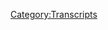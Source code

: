 {{Transcript
    | title         = [[230D: Obama Deception, Part 4]]
    | caption       = [https://knowledgefight.libsyn.com/knowledge-fight-obama-deception-part-4 Listen to this episode on Libsyn]
    | episodeNumber = [[230D: Obama Deception, Part 4|230D]]
    | length        = 02:16:23
}}

{{MessageBox
    | header     = Warning: Bot Generated Content
    | text       = This transcript was automatically generated by transcription software and likely contains many mistakes and misattributions. Please check the audio for definitive quotes, attribution, and context.
    | image      = N3yvass4myg91.webp
    | imagewidth = 50px
    | id         = warning
}}

{{TranscriptBlock
    | name      = Unknown Speaker
    | timestamp = 00:00:00.000
    | text      = Andy in Kansas, you're on the air, thanks for holding.
}}

{{TranscriptBlock
    | name      = Unknown Speaker
    | timestamp = 00:00:04.080
    | text      = Hello Alex, I'm a first name caller, I'm a huge fan, I love your work.
}}

{{TranscriptBlock
    | name      = Unknown Speaker
    | timestamp = 00:00:07.320
    | text      = I love you. Hey everybody, welcome back to Knowledge Fight, I'm Dan.
}}

{{TranscriptBlock
    | name      = Unknown Speaker
    | timestamp = 00:00:10.720
    | text      = The voice you will hear shortly is my co-host Jordan. We are two dudes, I like to sit around,
}}

{{TranscriptBlock
    | name      = Unknown Speaker
    | timestamp = 00:00:15.640
    | text      = drink novelty beverages, and talk a little bit about Alex Jones.
}}

{{TranscriptBlock
    | name      = Unknown Speaker
    | timestamp = 00:00:18.600
    | text      = Happy Thanksgiving to you and yours.
}}

{{TranscriptBlock
    | name      = Unknown Speaker
    | timestamp = 00:00:22.000
    | text      = You have joined us here on part four of our coverage of Alex Jones's
}}

{{TranscriptBlock
    | name      = Unknown Speaker
    | timestamp = 00:00:27.359
    | text      = very loosely described as a documentary film,
}}

{{TranscriptBlock
    | name      = Unknown Speaker
    | timestamp = 00:00:31.920
    | text      = The Obama Deception from 2009. If you haven't listened to the rest of the episodes,
}}

{{TranscriptBlock
    | name      = Unknown Speaker
    | timestamp = 00:00:35.880
    | text      = I recommend you go ahead and go back
}}

{{TranscriptBlock
    | name      = Unknown Speaker
    | timestamp = 00:00:37.960
    | text      = and listen to those before jumping into part four, because we
}}

{{TranscriptBlock
    | name      = Unknown Speaker
    | timestamp = 00:00:41.000
    | text      = are starting this episode off on a cliffhanger.
}}

{{TranscriptBlock
    | name      = Unknown Speaker
    | timestamp = 00:00:43.920
    | text      = Oh, oh no! I left you hanging yesterday and I'm sorry about that, but today I
}}

{{TranscriptBlock
    | name      = Unknown Speaker
    | timestamp = 00:00:48.960
    | text      = promise it is all worth it once we get into this.
}}

{{TranscriptBlock
    | name      = Unknown Speaker
    | timestamp = 00:00:51.840
    | text      = You will see I give thanks for this
}}

{{TranscriptBlock
    | name      = Unknown Speaker
    | timestamp = 00:00:55.719
    | text      = fun that we will have here today where we make fun of
}}

{{TranscriptBlock
    | name      = Unknown Speaker
    | timestamp = 00:00:59.600
    | text      = Ron Paul and his family. Maybe not the best thing to do on Thanksgiving,
}}

{{TranscriptBlock
    | name      = Unknown Speaker
    | timestamp = 00:01:04.400
    | text      = making fun of people's relatives, but oh well.
}}

{{TranscriptBlock
    | name      = Unknown Speaker
    | timestamp = 00:01:07.840
    | text      = It's Alex who put him in the documentary, it's his own fault. But before we get into
}}

{{TranscriptBlock
    | name      = Unknown Speaker
    | timestamp = 00:01:11.599
    | text      = anything I'd like to take a second to
}}

{{TranscriptBlock
    | name      = Unknown Speaker
    | timestamp = 00:01:13.239
    | text      = give a shout out to a couple people who have joined up with the team and are
}}

{{TranscriptBlock
    | name      = Unknown Speaker
    | timestamp = 00:01:17.519
    | text      = supporting the show, we really appreciate it.
}}

{{TranscriptBlock
    | name      = Unknown Speaker
    | timestamp = 00:01:19.519
    | text      = So we like to give some shout outs and first I'd like to say
}}

{{TranscriptBlock
    | name      = Unknown Speaker
    | timestamp = 00:01:23.200
    | text      = thank you so much Drew, you are now a policy wonk.
}}

{{TranscriptBlock
    | name      = Unknown Speaker
    | timestamp = 00:01:26.519
    | text      = I'm a policy wonk. Thank you Drew. Also I'd like to say thank you
}}

{{TranscriptBlock
    | name      = Unknown Speaker
    | timestamp = 00:01:30.079
    | text      = to Byron. Byron, thank you so much, you are now a policy wonk.
}}

{{TranscriptBlock
    | name      = Unknown Speaker
    | timestamp = 00:01:35.040
    | text      = I'm a policy wonk. Thank you guys so much.
}}

{{TranscriptBlock
    | name      = Unknown Speaker
    | timestamp = 00:01:38.400
    | text      = If you're out there listening and you would like to support the show and what we do,
}}

{{TranscriptBlock
    | name      = Unknown Speaker
    | timestamp = 00:01:41.680
    | text      = as we are a hundred percent supported by our listeners
}}

{{TranscriptBlock
    | name      = Unknown Speaker
    | timestamp = 00:01:45.040
    | text      = who like the idea of us keeping on keeping on with this,
}}

{{TranscriptBlock
    | name      = Unknown Speaker
    | timestamp = 00:01:48.879
    | text      = you can support our show by going to our website knowledgefight.com.
}}

{{TranscriptBlock
    | name      = Unknown Speaker
    | timestamp = 00:01:52.519
    | text      = There's a button on the top of the page that says support the show.
}}

{{TranscriptBlock
    | name      = Unknown Speaker
    | timestamp = 00:01:55.599
    | text      = If you click that you can donate whatever you'd like a month
}}

{{TranscriptBlock
    | name      = Unknown Speaker
    | timestamp = 00:01:58.640
    | text      = and it helps keep things moving on. Quite frankly,
}}

{{TranscriptBlock
    | name      = Unknown Speaker
    | timestamp = 00:02:02.159
    | text      = literally keeps the lights on in my apartment. So we thank you all who
}}

{{TranscriptBlock
    | name      = Unknown Speaker
    | timestamp = 00:02:06.319
    | text      = support us and all that. Now enough of that nonsense, it's time to get to this
}}

{{TranscriptBlock
    | name      = Unknown Speaker
    | timestamp = 00:02:10.680
    | text      = cliffhanger.
}}

{{TranscriptBlock
    | name      = Unknown Speaker
    | timestamp = 00:02:11.560
    | text      = So without further ado, I give you part four
}}

{{TranscriptBlock
    | name      = Unknown Speaker
    | timestamp = 00:02:14.960
    | text      = of the Obama deception.
}}

{{TranscriptBlock
    | name      = Unknown Speaker
    | timestamp = 00:02:18.280
    | text      = While at the end the Fed rally outside the Federal Reserve Bank in Dallas, Texas,
}}

{{TranscriptBlock
    | name      = Unknown Speaker
    | timestamp = 00:02:22.680
    | text      = we spoke with Ron Paul's brother Wayne Paul. Oh no!
}}

{{TranscriptBlock
    | name      = Unknown Speaker
    | timestamp = 00:02:26.400
    | text      = No! In 1913, the Federal Reserve Act was passed
}}

{{TranscriptBlock
    | name      = Unknown Speaker
    | timestamp = 00:02:30.919
    | text      = for the house where three members of Congress were on the floor.
}}

{{TranscriptBlock
    | name      = Unknown Speaker
    | timestamp = 00:02:35.919
    | text      = At that time they only needed a majority of votes
}}

{{TranscriptBlock
    | name      = Unknown Speaker
    | timestamp = 00:02:39.719
    | text      = to pass it. So in 1913, the Federal Reserve Act was passed.
}}

{{TranscriptBlock
    | name      = Unknown Speaker
    | timestamp = 00:02:44.960
    | text      = Jordan, two completely
}}

{{TranscriptBlock
    | name      = Unknown Speaker
    | timestamp = 00:02:48.719
    | text      = unacceptable, unforgivable things just happened in this documentary.
}}

{{TranscriptBlock
    | name      = Unknown Speaker
    | timestamp = 00:02:53.800
    | text      = Number one, Ron Paul's brother just said that the Federal Reserve Act passed with
}}

{{TranscriptBlock
    | name      = Unknown Speaker
    | timestamp = 00:02:58.520
    | text      = just three members of Congress on the floor.
}}

{{TranscriptBlock
    | name      = Unknown Speaker
    | timestamp = 00:03:00.919
    | text      = And two, Alex Jones didn't fact check that
}}

{{TranscriptBlock
    | name      = Unknown Speaker
    | timestamp = 00:03:04.199
    | text      = at all before allowing this to be in his dumbass documentary.
}}

{{TranscriptBlock
    | name      = Unknown Speaker
    | timestamp = 00:03:08.039
    | text      = I'm going to be honest with you.
}}

{{TranscriptBlock
    | name      = Unknown Speaker
    | timestamp = 00:03:11.520
    | text      = That whole, like, the Federal Reserve Act
}}

{{TranscriptBlock
    | name      = Unknown Speaker
    | timestamp = 00:03:15.800
    | text      = passed with just three members on the floor, I just let that one go.
}}

{{TranscriptBlock
    | name      = Unknown Speaker
    | timestamp = 00:03:19.719
    | text      = Really? I was just like, that's so silly
}}

{{TranscriptBlock
    | name      = Unknown Speaker
    | timestamp = 00:03:23.439
    | text      = and stupid and nonsensical. And it's coming from Ron Paul's brother.
}}

{{TranscriptBlock
    | name      = Unknown Speaker
    | timestamp = 00:03:27.479
    | text      = Yeah, yeah. It just passed in. Here's what I was thinking while
}}

{{TranscriptBlock
    | name      = Unknown Speaker
    | timestamp = 00:03:30.680
    | text      = while Ron Paul's brother was talking. Where'd you learn how to talk?
}}

{{TranscriptBlock
    | name      = Unknown Speaker
    | timestamp = 00:03:34.560
    | text      = That's the only thing. Sounds a lot like him. Yeah, exactly.
}}

{{TranscriptBlock
    | name      = Unknown Speaker
    | timestamp = 00:03:38.159
    | text      = The only thing I was thinking was like, I don't understand the words you're saying
}}

{{TranscriptBlock
    | name      = Unknown Speaker
    | timestamp = 00:03:41.960
    | text      = because nobody ever taught you how to speak words.
}}

{{TranscriptBlock
    | name      = Unknown Speaker
    | timestamp = 00:03:44.319
    | text      = Yeah, so here's the deal. The myth surrounding the passage of the Federal
}}

{{TranscriptBlock
    | name      = Unknown Speaker
    | timestamp = 00:03:48.280
    | text      = Reserve Act
}}

{{TranscriptBlock
    | name      = Unknown Speaker
    | timestamp = 00:03:49.120
    | text      = is that evil sneaky forces waited until Christmas break
}}

{{TranscriptBlock
    | name      = Unknown Speaker
    | timestamp = 00:03:52.680
    | text      = when they knew that no congressman would be around to force their legislation
}}

{{TranscriptBlock
    | name      = Unknown Speaker
    | timestamp = 00:03:56.400
    | text      = through.
}}

{{TranscriptBlock
    | name      = Unknown Speaker
    | timestamp = 00:03:57.000
    | text      = It's a Christmas miracle! So that they could enslave the country.
}}

{{TranscriptBlock
    | name      = Unknown Speaker
    | timestamp = 00:04:00.439
    | text      = That sounds right. It's a compelling story and it's definitely inspiring to a lot
}}

{{TranscriptBlock
    | name      = Unknown Speaker
    | timestamp = 00:04:04.120
    | text      = of weirdos out there who don't want to pay taxes.
}}

{{TranscriptBlock
    | name      = Unknown Speaker
    | timestamp = 00:04:06.360
    | text      = But it's complete bullshit. The first time
}}

{{TranscriptBlock
    | name      = Unknown Speaker
    | timestamp = 00:04:10.199
    | text      = that what could be described as the Federal Reserve Act was proposed was
}}

{{TranscriptBlock
    | name      = Unknown Speaker
    | timestamp = 00:04:13.879
    | text      = June 26, 1913.
}}

{{TranscriptBlock
    | name      = Unknown Speaker
    | timestamp = 00:04:16.279
    | text      = The primitive bill didn't go far and an improved version was introduced
}}

{{TranscriptBlock
    | name      = Unknown Speaker
    | timestamp = 00:04:20.000
    | text      = on August 29, 1913 under the name
}}

{{TranscriptBlock
    | name      = Unknown Speaker
    | timestamp = 00:04:23.759
    | text      = H.R. 7837. It was debated
}}

{{TranscriptBlock
    | name      = Unknown Speaker
    | timestamp = 00:04:27.160
    | text      = and on September 18, 1913 it passed the House.
}}

{{TranscriptBlock
    | name      = Unknown Speaker
    | timestamp = 00:04:30.759
    | text      = When it went over to the Senate it ran into some problems and an amended version
}}

{{TranscriptBlock
    | name      = Unknown Speaker
    | timestamp = 00:04:34.439
    | text      = was sent back to the House. This inability to come to a consensus continued
}}

{{TranscriptBlock
    | name      = Unknown Speaker
    | timestamp = 00:04:38.720
    | text      = until December 22, 1913
}}

{{TranscriptBlock
    | name      = Unknown Speaker
    | timestamp = 00:04:40.920
    | text      = when the House agreed to the conference version of the bill
}}

{{TranscriptBlock
    | name      = Unknown Speaker
    | timestamp = 00:04:44.399
    | text      = and it passed by a vote of 296 to 60
}}

{{TranscriptBlock
    | name      = Unknown Speaker
    | timestamp = 00:04:47.959
    | text      = with 76 not voting. Three to zero. The next day
}}

{{TranscriptBlock
    | name      = Unknown Speaker
    | timestamp = 00:04:51.519
    | text      = the Senate voted on this version of the bill, the conference version, and it
}}

{{TranscriptBlock
    | name      = Unknown Speaker
    | timestamp = 00:04:54.839
    | text      = passed with 43 yeas and 25 nays
}}

{{TranscriptBlock
    | name      = Unknown Speaker
    | timestamp = 00:04:57.759
    | text      = with 27 not voting. How do you feel about that?
}}

{{TranscriptBlock
    | name      = Unknown Speaker
    | timestamp = 00:05:02.680
    | text      = I'm alright.
}}

{{TranscriptBlock
    | name      = Unknown Speaker
    | timestamp = 00:05:05.720
    | text      = I got it. The people in the House who didn't vote don't really matter. The bill
}}

{{TranscriptBlock
    | name      = Unknown Speaker
    | timestamp = 00:05:09.560
    | text      = was still gonna pass
}}

{{TranscriptBlock
    | name      = Unknown Speaker
    | timestamp = 00:05:10.720
    | text      = no matter what. What was up with the Senators who didn't vote? Well,
}}

{{TranscriptBlock
    | name      = Unknown Speaker
    | timestamp = 00:05:14.120
    | text      = here's the deal. Polio! It was 1913!
}}

{{TranscriptBlock
    | name      = Unknown Speaker
    | timestamp = 00:05:18.639
    | text      = Well, it was Christmas break. So someone could look at the tallies at the
}}

{{TranscriptBlock
    | name      = Unknown Speaker
    | timestamp = 00:05:22.680
    | text      = Senate and say, hey wait a minute, if all 27 of the people who didn't vote voted
}}

{{TranscriptBlock
    | name      = Unknown Speaker
    | timestamp = 00:05:26.279
    | text      = against the bill it wouldn't have passed. They could have stopped it. I get the sense that this is where
}}

{{TranscriptBlock
    | name      = Unknown Speaker
    | timestamp = 00:05:29.879
    | text      = Alex's argument comes from, that
}}

{{TranscriptBlock
    | name      = Unknown Speaker
    | timestamp = 00:05:31.800
    | text      = Ron Paul's brother is completely misrepresenting to say that three people
}}

{{TranscriptBlock
    | name      = Unknown Speaker
    | timestamp = 00:05:35.439
    | text      = were on the floor, which is
}}

{{TranscriptBlock
    | name      = Unknown Speaker
    | timestamp = 00:05:36.360
    | text      = so goddamn historically inaccurate and demonstrably so.
}}

{{TranscriptBlock
    | name      = Unknown Speaker
    | timestamp = 00:05:40.040
    | text      = It's embarrassing. Like, what is he saying? That's crazy. That is nowhere even close to true.
}}

{{TranscriptBlock
    | name      = Unknown Speaker
    | timestamp = 00:05:44.800
    | text      = In 1913 three people were on the floor and
}}

{{TranscriptBlock
    | name      = Unknown Speaker
    | timestamp = 00:05:48.759
    | text      = 18 dogs voted. You know, the congressional record is all available online. You can find all of it.
}}

{{TranscriptBlock
    | name      = Unknown Speaker
    | timestamp = 00:05:53.680
    | text      = You can't trust that. It was written by bears. Bears walked into the door and
}}

{{TranscriptBlock
    | name      = Unknown Speaker
    | timestamp = 00:05:58.680
    | text      = they became Jews.
}}

{{TranscriptBlock
    | name      = Unknown Speaker
    | timestamp = 00:05:59.680
    | text      = That's where Jews came from. So I get the sense that maybe that
}}

{{TranscriptBlock
    | name      = Unknown Speaker
    | timestamp = 00:06:03.399
    | text      = like 27 not voting in the Senate is where some of the kernel is.
}}

{{TranscriptBlock
    | name      = Unknown Speaker
    | timestamp = 00:06:07.639
    | text      = I get that. That's bullshit too though. Of course. The way Congress works
}}

{{TranscriptBlock
    | name      = Unknown Speaker
    | timestamp = 00:06:11.439
    | text      = with votes that are happening during times when people are likely to be on
}}

{{TranscriptBlock
    | name      = Unknown Speaker
    | timestamp = 00:06:14.639
    | text      = vacation is that members of Congress try really hard to help each other out.
}}

{{TranscriptBlock
    | name      = Unknown Speaker
    | timestamp = 00:06:18.199
    | text      = One of the ways they do that is to plan what's called announced pairs
}}

{{TranscriptBlock
    | name      = Unknown Speaker
    | timestamp = 00:06:21.800
    | text      = of people who will skip votes without affecting the outcome of the vote.
}}

{{TranscriptBlock
    | name      = Unknown Speaker
    | timestamp = 00:06:25.199
    | text      = We saw this happen in the Kavanaugh confirmation when Lisa Murkowski,
}}

{{TranscriptBlock
    | name      = Unknown Speaker
    | timestamp = 00:06:28.800
    | text      = who was opposed to the confirmation, agreed not to vote so that Steve Daines,
}}

{{TranscriptBlock
    | name      = Unknown Speaker
    | timestamp = 00:06:32.720
    | text      = who was in favor of the confirmation,
}}

{{TranscriptBlock
    | name      = Unknown Speaker
    | timestamp = 00:06:34.480
    | text      = could attend his daughter's wedding. There's like a congressional courtesy.
}}

{{TranscriptBlock
    | name      = Unknown Speaker
    | timestamp = 00:06:37.839
    | text      = Yeah, yeah, yeah. Don't be a dick. When it doesn't matter,
}}

{{TranscriptBlock
    | name      = Unknown Speaker
    | timestamp = 00:06:40.959
    | text      = you're against it and I'm for it. You need to go to your daughter's wedding, who gives a shit.
}}

{{TranscriptBlock
    | name      = Unknown Speaker
    | timestamp = 00:06:44.879
    | text      = So all these people who are like, I was going to vote against it. You want to go on break.
}}

{{TranscriptBlock
    | name      = Unknown Speaker
    | timestamp = 00:06:48.519
    | text      = I live in D.C. or something like that. I will agree to go together.
}}

{{TranscriptBlock
    | name      = Unknown Speaker
    | timestamp = 00:06:52.800
    | text      = Right, right, right. It's almost like people are people. Yeah. So what happened in the vote
}}

{{TranscriptBlock
    | name      = Unknown Speaker
    | timestamp = 00:06:57.160
    | text      = to pass the Federal Reserve Act is it's spelled out very clearly in the congressional record.
}}

{{TranscriptBlock
    | name      = Unknown Speaker
    | timestamp = 00:07:02.600
    | text      = It's this. For the Senate vote, there were 13 announced pairs of senators who agreed to offset
}}

{{TranscriptBlock
    | name      = Unknown Speaker
    | timestamp = 00:07:08.519
    | text      = each other's votes so they couldn't just decide we wouldn't show up for Christmas,
}}

{{TranscriptBlock
    | name      = Unknown Speaker
    | timestamp = 00:07:12.360
    | text      = which accounts for 26 of the 27 nonvoters.
}}

{{TranscriptBlock
    | name      = Unknown Speaker
    | timestamp = 00:07:15.800
    | text      = There's only one vote unaccounted for, which means that even if all the senators voted,
}}

{{TranscriptBlock
    | name      = Unknown Speaker
    | timestamp = 00:07:19.879
    | text      = the bill still would have passed. That guy who was in Africa hunting the most dangerous game of all.
}}

{{TranscriptBlock
    | name      = Unknown Speaker
    | timestamp = 00:07:26.120
    | text      = There's no way to call this a fraud without just making stuff up, which is what Ron Paul's brother
}}

{{TranscriptBlock
    | name      = Unknown Speaker
    | timestamp = 00:07:30.920
    | text      = is doing here. This is crazy. Like that's crazy. There's a lot. Wait, are you saying that somebody
}}

{{TranscriptBlock
    | name      = Unknown Speaker
    | timestamp = 00:07:37.399
    | text      = from Ron Paul's family is saying crazy, unfactual shit? There's a lot of there's a lot of like
}}

{{TranscriptBlock
    | name      = Unknown Speaker
    | timestamp = 00:07:44.600
    | text      = ways to like we talked about earlier. There's a lot of ways to talk about the problems of the
}}

{{TranscriptBlock
    | name      = Unknown Speaker
    | timestamp = 00:07:49.079
    | text      = Fed that aren't based on this stupid bullshit. Like if you're putting this in your documentary
}}

{{TranscriptBlock
    | name      = Unknown Speaker
    | timestamp = 00:07:52.920
    | text      = and not being like, huh, it might be embarrassing for me to put my name on a video of someone saying
}}

{{TranscriptBlock
    | name      = Unknown Speaker
    | timestamp = 00:07:59.240
    | text      = there's three people who voted on the Federal Reserve Act without looking into it. Like,
}}

{{TranscriptBlock
    | name      = Unknown Speaker
    | timestamp = 00:08:05.160
    | text      = what are you doing? Why? And you know what? That's a that's a that's a big reason why a
}}

{{TranscriptBlock
    | name      = Unknown Speaker
    | timestamp = 00:08:11.000
    | text      = lot of the other stuff that he was like, he was just like, I'm going to punt on this.
}}

{{TranscriptBlock
    | name      = Unknown Speaker
    | timestamp = 00:08:15.720
    | text      = Yeah. Because things like this, like if you allow this in your documentary,
}}

{{TranscriptBlock
    | name      = Unknown Speaker
    | timestamp = 00:08:19.319
    | text      = I don't give a fuck about anything you're saying. So wait, did it pass
}}

{{TranscriptBlock
    | name      = Unknown Speaker
    | timestamp = 00:08:22.120
    | text      = two to one? No. No, I mean, in his fake version of it. Well, you need a majority or was it
}}

{{TranscriptBlock
    | name      = Unknown Speaker
    | timestamp = 00:08:29.639
    | text      = you need a majority. All right. Well, was it zero? Was it unanimous? Three,
}}

{{TranscriptBlock
    | name      = Unknown Speaker
    | timestamp = 00:08:33.799
    | text      = zero, two to one are the only possible. OK, fine, fine. Fuck off. Regardless of the facts.
}}

{{TranscriptBlock
    | name      = Unknown Speaker
    | timestamp = 00:08:40.039
    | text      = Give me three names. Oh, that'd be great. Give me the three names of the people who voted.
}}

{{TranscriptBlock
    | name      = Unknown Speaker
    | timestamp = 00:08:45.399
    | text      = If you know so fucking much about this, give me any give me the three names of the people voted.
}}

{{TranscriptBlock
    | name      = Unknown Speaker
    | timestamp = 00:08:50.679
    | text      = That's it's not hard to remember. If you imagine that only three people voted,
}}

{{TranscriptBlock
    | name      = Unknown Speaker
    | timestamp = 00:08:55.320
    | text      = you should know their name. Pete, Greg and Dutch. Get out, get bent. There you go.
}}

{{TranscriptBlock
    | name      = Unknown Speaker
    | timestamp = 00:09:00.039
    | text      = All right. Well, you won Wayne Paul. You're the next Ron Paul. Ron Paul's brother is full of shit
}}

{{TranscriptBlock
    | name      = Unknown Speaker
    | timestamp = 00:09:07.000
    | text      = like to to an nth degree. Like, I understand that he might believe that there's no way you
}}

{{TranscriptBlock
    | name      = Unknown Speaker
    | timestamp = 00:09:14.279
    | text      = can believe that he might be senile. I have no fucking idea. OK, that's true. Or like,
}}

{{TranscriptBlock
    | name      = Unknown Speaker
    | timestamp = 00:09:17.960
    | text      = I don't I don't know anything about Wayne Paul. Right. You know everything about Wayne Paul.
}}

{{TranscriptBlock
    | name      = Unknown Speaker
    | timestamp = 00:09:21.320
    | text      = I don't know everything about we can't do a podcast about it. We'll never do it.
}}

{{TranscriptBlock
    | name      = Unknown Speaker
    | timestamp = 00:09:24.600
    | text      = I can I can I can conceive of some version of like he's convinced himself that that's true.
}}

{{TranscriptBlock
    | name      = Unknown Speaker
    | timestamp = 00:09:30.919
    | text      = Yeah, it's not. I suppose the historical record shows that that's not true.
}}

{{TranscriptBlock
    | name      = Unknown Speaker
    | timestamp = 00:09:35.720
    | text      = And in order to prove that it is true, you need extraordinary proof that what you're saying is
}}

{{TranscriptBlock
    | name      = Unknown Speaker
    | timestamp = 00:09:40.360
    | text      = true. He offers no proof of it like this simplistic. It's like, OK, they want to they
}}

{{TranscriptBlock
    | name      = Unknown Speaker
    | timestamp = 00:09:46.360
    | text      = want to believe that the Federal Reserve is evil and they're willing to lie in any way to
}}

{{TranscriptBlock
    | name      = Unknown Speaker
    | timestamp = 00:09:50.440
    | text      = make that argument. I know. But even if you're stupid. And I don't mean that in the pejorative
}}

{{TranscriptBlock
    | name      = Unknown Speaker
    | timestamp = 00:09:56.759
    | text      = term, I mean, more ignorant or more like less, less interested in following up on shit.
}}

{{TranscriptBlock
    | name      = Unknown Speaker
    | timestamp = 00:10:03.240
    | text      = If you have even the most cursory knowledge of American history, there's no way that you're
}}

{{TranscriptBlock
    | name      = Unknown Speaker
    | timestamp = 00:10:09.480
    | text      = going to be like, are you saying that a major bill that changed the course of American history
}}

{{TranscriptBlock
    | name      = Unknown Speaker
    | timestamp = 00:10:15.480
    | text      = was passed by three guys? Well, and also is the House or is it in the House or the Senate?
}}

{{TranscriptBlock
    | name      = Unknown Speaker
    | timestamp = 00:10:20.120
    | text      = It's because it would have to pass both. No, it was passed by two guys in the House and one guy
}}

{{TranscriptBlock
    | name      = Unknown Speaker
    | timestamp = 00:10:23.960
    | text      = in the Senate. So that would be the three. Yeah, that would be like the biggest story ever.
}}

{{TranscriptBlock
    | name      = Unknown Speaker
    | timestamp = 00:10:29.080
    | text      = Exactly. No, you would read about that every fucking day. The the other and then the coded
}}

{{TranscriptBlock
    | name      = Unknown Speaker
    | timestamp = 00:10:35.559
    | text      = to that would be like a week later, everybody got together and we're like, no, we're not going to
}}

{{TranscriptBlock
    | name      = Unknown Speaker
    | timestamp = 00:10:40.519
    | text      = accept a three dudes vote bill. The other four hundred representatives and the other, I don't
}}

{{TranscriptBlock
    | name      = Unknown Speaker
    | timestamp = 00:10:46.519
    | text      = know, ninety nine senators would come back and be like, all right, we're kicking these three
}}

{{TranscriptBlock
    | name      = Unknown Speaker
    | timestamp = 00:10:50.519
    | text      = people's ass. Exactly. Right. Yeah. Somebody would be straight up. Look, this was in 1913.
}}

{{TranscriptBlock
    | name      = Unknown Speaker
    | timestamp = 00:10:56.279
    | text      = People were still like, trust up also in feather. So consider the narrative that they're putting
}}

{{TranscriptBlock
    | name      = Unknown Speaker
    | timestamp = 00:11:01.559
    | text      = forward. And that is that Woodrow Wilson wanted this bill to happen. Right. So obviously,
}}

{{TranscriptBlock
    | name      = Unknown Speaker
    | timestamp = 00:11:05.399
    | text      = even if they passed it unscrupulously, he would have signed it. Yeah. But that level
}}

{{TranscriptBlock
    | name      = Unknown Speaker
    | timestamp = 00:11:11.080
    | text      = of other senators and House representatives could have vetoed his signing of the bill.
}}

{{TranscriptBlock
    | name      = Unknown Speaker
    | timestamp = 00:11:16.120
    | text      = I don't understand, Dan. Teach me about civics. Oh, this is so crazy, Stu. That's insane. Like
}}

{{TranscriptBlock
    | name      = Unknown Speaker
    | timestamp = 00:11:21.879
    | text      = that's that's what I was teasing earlier. Like the idea that Ron Paul believes this
}}

{{TranscriptBlock
    | name      = Unknown Speaker
    | timestamp = 00:11:26.440
    | text      = is advocating it in this documentary. And Alex didn't cut it out because he should have cut
}}

{{TranscriptBlock
    | name      = Unknown Speaker
    | timestamp = 00:11:30.679
    | text      = that out. Oh, hell yeah. This is so that's a crazy idiot. Stu, that's a dumb guy has just
}}

{{TranscriptBlock
    | name      = Unknown Speaker
    | timestamp = 00:11:35.480
    | text      = demonstrated that Ron Paul's brother is borderline incompetent. Like he he borderline. Well,
}}

{{TranscriptBlock
    | name      = Unknown Speaker
    | timestamp = 00:11:42.200
    | text      = I don't know. He might be able to feed himself, but like that's your that's your border.
}}

{{TranscriptBlock
    | name      = Unknown Speaker
    | timestamp = 00:11:49.000
    | text      = That's worse than KRS one's metaphor. Like, oh, that's way worse. It makes me so much more
}}

{{TranscriptBlock
    | name      = Unknown Speaker
    | timestamp = 00:11:53.799
    | text      = concerned for his well-being. Like if you believe that you're willing to go to an end the Fed rally
}}

{{TranscriptBlock
    | name      = Unknown Speaker
    | timestamp = 00:11:59.720
    | text      = and try and convince other people that that's true, what you are far gone. What you do not
}}

{{TranscriptBlock
    | name      = Unknown Speaker
    | timestamp = 00:12:04.679
    | text      = know is that Wayne Paul can spit hot bars. Oh, man, I am not joking. I also should say I feel
}}

{{TranscriptBlock
    | name      = Unknown Speaker
    | timestamp = 00:12:10.200
    | text      = really bad about this, but I didn't look into whether or not Wayne Paul is still alive. He
}}

{{TranscriptBlock
    | name      = Unknown Speaker
    | timestamp = 00:12:13.960
    | text      = might be dead. I have no idea. He doesn't have a Wikipedia page. What a shock. He has a way to.
}}

{{TranscriptBlock
    | name      = Unknown Speaker
    | timestamp = 00:12:21.799
    | text      = All right. All right. So yeah, Wayne Paul is still doing this. Wayne Paul has more to say.
}}

{{TranscriptBlock
    | name      = Unknown Speaker
    | timestamp = 00:12:26.600
    | text      = OK, why? Twenty years later, 1933 under Roosevelt, the United States was declared bankrupt.
}}

{{TranscriptBlock
    | name      = Unknown Speaker
    | timestamp = 00:12:37.240
    | text      = In 1933, the Federal Reserve Bank says, OK, USA, what are you going to pledge is collateral?
}}

{{TranscriptBlock
    | name      = Unknown Speaker
    | timestamp = 00:12:46.039
    | text      = What are you going to do? What happened by 19? What are you talking about?
}}

{{TranscriptBlock
    | name      = Unknown Speaker
    | timestamp = 00:12:52.360
    | text      = So we instituted Social Security system and you and I and our children and our children.
}}

{{TranscriptBlock
    | name      = Unknown Speaker
    | timestamp = 00:13:00.440
    | text      = Oh, he's had a stroke. Maybe he's had a stroke. Come on. All right. He's not done talking. He
}}

{{TranscriptBlock
    | name      = Unknown Speaker
    | timestamp = 00:13:07.960
    | text      = may have had. So he's done talking. No, he's not in this document. I know, but he's done.
}}

{{TranscriptBlock
    | name      = Unknown Speaker
    | timestamp = 00:13:12.679
    | text      = He may like he may or may not have had a stroke. And I do feel a little bit bad on that approach.
}}

{{TranscriptBlock
    | name      = Unknown Speaker
    | timestamp = 00:13:17.720
    | text      = Don't care. But at the same time, sounds exactly like Ron Paul, like not just in vocal quality,
}}

{{TranscriptBlock
    | name      = Unknown Speaker
    | timestamp = 00:13:22.440
    | text      = saying similar things. So if they both had a simultaneous stroke and that'd be a fun show.
}}

{{TranscriptBlock
    | name      = Unknown Speaker
    | timestamp = 00:13:28.279
    | text      = But even if he did have a stroke, he's still being used as a propaganda tool in Alex's
}}

{{TranscriptBlock
    | name      = Unknown Speaker
    | timestamp = 00:13:34.120
    | text      = documentary. So we still have to rebut what he's you know, he's got those old man glasses from the
}}

{{TranscriptBlock
    | name      = Unknown Speaker
    | timestamp = 00:13:39.159
    | text      = 70s that you got to respect. Yeah. So also he has more. But that idea is like that idea that we are
}}

{{TranscriptBlock
    | name      = Unknown Speaker
    | timestamp = 00:13:46.279
    | text      = pledged as collateral through Social Security, all that. That makes zero sense. It's a deep it's
}}

{{TranscriptBlock
    | name      = Unknown Speaker
    | timestamp = 00:13:50.919
    | text      = a it's a foundational sovereign citizen belief. So so far, all of what he has said is fantastical
}}

{{TranscriptBlock
    | name      = Unknown Speaker
    | timestamp = 00:13:59.559
    | text      = on a level that I wouldn't believe in a novel. Oh, sure. Like in any kind of fictional universe,
}}

{{TranscriptBlock
    | name      = Unknown Speaker
    | timestamp = 00:14:06.440
    | text      = I'd be like. That's fucking dumb. Right. Move on. Are you seriously going to tell me that a legally
}}

{{TranscriptBlock
    | name      = Unknown Speaker
    | timestamp = 00:14:13.960
    | text      = binding resolution was passed through both the House and the Senate by three total guys,
}}

{{TranscriptBlock
    | name      = Unknown Speaker
    | timestamp = 00:14:21.639
    | text      = meaning all of American history, the Constitution, et cetera, all of that has been invalidated
}}

{{TranscriptBlock
    | name      = Unknown Speaker
    | timestamp = 00:14:28.120
    | text      = by three fucking dudes. That's it. Well, that's all it took. Three dudes.
}}

{{TranscriptBlock
    | name      = Unknown Speaker
    | timestamp = 00:14:34.519
    | text      = I mean, Ron, Ron Paul doesn't not agree with this. Fair enough. He also doesn't think black
}}

{{TranscriptBlock
    | name      = Unknown Speaker
    | timestamp = 00:14:40.440
    | text      = people should be allowed. It took four years to make this country bankrupt. And since then,
}}

{{TranscriptBlock
    | name      = Unknown Speaker
    | timestamp = 00:14:46.919
    | text      = our government has operated under emergency powers of our government.
}}

{{TranscriptBlock
    | name      = Unknown Speaker
    | timestamp = 00:14:54.759
    | text      = It is not the president that makes the decision in this country. It's the secretary of Treasury
}}

{{TranscriptBlock
    | name      = Unknown Speaker
    | timestamp = 00:15:02.200
    | text      = who turns around and is put in there by the Federal Reserve to manage the bankruptcy. We've
}}

{{TranscriptBlock
    | name      = Unknown Speaker
    | timestamp = 00:15:10.440
    | text      = been in bankruptcy ever since. So to print 700 billion dollars and to give it away, how do they
}}

{{TranscriptBlock
    | name      = Unknown Speaker
    | timestamp = 00:15:16.360
    | text      = get away with it? The manager of the bankruptcy is told by the Federal Reserve. This is the way
}}

{{TranscriptBlock
    | name      = Unknown Speaker
    | timestamp = 00:15:22.279
    | text      = to go. That's where we're at today. If you were listening carefully, you can hear Alex giving
}}

{{TranscriptBlock
    | name      = Unknown Speaker
    | timestamp = 00:15:27.399
    | text      = an interview to somebody else in the background. He's like, we got Ron Paul's brother here. So
}}

{{TranscriptBlock
    | name      = Unknown Speaker
    | timestamp = 00:15:33.159
    | text      = what he's talking about here in terms of the bankruptcy of the United States, I had a strong
}}

{{TranscriptBlock
    | name      = Unknown Speaker
    | timestamp = 00:15:38.519
    | text      = suspicion, but I looked into it and I found this is definitely what he's talking about. He's talking
}}

{{TranscriptBlock
    | name      = Unknown Speaker
    | timestamp = 00:15:42.360
    | text      = about the Emergency Banking Act of 1933. It doesn't declare the US bankrupt at all. That's
}}

{{TranscriptBlock
    | name      = Unknown Speaker
    | timestamp = 00:15:47.320
    | text      = just something that gets repeated over and over again on sovereign citizen message boards with
}}

{{TranscriptBlock
    | name      = Unknown Speaker
    | timestamp = 00:15:51.240
    | text      = no proof. I tried to look into this more to understand the argument, but pretty much all
}}

{{TranscriptBlock
    | name      = Unknown Speaker
    | timestamp = 00:15:55.320
    | text      = the websites that purport to prove that the US went bankrupt in 1933 happen to also be the kind
}}

{{TranscriptBlock
    | name      = Unknown Speaker
    | timestamp = 00:16:00.519
    | text      = of websites with the word Jew in really scary letters at the top of the page. So I'm like,
}}

{{TranscriptBlock
    | name      = Unknown Speaker
    | timestamp = 00:16:05.559
    | text      = oh, I get a real vibe off this. The font version of the hard jet. Yes, yes, absolutely.
}}

{{TranscriptBlock
    | name      = Unknown Speaker
    | timestamp = 00:16:11.559
    | text      = Most of the arguments that are on these pages also rely very heavily on a forgery of a speech
}}

{{TranscriptBlock
    | name      = Unknown Speaker
    | timestamp = 00:16:17.480
    | text      = allegedly made by Jim Trafficant in the Senate in 1993. Jim Trafficant, if you don't recall,
}}

{{TranscriptBlock
    | name      = Unknown Speaker
    | timestamp = 00:16:23.720
    | text      = was convicted of 10 felony counts, including accepting bribes, racketeering and tax evasion
}}

{{TranscriptBlock
    | name      = Unknown Speaker
    | timestamp = 00:16:28.360
    | text      = back in 2002, which led to him being one of the first people to be expelled from the House.
}}

{{TranscriptBlock
    | name      = Unknown Speaker
    | timestamp = 00:16:33.960
    | text      = And I think it was in 20 years, the first person in 20 years to be expelled from the House of
}}

{{TranscriptBlock
    | name      = Unknown Speaker
    | timestamp = 00:16:37.960
    | text      = Representatives and sent to prison for 17 months. Steve King was re-elected and that guy is
}}

{{TranscriptBlock
    | name      = Unknown Speaker
    | timestamp = 00:16:45.240
    | text      = expelled. Well, I mean, he was up to some real serious bribe taken. Yeah, that's true.
}}

{{TranscriptBlock
    | name      = Unknown Speaker
    | timestamp = 00:16:49.960
    | text      = That's true. Where as opposed to like white supremacy is a mid like a it's just tasteful.
}}

{{TranscriptBlock
    | name      = Unknown Speaker
    | timestamp = 00:16:57.879
    | text      = Well, I mean, I would suppose it would be like a misdemeanor.
}}

{{TranscriptBlock
    | name      = Unknown Speaker
    | timestamp = 00:17:00.679
    | text      = Fun fact, though, after Jim Trafficant got out of prison, he did an interview with Project
}}

{{TranscriptBlock
    | name      = Unknown Speaker
    | timestamp = 00:17:04.279
    | text      = Camelot. All right. Well, we're gonna do that one sooner. No, we're not. I watched it. It's
}}

{{TranscriptBlock
    | name      = Unknown Speaker
    | timestamp = 00:17:08.200
    | text      = too boring. Oh, damn it. Yeah. I would have loved to do aliens. Not a lot of aliens. God
}}

{{TranscriptBlock
    | name      = Unknown Speaker
    | timestamp = 00:17:12.599
    | text      = damn it. I know it's unfortunate. What's the point? Anyway, a lot of this stuff is really
}}

{{TranscriptBlock
    | name      = Unknown Speaker
    | timestamp = 00:17:16.039
    | text      = fun to think about for a little bit that Ron Paul's brother is bringing to the table. But
}}

{{TranscriptBlock
    | name      = Unknown Speaker
    | timestamp = 00:17:20.119
    | text      = really, all I come away with is the realization that like the Paul family might not be all that
}}

{{TranscriptBlock
    | name      = Unknown Speaker
    | timestamp = 00:17:24.440
    | text      = smart and they might be deeply involved in like like really weird sovereign citizen beliefs.
}}

{{TranscriptBlock
    | name      = Unknown Speaker
    | timestamp = 00:17:29.960
    | text      = Yeah. And also, I can't stress this enough. What he's expressing about the idea the U.S.
}}

{{TranscriptBlock
    | name      = Unknown Speaker
    | timestamp = 00:17:34.200
    | text      = went bankrupt in 1933 is almost entirely, if you look into it online, almost all sources lead back
}}

{{TranscriptBlock
    | name      = Unknown Speaker
    | timestamp = 00:17:40.759
    | text      = to this speech that Jim Trafficant gave on the the floor in 1993. And it's a forgery.
}}

{{TranscriptBlock
    | name      = Unknown Speaker
    | timestamp = 00:17:48.680
    | text      = It's not real. It's a fake speech. So the guy who was the first guy to be expelled from the house
}}

{{TranscriptBlock
    | name      = Unknown Speaker
    | timestamp = 00:17:55.319
    | text      = for 20 years is used as an example to prove that the American government has been bankrupt for 70
}}

{{TranscriptBlock
    | name      = Unknown Speaker
    | timestamp = 00:18:04.599
    | text      = years. Well, the reason and he didn't even do that. Well, but the reason that he's used is
}}

{{TranscriptBlock
    | name      = Unknown Speaker
    | timestamp = 00:18:09.559
    | text      = the same reason that people go back to like Abraham Lincoln and get like apply these words
}}

{{TranscriptBlock
    | name      = Unknown Speaker
    | timestamp = 00:18:14.680
    | text      = to him that he never said. It's a different strategic tactic. They use Jim Trafficant because
}}

{{TranscriptBlock
    | name      = Unknown Speaker
    | timestamp = 00:18:20.039
    | text      = he committed a whole bunch of crimes and got expelled from the house and sent to prison.
}}

{{TranscriptBlock
    | name      = Unknown Speaker
    | timestamp = 00:18:24.119
    | text      = Right. So they were like they can use him as like, no, he was expelled for. Yeah. Yeah.
}}

{{TranscriptBlock
    | name      = Unknown Speaker
    | timestamp = 00:18:29.400
    | text      = Because he got on the floor and said that we've been he dared to speak the truth,
}}

{{TranscriptBlock
    | name      = Unknown Speaker
    | timestamp = 00:18:33.240
    | text      = that we've been bankrupt since 1933. When you can go and read the Emergency Banking Act,
}}

{{TranscriptBlock
    | name      = Unknown Speaker
    | timestamp = 00:18:38.279
    | text      = it doesn't say that we're bankrupt at all. Conspiracy theorists are so similar to women
}}

{{TranscriptBlock
    | name      = Unknown Speaker
    | timestamp = 00:18:43.880
    | text      = who fall in love with like the like Ted Kaczynski. Yeah. You know, it's like, no, no, no. You guys
}}

{{TranscriptBlock
    | name      = Unknown Speaker
    | timestamp = 00:18:51.559
    | text      = just don't know him the way I do. He would never have committed that crime. Like, but I feel much
}}

{{TranscriptBlock
    | name      = Unknown Speaker
    | timestamp = 00:18:56.599
    | text      = more for them than. Oh, yeah. It's it's. It's all it all could be resolved with just a slight
}}

{{TranscriptBlock
    | name      = Unknown Speaker
    | timestamp = 00:19:06.759
    | text      = amount of reading. Not even that. Just think for one second. All right. So based on what you're
}}

{{TranscriptBlock
    | name      = Unknown Speaker
    | timestamp = 00:19:12.839
    | text      = saying, the government has been operating under emergency powers through the Treasury Secretary,
}}

{{TranscriptBlock
    | name      = Unknown Speaker
    | timestamp = 00:19:19.799
    | text      = managing the bankruptcy for 70 years. There's no way that could have been kept secret for
}}

{{TranscriptBlock
    | name      = Unknown Speaker
    | timestamp = 00:19:28.200
    | text      = two years. Max, knowing what I know about human beings. I mean, there's a lot of people who have
}}

{{TranscriptBlock
    | name      = Unknown Speaker
    | timestamp = 00:19:32.920
    | text      = been in and out of the house really quick. They can be like, oh, fuck, you know. Yeah.
}}

{{TranscriptBlock
    | name      = Unknown Speaker
    | timestamp = 00:19:37.480
    | text      = And second, at a certain point, if everything's going fine, you would have just been like,
}}

{{TranscriptBlock
    | name      = Unknown Speaker
    | timestamp = 00:19:42.839
    | text      = oh, yeah, by the way, this is how we're doing it now. Like, if nobody notices, it's not an emergency.
}}

{{TranscriptBlock
    | name      = Unknown Speaker
    | timestamp = 00:19:51.480
    | text      = True. Like you can't be operating under emergency powers for 70 years. That's just status quo
}}

{{TranscriptBlock
    | name      = Unknown Speaker
    | timestamp = 00:19:59.000
    | text      = power. No, I understand that. But it's the same thing that like Larry Nichols does with talking
}}

{{TranscriptBlock
    | name      = Unknown Speaker
    | timestamp = 00:20:02.920
    | text      = about like the FEMA provisional government and stuff like that. It's just official sounding
}}

{{TranscriptBlock
    | name      = Unknown Speaker
    | timestamp = 00:20:07.640
    | text      = terms. And the reason emergency powers is so appealing is because it relates back to the
}}

{{TranscriptBlock
    | name      = Unknown Speaker
    | timestamp = 00:20:11.799
    | text      = Emergency Banking Act. Right. So like it has this like, well, it was an emergency then and then that
}}

{{TranscriptBlock
    | name      = Unknown Speaker
    | timestamp = 00:20:17.799
    | text      = heck. And now it's and now it's fine. Mitigate. So it's just fine. Right. It's just it's just fine.
}}

{{TranscriptBlock
    | name      = Unknown Speaker
    | timestamp = 00:20:24.119
    | text      = But it's not. Yeah, but it's fine. Right. Even if even if what you're saying is true, it's been
}}

{{TranscriptBlock
    | name      = Unknown Speaker
    | timestamp = 00:20:29.240
    | text      = going on for 70 years and everybody's kind of been fine. The only things that have changed as
}}

{{TranscriptBlock
    | name      = Unknown Speaker
    | timestamp = 00:20:35.400
    | text      = black people are allowed to vote now and they don't like that. Yeah, that's true. Fair enough.
}}

{{TranscriptBlock
    | name      = Unknown Speaker
    | timestamp = 00:20:39.559
    | text      = That may be our main issue. Yes, we should point out Congressman Ron Paul now has a huge
}}

{{TranscriptBlock
    | name      = Unknown Speaker
    | timestamp = 00:20:47.079
    | text      = amount of sponsors for a bill in the House of Representatives to abolish the private Federal
}}

{{TranscriptBlock
    | name      = Unknown Speaker
    | timestamp = 00:20:54.599
    | text      = Reserve crime syndicate. Everyone's cheering, having a great time. Hell yeah. So on March
}}

{{TranscriptBlock
    | name      = Unknown Speaker
    | timestamp = 00:20:59.640
    | text      = 17th, 1999, I like his FBI glasses. Alex is wearing FBI glasses like a motherfucker right
}}

{{TranscriptBlock
    | name      = Unknown Speaker
    | timestamp = 00:21:05.960
    | text      = now. So on March 17th, 1999, Ron Paul announces H.R. 1148 with no co-sponsors to end the Federal
}}

{{TranscriptBlock
    | name      = Unknown Speaker
    | timestamp = 00:21:14.599
    | text      = Reserve. It dies in committee in 1999. Oh yeah. But Alex Jones is now coming out here and he's
}}

{{TranscriptBlock
    | name      = Unknown Speaker
    | timestamp = 00:21:20.359
    | text      = saying we've now woken up the world. So on February 3rd, 2009. I can't imagine why he
}}

{{TranscriptBlock
    | name      = Unknown Speaker
    | timestamp = 00:21:26.599
    | text      = didn't have any co-sponsors for that bill. In 99 though. Destroy the Economy Bill H.R. 11443.
}}

{{TranscriptBlock
    | name      = Unknown Speaker
    | timestamp = 00:21:34.680
    | text      = That was in 99 before everyone woke up. OK. So now on February 3rd, 2009, Ron Paul announces H.R.
}}

{{TranscriptBlock
    | name      = Unknown Speaker
    | timestamp = 00:21:42.839
    | text      = 883 to end the Federal Reserve. Sure. With no co-sponsors. Of course. It dies in committee.
}}

{{TranscriptBlock
    | name      = Unknown Speaker
    | timestamp = 00:21:48.839
    | text      = I don't understand why. Ten years later, Alex is out there with a bullhorn. He's got so many
}}

{{TranscriptBlock
    | name      = Unknown Speaker
    | timestamp = 00:21:56.519
    | text      = sponsors. He has no co-sponsors. So Jordan. Even Ted Cruz's shitty shit as a co-sponsor.
}}

{{TranscriptBlock
    | name      = Unknown Speaker
    | timestamp = 00:22:07.240
    | text      = Not always. You know what? You dig into people's record who are in Congress and you
}}

{{TranscriptBlock
    | name      = Unknown Speaker
    | timestamp = 00:22:12.599
    | text      = start to realize a lot of them are fucking wasting time. Oh yeah. And I looked into...
}}

{{TranscriptBlock
    | name      = Unknown Speaker
    | timestamp = 00:22:16.920
    | text      = No, there's a reason that they deserve a nine percent approval rating. I accidentally learned
}}

{{TranscriptBlock
    | name      = Unknown Speaker
    | timestamp = 00:22:21.799
    | text      = too much about Ron Paul's bills that he's sponsored in doing this research. So I want
}}

{{TranscriptBlock
    | name      = Unknown Speaker
    | timestamp = 00:22:27.559
    | text      = to tell you a little bit about some of them. I should tell you that on May...
}}

{{TranscriptBlock
    | name      = Unknown Speaker
    | timestamp = 00:22:31.319
    | text      = Pay for my bill at Applebee's H.R. 99444. So on May 8th, 2012, Ron Paul introduced H.R.
}}

{{TranscriptBlock
    | name      = Unknown Speaker
    | timestamp = 00:22:38.680
    | text      = 1094 to end the Fed. No co-sponsors. Died in committee. How long was the bill, though?
}}

{{TranscriptBlock
    | name      = Unknown Speaker
    | timestamp = 00:22:45.160
    | text      = Oh, not that long. Is he literally just giving out bills that are like,
}}

{{TranscriptBlock
    | name      = Unknown Speaker
    | timestamp = 00:22:50.119
    | text      = end the Fed? Period. He's just copy and pasting what he did. Yeah, right. So on February 8th,
}}

{{TranscriptBlock
    | name      = Unknown Speaker
    | timestamp = 00:22:55.319
    | text      = 1983, Ron Paul introduced H.R. 875 to end the Fed. No co-sponsors. He's still alive. He was still...
}}

{{TranscriptBlock
    | name      = Unknown Speaker
    | timestamp = 00:23:03.880
    | text      = Oh, man. We got to get rid of these people. Ron Paul does this every year and it goes exactly
}}

{{TranscriptBlock
    | name      = Unknown Speaker
    | timestamp = 00:23:10.680
    | text      = the same way every year. Interestingly, though, Ron Paul has a lot of weird,
}}

{{TranscriptBlock
    | name      = Unknown Speaker
    | timestamp = 00:23:16.200
    | text      = quirky bills that he's introduced over the years. In 1979, he introduced...
}}

{{TranscriptBlock
    | name      = Unknown Speaker
    | timestamp = 00:23:20.680
    | text      = Ducks are people now. Might as well. Yeah. Might as well. In 1979, he introduced H.R.
}}

{{TranscriptBlock
    | name      = Unknown Speaker
    | timestamp = 00:23:27.480
    | text      = 2310 seeking to repeal OSHA. He doesn't mean the occupational safety...
}}

{{TranscriptBlock
    | name      = Unknown Speaker
    | timestamp = 00:23:37.079
    | text      = He does. No, no, no. He was actually talking about... He just misspelled
}}

{{TranscriptBlock
    | name      = Unknown Speaker
    | timestamp = 00:23:40.599
    | text      = ocean. He's trying to repeal oceans. Let's drink the oceans. If everyone works together,
}}

{{TranscriptBlock
    | name      = Unknown Speaker
    | timestamp = 00:23:46.200
    | text      = we can drink the Atlantic. Saltwater vampire bill. That one got no co-sponsors and died
}}

{{TranscriptBlock
    | name      = Unknown Speaker
    | timestamp = 00:23:51.880
    | text      = in committee. Okay. The same year, he introduced... This is 1979. He introduced House Joint
}}

{{TranscriptBlock
    | name      = Unknown Speaker
    | timestamp = 00:23:59.480
    | text      = Resolution 572, which stated, quote, a joint resolution congratulating the men and women
}}

{{TranscriptBlock
    | name      = Unknown Speaker
    | timestamp = 00:24:05.480
    | text      = of the United States space programs and of the industries, businesses, and educational institutions
}}

{{TranscriptBlock
    | name      = Unknown Speaker
    | timestamp = 00:24:10.839
    | text      = supporting them who have developed a new field of technology to promote and preserve the free
}}

{{TranscriptBlock
    | name      = Unknown Speaker
    | timestamp = 00:24:15.400
    | text      = enterprise system, the acquisition of knowledge and freedom. This seems fucking innocuous as hell
}}

{{TranscriptBlock
    | name      = Unknown Speaker
    | timestamp = 00:24:20.279
    | text      = as a resolution. That seems fine. It got no co-sponsors and died in committee.
}}

{{TranscriptBlock
    | name      = Unknown Speaker
    | timestamp = 00:24:27.799
    | text      = So if I understand correctly, Ron Paul's tenure in Congress has essentially been one giant group
}}

{{TranscriptBlock
    | name      = Unknown Speaker
    | timestamp = 00:24:33.480
    | text      = of people saying, leave us alone. I get the sense everyone hated him. Yeah, everybody hated him.
}}

{{TranscriptBlock
    | name      = Unknown Speaker
    | timestamp = 00:24:38.920
    | text      = Because that is so just like, hey, space people are great. Yeah.
}}

{{TranscriptBlock
    | name      = Unknown Speaker
    | timestamp = 00:24:45.000
    | text      = And it's not binding. It's not saying we do anything. It's just congratulating them.
}}

{{TranscriptBlock
    | name      = Unknown Speaker
    | timestamp = 00:24:50.039
    | text      = And the House is like, I have not... Fuck you! So he fucked around. I don't even want to give you
}}

{{TranscriptBlock
    | name      = Unknown Speaker
    | timestamp = 00:24:56.279
    | text      = the appearance of me accepting you being a thing. So at some point he fucked around and tried to
}}

{{TranscriptBlock
    | name      = Unknown Speaker
    | timestamp = 00:25:01.319
    | text      = repeal the National Flood Insurance Act of 1968. He did get a triple double though. And the Flood
}}

{{TranscriptBlock
    | name      = Unknown Speaker
    | timestamp = 00:25:06.920
    | text      = Disaster Protection Act of 1973. Both did not work out. No co-sponsors and died in committee.
}}

{{TranscriptBlock
    | name      = Unknown Speaker
    | timestamp = 00:25:12.759
    | text      = In 1983, proposed H.R. 4984, which was titled, quote, a bill to prohibit the use of funds for
}}

{{TranscriptBlock
    | name      = Unknown Speaker
    | timestamp = 00:25:20.119
    | text      = the Peace Corps to be used for travel expenses of individuals in order for abortions to be provided
}}

{{TranscriptBlock
    | name      = Unknown Speaker
    | timestamp = 00:25:25.400
    | text      = for those individuals. I don't understand what any of that even means. So he just doesn't want
}}

{{TranscriptBlock
    | name      = Unknown Speaker
    | timestamp = 00:25:33.160
    | text      = to fund people in the Peace Corps who are traveling to get abortions? I guess. Or he doesn't
}}

{{TranscriptBlock
    | name      = Unknown Speaker
    | timestamp = 00:25:39.559
    | text      = want to fund people who are in the Peace Corps who have had abortions to then travel. No,
}}

{{TranscriptBlock
    | name      = Unknown Speaker
    | timestamp = 00:25:43.799
    | text      = specifically it's to... Is he worried that menstruation brings bears? I don't understand
}}

{{TranscriptBlock
    | name      = Unknown Speaker
    | timestamp = 00:25:49.400
    | text      = what the point of this is. Specifically, the language of the bill is specifically so you
}}

{{TranscriptBlock
    | name      = Unknown Speaker
    | timestamp = 00:25:53.240
    | text      = can't have money if you're in the Peace Corps to travel to get an abortion. I don't understand if
}}

{{TranscriptBlock
    | name      = Unknown Speaker
    | timestamp = 00:25:58.039
    | text      = that's a problem. I don't either. Was there, has that even ever been a thing? In 83 that was a
}}

{{TranscriptBlock
    | name      = Unknown Speaker
    | timestamp = 00:26:03.480
    | text      = crisis. So Ron Paul introduced that legislation. God damn it. Reagan? No co-sponsors, died in
}}

{{TranscriptBlock
    | name      = Unknown Speaker
    | timestamp = 00:26:11.000
    | text      = committee. In 1979, Ron Paul tried to repeal the Soil and Water Conservation Act. Right.
}}

{{TranscriptBlock
    | name      = Unknown Speaker
    | timestamp = 00:26:19.240
    | text      = No co-sponsors. We need to get rid of soil and water. I hate it all. I've been following up on
}}

{{TranscriptBlock
    | name      = Unknown Speaker
    | timestamp = 00:26:23.880
    | text      = this ocean bill and no one's paid attention. So now it's time to bring the land into this.
}}

{{TranscriptBlock
    | name      = Unknown Speaker
    | timestamp = 00:26:29.480
    | text      = It's all silt from now on. Sediment or fuck yourself? He did some fucking quirky ass shit
}}

{{TranscriptBlock
    | name      = Unknown Speaker
    | timestamp = 00:26:37.079
    | text      = while he was in office. So here's the deal. Ron Paul was in the House from 1979 to 1985 and then
}}

{{TranscriptBlock
    | name      = Unknown Speaker
    | timestamp = 00:26:43.400
    | text      = again from 1997 to 2013, a total of the two tenures of 25 years. And according to the
}}

{{TranscriptBlock
    | name      = Unknown Speaker
    | timestamp = 00:26:50.359
    | text      = official congressional bill tracker, there's only one bill that he sponsored that ever became law.
}}

{{TranscriptBlock
    | name      = Unknown Speaker
    | timestamp = 00:26:56.119
    | text      = And it was in 1920, I'm sorry, 1929. It actually might make more sense than it was in 1929. In
}}

{{TranscriptBlock
    | name      = Unknown Speaker
    | timestamp = 00:27:01.640
    | text      = 2009 and the bill, all it said was quote, to authorize the administrator of general
}}

{{TranscriptBlock
    | name      = Unknown Speaker
    | timestamp = 00:27:08.519
    | text      = services to convey a parcel of real property in Galveston, Texas to the Galveston Historical
}}

{{TranscriptBlock
    | name      = Unknown Speaker
    | timestamp = 00:27:13.480
    | text      = Foundation. That's all he ever achieved of his own volition in 25 years in the House of
}}

{{TranscriptBlock
    | name      = Unknown Speaker
    | timestamp = 00:27:21.240
    | text      = Representatives. Now, now Dan did cosponsor a number of bills, but those are bills that
}}

{{TranscriptBlock
    | name      = Unknown Speaker
    | timestamp = 00:27:27.319
    | text      = other people put forward that he just put his name on. But so I mean, like the fact that he has
}}

{{TranscriptBlock
    | name      = Unknown Speaker
    | timestamp = 00:27:31.799
    | text      = had 25 years in Congress, it's crazy. That record to me suggests America gets what they get. We have
}}

{{TranscriptBlock
    | name      = Unknown Speaker
    | timestamp = 00:27:41.480
    | text      = Trump coming to us. It's our fault. It's pretty crazy. It's not Trump's fault. Look, guys, we have
}}

{{TranscriptBlock
    | name      = Unknown Speaker
    | timestamp = 00:27:46.680
    | text      = it coming. It's time for the chickens to come home to roost. I think what it is is also an indication
}}

{{TranscriptBlock
    | name      = Unknown Speaker
    | timestamp = 00:27:51.799
    | text      = that a lot of these bills that he knew was never, they were never going to get out of committee,
}}

{{TranscriptBlock
    | name      = Unknown Speaker
    | timestamp = 00:27:55.880
    | text      = were things that he did to grandstand and he would go home back to his base and he'd be like, I told
}}

{{TranscriptBlock
    | name      = Unknown Speaker
    | timestamp = 00:28:01.160
    | text      = them that we need to turn dogs into dogs, but have dogs on top of those dogs. And those dogs are
}}

{{TranscriptBlock
    | name      = Unknown Speaker
    | timestamp = 00:28:07.960
    | text      = going to become hot dogs. We're going to get the government off your neck and I'm the one working
}}

{{TranscriptBlock
    | name      = Unknown Speaker
    | timestamp = 00:28:12.279
    | text      = for you to do it. I'm glad my chair is full of that sort of thing. I mean, it feels like,
}}

{{TranscriptBlock
    | name      = Unknown Speaker
    | timestamp = 00:28:19.079
    | text      = we don't want no oceans in Arizona. I'll tell you that right now. It's such a good scam.
}}

{{TranscriptBlock
    | name      = Unknown Speaker
    | timestamp = 00:28:24.680
    | text      = Yeah. It's amazing. Like you really look at it and like, what did Ron Paul achieve other than
}}

{{TranscriptBlock
    | name      = Unknown Speaker
    | timestamp = 00:28:31.240
    | text      = confusing a lot of people about the federal reserve in 25 years in office? Like he got one
}}

{{TranscriptBlock
    | name      = Unknown Speaker
    | timestamp = 00:28:37.480
    | text      = bill passed as a law. I know, but like, even in life, like what did he accomplish? I mean,
}}

{{TranscriptBlock
    | name      = Unknown Speaker
    | timestamp = 00:28:43.319
    | text      = I'm sure he's a great granddad or something like that. I don't know. I mean, if his kid is Rand
}}

{{TranscriptBlock
    | name      = Unknown Speaker
    | timestamp = 00:28:49.079
    | text      = Paul, I really don't think so. That's a great point. His brother is Wayne. We already met.
}}

{{TranscriptBlock
    | name      = Unknown Speaker
    | timestamp = 00:28:55.160
    | text      = He's a terrible, great uncle. If that's what you're going to go with. I don't like to talk
}}

{{TranscriptBlock
    | name      = Unknown Speaker
    | timestamp = 00:28:58.359
    | text      = about people's personal lives, but we've had a couple of his family members who are relevant.
}}

{{TranscriptBlock
    | name      = Unknown Speaker
    | timestamp = 00:29:03.480
    | text      = I think Ron Paul might've been a complete failure as a human being. Has anybody considered whether
}}

{{TranscriptBlock
    | name      = Unknown Speaker
    | timestamp = 00:29:09.319
    | text      = or not Ron Paul is a complete and utter failure? I looked through all the bills he ever sponsored.
}}

{{TranscriptBlock
    | name      = Unknown Speaker
    | timestamp = 00:29:16.599
    | text      = I didn't see anything about like legalizing weed or anything like that. Like you're the stuff that
}}

{{TranscriptBlock
    | name      = Unknown Speaker
    | timestamp = 00:29:22.440
    | text      = really like people stuff that he's supposed to be on the Vanguard. He might've co-sponsored
}}

{{TranscriptBlock
    | name      = Unknown Speaker
    | timestamp = 00:29:27.640
    | text      = something that someone else put forward or something like that, but he never introduced
}}

{{TranscriptBlock
    | name      = Unknown Speaker
    | timestamp = 00:29:31.720
    | text      = legislation it like in order to be like, Hey, let's get these trees flowing or anything like
}}

{{TranscriptBlock
    | name      = Unknown Speaker
    | timestamp = 00:29:36.759
    | text      = that. Like it's crazy. Like all the things that we think of him as like real positive.
}}

{{TranscriptBlock
    | name      = Unknown Speaker
    | timestamp = 00:29:41.720
    | text      = I didn't see that in his record. Look, if I died tomorrow, I I'd be like,
}}

{{TranscriptBlock
    | name      = Unknown Speaker
    | timestamp = 00:29:47.240
    | text      = uh, well, you know what? At least I, at least we did the show. I feel like we did something
}}

{{TranscriptBlock
    | name      = Unknown Speaker
    | timestamp = 00:29:52.599
    | text      = good. I feel like we, we made something that will, that will, you know, at least affect some
}}

{{TranscriptBlock
    | name      = Unknown Speaker
    | timestamp = 00:29:58.279
    | text      = people's lives. At least I'm not a complete and utter failure like Ron Paul. Ron Paul might have
}}

{{TranscriptBlock
    | name      = Unknown Speaker
    | timestamp = 00:30:03.640
    | text      = a podcast anyway. I bet it's bigger than hers. In 1913, Kucinich can suck it. The money power
}}

{{TranscriptBlock
    | name      = Unknown Speaker
    | timestamp = 00:30:10.519
    | text      = of the country was taken away from the people who suck at Kucinich by constitutional privilege.
}}

{{TranscriptBlock
    | name      = Unknown Speaker
    | timestamp = 00:30:16.279
    | text      = It belongs with the Congress, but it was given up. Wait for it. Wait for it. Federal reserve act.
}}

{{TranscriptBlock
    | name      = Unknown Speaker
    | timestamp = 00:30:20.680
    | text      = Wait for it. Federal reserve is no more federal than federal express.
}}

{{TranscriptBlock
    | name      = Unknown Speaker
    | timestamp = 00:30:28.359
    | text      = Hold on, everybody get down. What a Dick.
}}

{{TranscriptBlock
    | name      = Unknown Speaker
    | timestamp = 00:30:33.799
    | text      = Put the federal reserve under treasury. We start to be in a position of being able to
}}

{{TranscriptBlock
    | name      = Unknown Speaker
    | timestamp = 00:30:40.680
    | text      = control monetary policy on behalf of the United States people.
}}

{{TranscriptBlock
    | name      = Unknown Speaker
    | timestamp = 00:30:45.000
    | text      = If you put the federal reserve under the department of treasury, what you do is allow
}}

{{TranscriptBlock
    | name      = Unknown Speaker
    | timestamp = 00:30:50.759
    | text      = whoever is in power to control everything about the monetary.
}}

{{TranscriptBlock
    | name      = Unknown Speaker
    | timestamp = 00:30:55.640
    | text      = Can't understand that. What are you talking about? Healthy way to understand.
}}

{{TranscriptBlock
    | name      = Unknown Speaker
    | timestamp = 00:30:59.400
    | text      = So like all of these people who use these people who use these fallacious arguments,
}}

{{TranscriptBlock
    | name      = Unknown Speaker
    | timestamp = 00:31:04.200
    | text      = fucking Dennis Kucinich is here on the floor saying that stupid, the federal reserve is no
}}

{{TranscriptBlock
    | name      = Unknown Speaker
    | timestamp = 00:31:09.160
    | text      = federal more federal than federal express line. Yeah. But like, you know what he's advocating
}}

{{TranscriptBlock
    | name      = Unknown Speaker
    | timestamp = 00:31:14.759
    | text      = for is specifically the ability of whoever is in power to completely manipulate the financial
}}

{{TranscriptBlock
    | name      = Unknown Speaker
    | timestamp = 00:31:20.759
    | text      = system. Which is what I would never want to be the case.
}}

{{TranscriptBlock
    | name      = Unknown Speaker
    | timestamp = 00:31:23.559
    | text      = I agree. But Dennis Kucinich does look like two six year old boys standing on top of each
}}

{{TranscriptBlock
    | name      = Unknown Speaker
    | timestamp = 00:31:28.920
    | text      = other wearing a suit. So there is that. Also, I know this is weird. I know people
}}

{{TranscriptBlock
    | name      = Unknown Speaker
    | timestamp = 00:31:32.839
    | text      = who are listening to the podcast can't do this. He's got a good pocket square too.
}}

{{TranscriptBlock
    | name      = Unknown Speaker
    | timestamp = 00:31:35.240
    | text      = I think I have that tie. The federal reserve is totally private.
}}

{{TranscriptBlock
    | name      = Unknown Speaker
    | timestamp = 00:31:41.319
    | text      = And Alan Greenspan two weeks ago on PBS on News Hour said on record that they are above the law,
}}

{{TranscriptBlock
    | name      = Unknown Speaker
    | timestamp = 00:31:48.839
    | text      = the Congress, the president, everyone, no court can do anything. We run America.
}}

{{TranscriptBlock
    | name      = Unknown Speaker
    | timestamp = 00:31:54.839
    | text      = I am above the law is the proper relationship. What should be the proper relationship between
}}

{{TranscriptBlock
    | name      = Unknown Speaker
    | timestamp = 00:32:00.920
    | text      = the chairman of the Fed and a president of the United States?
}}

{{TranscriptBlock
    | name      = Unknown Speaker
    | timestamp = 00:32:05.240
    | text      = Well, first of all, the federal reserve is an independent agency. And that means basically that
}}

{{TranscriptBlock
    | name      = Unknown Speaker
    | timestamp = 00:32:10.519
    | text      = there is no go suck Iran's balls, you fucker, which can overrule actions that we take.
}}

{{TranscriptBlock
    | name      = Unknown Speaker
    | timestamp = 00:32:20.359
    | text      = So long as that is in place and there is no evidence that the administration or the Congress
}}

{{TranscriptBlock
    | name      = Unknown Speaker
    | timestamp = 00:32:28.119
    | text      = or anybody else is requesting that we do things other than what we think is the appropriate thing,
}}

{{TranscriptBlock
    | name      = Unknown Speaker
    | timestamp = 00:32:34.519
    | text      = then what the relationships are don't frankly matter.
}}

{{TranscriptBlock
    | name      = Unknown Speaker
    | timestamp = 00:32:38.839
    | text      = Notice. So what he's saying there, you know, fuck Alan Greenspan all you want, hate him all you
}}

{{TranscriptBlock
    | name      = Unknown Speaker
    | timestamp = 00:32:44.200
    | text      = want. I do. I think and I will. But that's secondary to the issue at hand. Alex is saying
}}

{{TranscriptBlock
    | name      = Unknown Speaker
    | timestamp = 00:32:48.839
    | text      = that he went on this PBS show with McNeil, got rest in peace layer. But like he said that he's
}}

{{TranscriptBlock
    | name      = Unknown Speaker
    | timestamp = 00:32:56.119
    | text      = saying that Alan Greenspan came on and said that he's above the law. That is not what he's saying.
}}

{{TranscriptBlock
    | name      = Unknown Speaker
    | timestamp = 00:33:00.599
    | text      = Right. This is like he's explaining basically that on a day to day basis, the Congress and
}}

{{TranscriptBlock
    | name      = Unknown Speaker
    | timestamp = 00:33:06.759
    | text      = president do not dictate the actions of the Federal Reserve. That's a specific feature of
}}

{{TranscriptBlock
    | name      = Unknown Speaker
    | timestamp = 00:33:11.559
    | text      = the public private nature of the bank to make sure that no political force would be able to dictate
}}

{{TranscriptBlock
    | name      = Unknown Speaker
    | timestamp = 00:33:16.119
    | text      = monetary policy. Would Alex prefer the president have like complete control over the monetary
}}

{{TranscriptBlock
    | name      = Unknown Speaker
    | timestamp = 00:33:21.079
    | text      = system, be able to tell them what to do? Is that a preferable system to him? Doesn't he doesn't
}}

{{TranscriptBlock
    | name      = Unknown Speaker
    | timestamp = 00:33:26.119
    | text      = he realize how easy that would be to turn into like exactly what we talked about over and over
}}

{{TranscriptBlock
    | name      = Unknown Speaker
    | timestamp = 00:33:31.640
    | text      = again? You know what Alan Greenspan is saying there isn't that we're above the law. It's
}}

{{TranscriptBlock
    | name      = Unknown Speaker
    | timestamp = 00:33:36.519
    | text      = that on a it's a cherry pick quote. But also what he's expressing is that as long as they're not
}}

{{TranscriptBlock
    | name      = Unknown Speaker
    | timestamp = 00:33:44.279
    | text      = asking us to do anything inappropriate, it really doesn't matter what our relationship is. We exist
}}

{{TranscriptBlock
    | name      = Unknown Speaker
    | timestamp = 00:33:49.559
    | text      = as our entity. And, you know, that's not it's bullshit. Yes, it is absolute bullshit. Greenspan
}}

{{TranscriptBlock
    | name      = Unknown Speaker
    | timestamp = 00:33:55.240
    | text      = is saying the Federal Reserve is beyond the law. And in reality, they are in practice beyond the
}}

{{TranscriptBlock
    | name      = Unknown Speaker
    | timestamp = 00:34:00.119
    | text      = law. Nobody, as far as I know, has ever audited the Federal Reserve, except everybody who ever
}}

{{TranscriptBlock
    | name      = Unknown Speaker
    | timestamp = 00:34:05.960
    | text      = has. So the first things we ought to do when we nationalize the Fed is go in there and find out
}}

{{TranscriptBlock
    | name      = Unknown Speaker
    | timestamp = 00:34:11.800
    | text      = the audit. Who's real quick? Just keep in mind that he just said we are going to nationalize
}}

{{TranscriptBlock
    | name      = Unknown Speaker
    | timestamp = 00:34:17.960
    | text      = the Federal Reserve. Of course. Keep that in mind for later. Court stole money. Who engaged
}}

{{TranscriptBlock
    | name      = Unknown Speaker
    | timestamp = 00:34:23.159
    | text      = in corruption? There's a whole series of people going back to Volcker, to Greenspan, to Bernanke
}}

{{TranscriptBlock
    | name      = Unknown Speaker
    | timestamp = 00:34:29.480
    | text      = and so forth. Think of the arrogance of a private group of banks. Think of the arrogance by design
}}

{{TranscriptBlock
    | name      = Unknown Speaker
    | timestamp = 00:34:37.239
    | text      = so they can repo the country. A private group of banks that loaned us our own money back are
}}

{{TranscriptBlock
    | name      = Unknown Speaker
    | timestamp = 00:34:43.239
    | text      = telling us they're above the law. You are not above the law, criminals. No one is above the law.
}}

{{TranscriptBlock
    | name      = Unknown Speaker
    | timestamp = 00:34:50.039
    | text      = No one is above the law. Since the founding of the Federal Reserve back under Woodrow Wilson,
}}

{{TranscriptBlock
    | name      = Unknown Speaker
    | timestamp = 00:35:00.920
    | text      = the Federal Reserve has struck out three times. They didn't stop the crash in 1929.
}}

{{TranscriptBlock
    | name      = Unknown Speaker
    | timestamp = 00:35:05.800
    | text      = They didn't stop the banking panic of 1932, 1933. And now they are the cause of the derivatives
}}

{{TranscriptBlock
    | name      = Unknown Speaker
    | timestamp = 00:35:12.199
    | text      = crisis. So this is about Obama, right? Derivatives on the world with Alan Greenspan.
}}

{{TranscriptBlock
    | name      = Unknown Speaker
    | timestamp = 00:35:16.440
    | text      = So I want to be fair to, like, the presentation of this is the Obama deception, but it is
}}

{{TranscriptBlock
    | name      = Unknown Speaker
    | timestamp = 00:35:22.920
    | text      = supposedly about the people behind the scenes. Obama's puppet. So now we've just gotten into,
}}

{{TranscriptBlock
    | name      = Unknown Speaker
    | timestamp = 00:35:28.840
    | text      = like, this is about the Federal Reserve and all that shit. We've already dealt with, like,
}}

{{TranscriptBlock
    | name      = Unknown Speaker
    | timestamp = 00:35:33.400
    | text      = very foundational misunderstandings that they have about what the Federal Reserve is,
}}

{{TranscriptBlock
    | name      = Unknown Speaker
    | timestamp = 00:35:38.280
    | text      = what they do, what their history is, what the history of the Federal Reserve Act is,
}}

{{TranscriptBlock
    | name      = Unknown Speaker
    | timestamp = 00:35:43.559
    | text      = what quotes people have said about centralized banking. They've fabricated two quotes already.
}}

{{TranscriptBlock
    | name      = Unknown Speaker
    | timestamp = 00:35:50.280
    | text      = Now, in this case, Webster Tarpley is saying that the Federal Reserve is evil and it must go
}}

{{TranscriptBlock
    | name      = Unknown Speaker
    | timestamp = 00:35:54.360
    | text      = because they've failed to stop two crashes and maybe caused one over the course of 105 years
}}

{{TranscriptBlock
    | name      = Unknown Speaker
    | timestamp = 00:36:00.199
    | text      = since they've been around. I mean, then, you know, he's not making a serious argument if that's what
}}

{{TranscriptBlock
    | name      = Unknown Speaker
    | timestamp = 00:36:06.920
    | text      = he's bringing to the table. Dan, I wonder what number of crashes and financial panics
}}

{{TranscriptBlock
    | name      = Unknown Speaker
    | timestamp = 00:36:14.360
    | text      = occurred prior to the Federal Reserve. Well, it's nuts to think about the exact
}}

{{TranscriptBlock
    | name      = Unknown Speaker
    | timestamp = 00:36:19.400
    | text      = number because it's it's nebulous. A lot of different stuff, a lot of different sources
}}

{{TranscriptBlock
    | name      = Unknown Speaker
    | timestamp = 00:36:24.199
    | text      = will give you a lot of different answers. Regional. It's there were ongoing current.
}}

{{TranscriptBlock
    | name      = Unknown Speaker
    | timestamp = 00:36:29.480
    | text      = There were ongoing depressions that had like big panics within the singular depression,
}}

{{TranscriptBlock
    | name      = Unknown Speaker
    | timestamp = 00:36:36.599
    | text      = like the financial climate or it'd be or it'd be like Massachusetts is fine and Maine is on fire.
}}

{{TranscriptBlock
    | name      = Unknown Speaker
    | timestamp = 00:36:43.400
    | text      = Exactly. Yeah. Financial climate before 1913 was one of constant chaos with crashes happening way
}}

{{TranscriptBlock
    | name      = Unknown Speaker
    | timestamp = 00:36:48.840
    | text      = more frequently than we've seen since in the twenty three years between 1884 and 1907.
}}

{{TranscriptBlock
    | name      = Unknown Speaker
    | timestamp = 00:36:55.239
    | text      = The economy was basically in a constant state of depression with six distinct,
}}

{{TranscriptBlock
    | name      = Unknown Speaker
    | timestamp = 00:36:59.880
    | text      = severe panics along the way. The myth of the financial paradise that was uprooted by the
}}

{{TranscriptBlock
    | name      = Unknown Speaker
    | timestamp = 00:37:05.239
    | text      = creation of the Federal Reserve is exactly that. It's a myth that's told around campfires by
}}

{{TranscriptBlock
    | name      = Unknown Speaker
    | timestamp = 00:37:09.559
    | text      = paranoid anti-government propagandists. And look, I have no vested interest in the Federal Reserve
}}

{{TranscriptBlock
    | name      = Unknown Speaker
    | timestamp = 00:37:14.360
    | text      = existing. I don't give a shit. I think it's done a good job. But if it didn't, I would be totally
}}

{{TranscriptBlock
    | name      = Unknown Speaker
    | timestamp = 00:37:19.079
    | text      = fine saying that. I looked into these things and they're all bullshit. I would be on their side
}}

{{TranscriptBlock
    | name      = Unknown Speaker
    | timestamp = 00:37:23.880
    | text      = and I would tell you that like I would say and the Fed if they weren't fucking lying. Honestly,
}}

{{TranscriptBlock
    | name      = Unknown Speaker
    | timestamp = 00:37:30.199
    | text      = at this point in my research of this stuff, I'm close to fed up. That was a pun. Fuck you.
}}

{{TranscriptBlock
    | name      = Unknown Speaker
    | timestamp = 00:37:41.000
    | text      = Instead of.
}}

{{TranscriptBlock
    | name      = Unknown Speaker
    | timestamp = 00:37:44.920
    | text      = I'm not going to give you nothing. Not going to give you nothing. These guys,
}}

{{TranscriptBlock
    | name      = Unknown Speaker
    | timestamp = 00:37:47.960
    | text      = the private Federal Reserve masquerades as a government entity. I love you. The issuance
}}

{{TranscriptBlock
    | name      = Unknown Speaker
    | timestamp = 00:37:52.840
    | text      = of currency and credit. They're the ones that have cut off the liquidity in the market.
}}

{{TranscriptBlock
    | name      = Unknown Speaker
    | timestamp = 00:37:57.400
    | text      = They told us have a debt based economy. Then they cut it off once they get us under their thumb
}}

{{TranscriptBlock
    | name      = Unknown Speaker
    | timestamp = 00:38:02.039
    | text      = and implode the economy so they can consolidate it. And that's what they're doing right now. I
}}

{{TranscriptBlock
    | name      = Unknown Speaker
    | timestamp = 00:38:05.960
    | text      = mean, it's in their own documents. It's in their own statements.
}}

{{TranscriptBlock
    | name      = Unknown Speaker
    | timestamp = 00:38:08.840
    | text      = Bring those out in public. So it's so frustrating when you can so clearly like this happens in so
}}

{{TranscriptBlock
    | name      = Unknown Speaker
    | timestamp = 00:38:16.199
    | text      = many conversations where you're talking to somebody and they're saying shit like that.
}}

{{TranscriptBlock
    | name      = Unknown Speaker
    | timestamp = 00:38:20.039
    | text      = And they're like, oh, OK, you know two things and you know nothing else. And none of that provides
}}

{{TranscriptBlock
    | name      = Unknown Speaker
    | timestamp = 00:38:25.960
    | text      = any context to what you're saying. And you're just wasting my fucking time. You know two things.
}}

{{TranscriptBlock
    | name      = Unknown Speaker
    | timestamp = 00:38:31.480
    | text      = Learn more things before you talk to me. But the other problem is that we know too
}}

{{TranscriptBlock
    | name      = Unknown Speaker
    | timestamp = 00:38:35.800
    | text      = many things. And when we hear Alex say something like this, the idea that they're trying to bring
}}

{{TranscriptBlock
    | name      = Unknown Speaker
    | timestamp = 00:38:39.480
    | text      = things down so they can consolidate and buy everything up, that all traces back to the
}}

{{TranscriptBlock
    | name      = Unknown Speaker
    | timestamp = 00:38:43.159
    | text      = fraudulent story derived from literal Nazi propaganda about Nathan Rothschild using
}}

{{TranscriptBlock
    | name      = Unknown Speaker
    | timestamp = 00:38:47.800
    | text      = secret information about Napoleon at Waterloo to crash the market in London so he could buy it all
}}

{{TranscriptBlock
    | name      = Unknown Speaker
    | timestamp = 00:38:52.599
    | text      = up for cheap. Like we know Alex believes that story is true. He's expressed it on multiple
}}

{{TranscriptBlock
    | name      = Unknown Speaker
    | timestamp = 00:38:57.480
    | text      = occasions. He brought it up in Endgame. He talks about it all the time. It's not true. So it's hard
}}

{{TranscriptBlock
    | name      = Unknown Speaker
    | timestamp = 00:39:03.480
    | text      = not to see what he's saying here and imagine that that's just an archetype of how he thinks these
}}

{{TranscriptBlock
    | name      = Unknown Speaker
    | timestamp = 00:39:09.639
    | text      = globalists, in quotes, they they work and it applies universally. Right. When the facts on
}}

{{TranscriptBlock
    | name      = Unknown Speaker
    | timestamp = 00:39:14.679
    | text      = the ground don't apply that way. So when I hear him say this stuff, I'm like, and there's Wayne
}}

{{TranscriptBlock
    | name      = Unknown Speaker
    | timestamp = 00:39:20.039
    | text      = Paul in the background, by the way. But yeah, how are you doing? You crazy old bastard. Just
}}

{{TranscriptBlock
    | name      = Unknown Speaker
    | timestamp = 00:39:25.159
    | text      = it just to me is like, oh, that's the archetype you believe in. That's what you think the M.O.
}}

{{TranscriptBlock
    | name      = Unknown Speaker
    | timestamp = 00:39:29.639
    | text      = is. But that's just based on Nazi propaganda. So I don't know what to do with this except to say.
}}

{{TranscriptBlock
    | name      = Unknown Speaker
    | timestamp = 00:39:38.840
    | text      = The Fed was actually built out of the blood of Congress. Trillions of dollars of the Baker
}}

{{TranscriptBlock
    | name      = Unknown Speaker
    | timestamp = 00:39:43.000
    | text      = bailout bill. That's where the other seventy eight senators went to billion, as they say.
}}

{{TranscriptBlock
    | name      = Unknown Speaker
    | timestamp = 00:39:46.840
    | text      = And we'll get the economy going. But they're hoarding the money and buying up other banks
}}

{{TranscriptBlock
    | name      = Unknown Speaker
    | timestamp = 00:39:50.840
    | text      = that are part of the Federal Reserve, buying up insurance companies, buying up roads,
}}

{{TranscriptBlock
    | name      = Unknown Speaker
    | timestamp = 00:39:54.440
    | text      = infrastructures, media empires, defense contractors. What the banks do is they implode
}}

{{TranscriptBlock
    | name      = Unknown Speaker
    | timestamp = 00:39:59.079
    | text      = an economy by cutting off credit. And then once things really fall to a low and they know the low
}}

{{TranscriptBlock
    | name      = Unknown Speaker
    | timestamp = 00:40:05.079
    | text      = because then they buy everything up and start then putting more money back into the economy.
}}

{{TranscriptBlock
    | name      = Unknown Speaker
    | timestamp = 00:40:09.960
    | text      = They build it back up. So they build us up and then share us, build us up and share us.
}}

{{TranscriptBlock
    | name      = Unknown Speaker
    | timestamp = 00:40:14.199
    | text      = And they're getting ready all over the world. They're always sharing some country imploding it
}}

{{TranscriptBlock
    | name      = Unknown Speaker
    | timestamp = 00:40:18.440
    | text      = comes out their own IMF and World Bank documents. That's just the foreign arms cartel.
}}

{{TranscriptBlock
    | name      = Unknown Speaker
    | timestamp = 00:40:22.840
    | text      = And these are the people who claim to be the saviors of the economy, the people who have
}}

{{TranscriptBlock
    | name      = Unknown Speaker
    | timestamp = 00:40:26.840
    | text      = created every important crisis in the past hundred years, the Federal Reserve. So it's illegal. It's
}}

{{TranscriptBlock
    | name      = Unknown Speaker
    | timestamp = 00:40:33.000
    | text      = unconstitutional. And it's a failure. And I think the failure is what everybody can see right now.
}}

{{TranscriptBlock
    | name      = Unknown Speaker
    | timestamp = 00:40:38.360
    | text      = Uh, do what now? What? I don't know. What part of the constitution
}}

{{TranscriptBlock
    | name      = Unknown Speaker
    | timestamp = 00:40:47.719
    | text      = is he talking about? I think he just wanted to say constitution. I think it was just sort of like,
}}

{{TranscriptBlock
    | name      = Unknown Speaker
    | timestamp = 00:40:51.480
    | text      = it seems like the right time to bring that up. What part of the constitution are you
}}

{{TranscriptBlock
    | name      = Unknown Speaker
    | timestamp = 00:40:57.000
    | text      = fucking talking about? When does the constitution directly discuss banking?
}}

{{TranscriptBlock
    | name      = Unknown Speaker
    | timestamp = 00:41:02.519
    | text      = I think Webster Tarpley looked at his watch and was like, it's time to bring up the constitution.
}}

{{TranscriptBlock
    | name      = Unknown Speaker
    | timestamp = 00:41:06.840
    | text      = Yeah. It's unconstitutional. I don't know what, what do these people actually think the
}}

{{TranscriptBlock
    | name      = Unknown Speaker
    | timestamp = 00:41:12.760
    | text      = constitution for all of the people who carry around like a pocket constitution? Have any of
}}

{{TranscriptBlock
    | name      = Unknown Speaker
    | timestamp = 00:41:17.559
    | text      = them ever actually read that fucking shit? I don't know. It's probably the same as the people who,
}}

{{TranscriptBlock
    | name      = Unknown Speaker
    | timestamp = 00:41:21.960
    | text      = uh, read those like new modern language versions of the Bible. And so those pocket
}}

{{TranscriptBlock
    | name      = Unknown Speaker
    | timestamp = 00:41:27.400
    | text      = constitutions are probably like they have bro in them and stuff like that. They'll make it really
}}

{{TranscriptBlock
    | name      = Unknown Speaker
    | timestamp = 00:41:32.039
    | text      = modern. We got to, we got to update it to the, for the kids. We got to get the kids involved in
}}

{{TranscriptBlock
    | name      = Unknown Speaker
    | timestamp = 00:41:36.840
    | text      = the second amendment, bro. Evil and running things. Then Oh, Bush will save us. And then,
}}

{{TranscriptBlock
    | name      = Unknown Speaker
    | timestamp = 00:41:41.320
    | text      = Oh, Bush was evil. Uh, now we'll be saved by Barack Obama, but he's just a puppet puppet.
}}

{{TranscriptBlock
    | name      = Unknown Speaker
    | timestamp = 00:41:46.920
    | text      = You puppet me. I got it. When they have both the economy, they have all the money. He says
}}

{{TranscriptBlock
    | name      = Unknown Speaker
    | timestamp = 00:41:52.199
    | text      = puppet a lot. I get it. But they also like to pose as the savior. I'm just saying I got it.
}}

{{TranscriptBlock
    | name      = Unknown Speaker
    | timestamp = 00:41:56.760
    | text      = The galleon dialectic here. And he'll save us with a million person. A three million person
}}

{{TranscriptBlock
    | name      = Unknown Speaker
    | timestamp = 00:42:06.199
    | text      = environmental spy force. You don't get an award for most words in a row and spies to go out and
}}

{{TranscriptBlock
    | name      = Unknown Speaker
    | timestamp = 00:42:12.440
    | text      = manage. It is really funny too, to look at the faces of the people around him. They're mostly
}}

{{TranscriptBlock
    | name      = Unknown Speaker
    | timestamp = 00:42:16.440
    | text      = bored. There's like, I just want to be in the background of this shot that Alex is shooting
}}

{{TranscriptBlock
    | name      = Unknown Speaker
    | timestamp = 00:42:20.599
    | text      = either that or, uh, that, that one, uh, there's one woman on the far right side of the screen
}}

{{TranscriptBlock
    | name      = Unknown Speaker
    | timestamp = 00:42:27.400
    | text      = who is looking off into the middle distance, listening to him talk, just going like,
}}

{{TranscriptBlock
    | name      = Unknown Speaker
    | timestamp = 00:42:31.960
    | text      = do I really want to be here? Also, if you look at this crowd, there's probably one
}}

{{TranscriptBlock
    | name      = Unknown Speaker
    | timestamp = 00:42:35.800
    | text      = non white male and one woman. I did see a non white male somewhere. I think you're
}}

{{TranscriptBlock
    | name      = Unknown Speaker
    | timestamp = 00:42:41.960
    | text      = reflecting back to hours ago when we saw it. Oh, that might be the end game. Yeah. Yeah.
}}

{{TranscriptBlock
    | name      = Unknown Speaker
    | timestamp = 00:42:46.760
    | text      = I think that was Jim Tucker. Yeah, nevermind. The other, uh, you know, 290 something million
}}

{{TranscriptBlock
    | name      = Unknown Speaker
    | timestamp = 00:42:51.800
    | text      = Americans. And so this is classical fascism. The communist also do it. Any vertically integrated
}}

{{TranscriptBlock
    | name      = Unknown Speaker
    | timestamp = 00:42:58.440
    | text      = command and control authoritarian system. You're throwing words at a wall. The same
}}

{{TranscriptBlock
    | name      = Unknown Speaker
    | timestamp = 00:43:04.199
    | text      = group of banks did in Germany, Russia, you know, it's in the communist manifesto to have a
}}

{{TranscriptBlock
    | name      = Unknown Speaker
    | timestamp = 00:43:09.000
    | text      = private central bank because the private central bankers actually wrote the ideas that they had
}}

{{TranscriptBlock
    | name      = Unknown Speaker
    | timestamp = 00:43:13.400
    | text      = Marx and Engels put out. People go, well, why would the banks want communism? It doesn't exist.
}}

{{TranscriptBlock
    | name      = Unknown Speaker
    | timestamp = 00:43:17.800
    | text      = They rape us. They consolidate us. They put us into work brigades. They make us slaves
}}

{{TranscriptBlock
    | name      = Unknown Speaker
    | timestamp = 00:43:22.199
    | text      = and they say it's a people's paradise. Look at it, boy, you're really doing good. And then
}}

{{TranscriptBlock
    | name      = Unknown Speaker
    | timestamp = 00:43:27.079
    | text      = I'm going to pause here for a second, just because this is all just like so far, it's just been Alex
}}

{{TranscriptBlock
    | name      = Unknown Speaker
    | timestamp = 00:43:31.559
    | text      = sort of rambling about nothing. This is a lot of words, but nothing else. I'd ask him to prove a
}}

{{TranscriptBlock
    | name      = Unknown Speaker
    | timestamp = 00:43:37.159
    | text      = lot of the things he's saying. Um, but the important thing there that he brought up is
}}

{{TranscriptBlock
    | name      = Unknown Speaker
    | timestamp = 00:43:41.320
    | text      = about the communist manifesto. Like it, uh, Marx, uh, does advocate for a central bank.
}}

{{TranscriptBlock
    | name      = Unknown Speaker
    | timestamp = 00:43:46.199
    | text      = Do they advocate for a private central bank? They advocate for a central bank to be nationalized.
}}

{{TranscriptBlock
    | name      = Unknown Speaker
    | timestamp = 00:43:50.440
    | text      = I really don't think that Marx was into private central banks.
}}

{{TranscriptBlock
    | name      = Unknown Speaker
    | timestamp = 00:43:54.199
    | text      = A state run nationalized central bank. Right. Number five.
}}

{{TranscriptBlock
    | name      = Unknown Speaker
    | timestamp = 00:44:00.360
    | text      = Big fan of a private central bank, quote, centralization of credit in the hands of the
}}

{{TranscriptBlock
    | name      = Unknown Speaker
    | timestamp = 00:44:05.159
    | text      = state by means of the national bank with state capital and, and exclusive monopoly. That's one
}}

{{TranscriptBlock
    | name      = Unknown Speaker
    | timestamp = 00:44:10.199
    | text      = of the measures that will help bring in the society that he's working towards. Now I would
}}

{{TranscriptBlock
    | name      = Unknown Speaker
    | timestamp = 00:44:15.559
    | text      = like to quote Webster Tarpley from earlier in this documentary, quote, one of the first things
}}

{{TranscriptBlock
    | name      = Unknown Speaker
    | timestamp = 00:44:19.960
    | text      = we ought to do when we nationalize the fed is go in there and find out the audit. Webster Tarpley
}}

{{TranscriptBlock
    | name      = Unknown Speaker
    | timestamp = 00:44:25.480
    | text      = is a commie. He's advocating for nationalizing the central bank, the communist manifesto.
}}

{{TranscriptBlock
    | name      = Unknown Speaker
    | timestamp = 00:44:33.320
    | text      = A good idea is a good idea. I'm not saying it's not, but I'm saying look at this bullshit. You
}}

{{TranscriptBlock
    | name      = Unknown Speaker
    | timestamp = 00:44:37.400
    | text      = know what I'm saying? Does Alex not realize that that's in his documentary? He is complaining
}}

{{TranscriptBlock
    | name      = Unknown Speaker
    | timestamp = 00:44:43.159
    | text      = about the idea that this communist manifesto talks about central banks, but the context in
}}

{{TranscriptBlock
    | name      = Unknown Speaker
    | timestamp = 00:44:48.519
    | text      = which it does is the exact same as what Webster Tarpley is advocating for. Central banks have
}}

{{TranscriptBlock
    | name      = Unknown Speaker
    | timestamp = 00:44:54.599
    | text      = existed since the Dutch started getting creative in the 1600s. It's not an idea that was created
}}

{{TranscriptBlock
    | name      = Unknown Speaker
    | timestamp = 00:45:00.119
    | text      = by the communist manifesto. I like, I like that just as a sentence. Central banks have started
}}

{{TranscriptBlock
    | name      = Unknown Speaker
    | timestamp = 00:45:05.880
    | text      = since the Dutch started fucking around with life. Who knows what's up with the Dutch?
}}

{{TranscriptBlock
    | name      = Unknown Speaker
    | timestamp = 00:45:11.000
    | text      = They started mixing it up. Maybe we get a little bit of a central bank going on. I don't know.
}}

{{TranscriptBlock
    | name      = Unknown Speaker
    | timestamp = 00:45:15.639
    | text      = They had some innovative ideas. In the early 1600s, they had some sort of primitive ideas
}}

{{TranscriptBlock
    | name      = Unknown Speaker
    | timestamp = 00:45:20.199
    | text      = about central banking. And then towards the 1660s, it started to come together a little
}}

{{TranscriptBlock
    | name      = Unknown Speaker
    | timestamp = 00:45:24.280
    | text      = bit. It was interesting to me that like the nascent idea was in, it was the Dutch and then
}}

{{TranscriptBlock
    | name      = Unknown Speaker
    | timestamp = 00:45:29.960
    | text      = the first sort of like universally accepted central bank was also the Dutch. I thought maybe
}}

{{TranscriptBlock
    | name      = Unknown Speaker
    | timestamp = 00:45:35.880
    | text      = they would come up with the idea and then someone else would improve on the concept. But they were
}}

{{TranscriptBlock
    | name      = Unknown Speaker
    | timestamp = 00:45:39.239
    | text      = like, nah, fuck it. We're going to do it. I am, I am not going to be 100% on this, but...
}}

{{TranscriptBlock
    | name      = Unknown Speaker
    | timestamp = 00:45:48.519
    | text      = I'm very worried. If I do, if I do remember... It seems like you're about to get racist about
}}

{{TranscriptBlock
    | name      = Unknown Speaker
    | timestamp = 00:45:53.159
    | text      = the Dutch. No, no, no, no. I'm actually saying the opposite. Like the way that European history goes,
}}

{{TranscriptBlock
    | name      = Unknown Speaker
    | timestamp = 00:45:59.480
    | text      = it's like people say that the Dutch were the first people to have a central bank and I do not
}}

{{TranscriptBlock
    | name      = Unknown Speaker
    | timestamp = 00:46:05.559
    | text      = think that's true. Well, I should tell you... I don't, I think in modern the West, that's true,
}}

{{TranscriptBlock
    | name      = Unknown Speaker
    | timestamp = 00:46:10.920
    | text      = but if I, I really don't think... I should tell you that their reserve currency was wooden shoes,
}}

{{TranscriptBlock
    | name      = Unknown Speaker
    | timestamp = 00:46:16.599
    | text      = so... Well, stick your, stick your finger in a dike. Can't use that language anymore. I, it's a...
}}

{{TranscriptBlock
    | name      = Unknown Speaker
    | timestamp = 00:46:23.880
    | text      = I understand. All right, Dan. All right, Dan. That's why Seinfeld doesn't get work anymore.
}}

{{TranscriptBlock
    | name      = Unknown Speaker
    | timestamp = 00:46:34.360
    | text      = The idea of a central bank wasn't introduced by the communist manifesto at all. It was just
}}

{{TranscriptBlock
    | name      = Unknown Speaker
    | timestamp = 00:46:38.440
    | text      = something that made sense. Were it to be nationalized is something that Marx thought
}}

{{TranscriptBlock
    | name      = Unknown Speaker
    | timestamp = 00:46:44.440
    | text      = was an important pillar of communist society. Right. Now, more importantly, I'll wait until
}}

{{TranscriptBlock
    | name      = Unknown Speaker
    | timestamp = 00:46:49.960
    | text      = Alex proves to me that the unnamed private bankers he's talking about wrote the communist
}}

{{TranscriptBlock
    | name      = Unknown Speaker
    | timestamp = 00:46:54.119
    | text      = manifesto or were behind it. Although this just stinks of antisemitism. He thinks it was Jews.
}}

{{TranscriptBlock
    | name      = Unknown Speaker
    | timestamp = 00:47:02.039
    | text      = No, I know it just like that sort of declaration to me. And I know it seems like we're just
}}

{{TranscriptBlock
    | name      = Unknown Speaker
    | timestamp = 00:47:06.599
    | text      = flippantly throwing around antisemitism, but the reason... Yeah, if you're, if you're a new
}}

{{TranscriptBlock
    | name      = Unknown Speaker
    | timestamp = 00:47:11.159
    | text      = listener and this is your first experience with us and Alex Jones, we have several hundred episodes
}}

{{TranscriptBlock
    | name      = Unknown Speaker
    | timestamp = 00:47:18.119
    | text      = proving definitively, but so much antisemitism is going on. Sure. No, there's no reason to think
}}

{{TranscriptBlock
    | name      = Unknown Speaker
    | timestamp = 00:47:23.079
    | text      = that he's not like deeply influenced by antisemitic beliefs. But the reason that this one
}}

{{TranscriptBlock
    | name      = Unknown Speaker
    | timestamp = 00:47:28.599
    | text      = strikes me as particularly resonant is that it's like, I can't find any evidence that it's true.
}}

{{TranscriptBlock
    | name      = Unknown Speaker
    | timestamp = 00:47:35.800
    | text      = And I, again, can't prove a negative. So like, I can't go to all of these like
}}

{{TranscriptBlock
    | name      = Unknown Speaker
    | timestamp = 00:47:42.760
    | text      = myriad historical resources about the writing of the communist manifesto,
}}

{{TranscriptBlock
    | name      = Unknown Speaker
    | timestamp = 00:47:47.880
    | text      = Marx's history, Engels' history, and then provide these documents to you that definitively show
}}

{{TranscriptBlock
    | name      = Unknown Speaker
    | timestamp = 00:47:55.800
    | text      = there weren't unnamed central bankers that Alex is not being specific about that we're around
}}

{{TranscriptBlock
    | name      = Unknown Speaker
    | timestamp = 00:48:03.000
    | text      = somewhere. He's always going to move the goalposts and stuff like that. But the reason that it feels
}}

{{TranscriptBlock
    | name      = Unknown Speaker
    | timestamp = 00:48:07.079
    | text      = antisemitic is because, number one, that, like I said, I can't, there's, I didn't, I don't know
}}

{{TranscriptBlock
    | name      = Unknown Speaker
    | timestamp = 00:48:11.639
    | text      = I can't, there's, I don't think it's true. I don't see any evidence it's true. And the patriot world
}}

{{TranscriptBlock
    | name      = Unknown Speaker
    | timestamp = 00:48:16.840
    | text      = is absolutely chock-a-block with people who believe that bankers are a Jewish conspiracy
}}

{{TranscriptBlock
    | name      = Unknown Speaker
    | timestamp = 00:48:23.400
    | text      = and with people who believe that communism is a secret Jewish plot. So the idea that Alex is
}}

{{TranscriptBlock
    | name      = Unknown Speaker
    | timestamp = 00:48:29.159
    | text      = suggesting that bankers were behind communism all along is a weird confluence of those two beliefs
}}

{{TranscriptBlock
    | name      = Unknown Speaker
    | timestamp = 00:48:35.159
    | text      = that are very prevalent in the community that he's from. Right. So it just, that intersection
}}

{{TranscriptBlock
    | name      = Unknown Speaker
    | timestamp = 00:48:39.639
    | text      = doesn't seem like a coincidence to me. No. It's very troubling. I think the thing that I think
}}

{{TranscriptBlock
    | name      = Unknown Speaker
    | timestamp = 00:48:45.480
    | text      = about with the antisemitic underpinnings of so much of this is, and not always, because a lot
}}

{{TranscriptBlock
    | name      = Unknown Speaker
    | timestamp = 00:48:52.679
    | text      = of times it literally is straight up antisemitism. Sure. The thing that I think about is whether or
}}

{{TranscriptBlock
    | name      = Unknown Speaker
    | timestamp = 00:48:58.760
    | text      = not they're antisemitic or if they've recognized how effective this antisemitic propaganda has
}}

{{TranscriptBlock
    | name      = Unknown Speaker
    | timestamp = 00:49:06.360
    | text      = been against Jews on account of several thousand years of people getting one like propaganda about
}}

{{TranscriptBlock
    | name      = Unknown Speaker
    | timestamp = 00:49:13.800
    | text      = Jews and then all the pogroms and genocides and shit. Right. And we're like, oh, this would be a
}}

{{TranscriptBlock
    | name      = Unknown Speaker
    | timestamp = 00:49:19.079
    | text      = great idea to use against people of all non-whites. So it's sort of the idea of like riding the wake.
}}

{{TranscriptBlock
    | name      = Unknown Speaker
    | timestamp = 00:49:23.880
    | text      = Yeah, exactly. You know what I'm saying? Like, hey man, this, this worked so good for the Jews.
}}

{{TranscriptBlock
    | name      = Unknown Speaker
    | timestamp = 00:49:29.800
    | text      = What if we did it for all non-whites? What's good for the goose is good for the game. I really don't
}}

{{TranscriptBlock
    | name      = Unknown Speaker
    | timestamp = 00:49:34.519
    | text      = think that applies in this way, but okay. Anyway, they transfer all the wealth of the nation
}}

{{TranscriptBlock
    | name      = Unknown Speaker
    | timestamp = 00:49:40.519
    | text      = offshore. The globalists are outside all the nations that gives them safety and they play
}}

{{TranscriptBlock
    | name      = Unknown Speaker
    | timestamp = 00:49:44.360
    | text      = countries off against each other. And so that's what we're facing and dealing with. And so they're
}}

{{TranscriptBlock
    | name      = Unknown Speaker
    | timestamp = 00:49:48.119
    | text      = bringing in classical hardcore tyranny in the U S but we have the internet. We've grown our numbers.
}}

{{TranscriptBlock
    | name      = Unknown Speaker
    | timestamp = 00:49:53.880
    | text      = They'll turn to the media's exploded. That's why they're trying to move in to shut down and
}}

{{TranscriptBlock
    | name      = Unknown Speaker
    | timestamp = 00:49:57.000
    | text      = regulate and tax the web, but it's too late for them. They're, they're playing in the 19th century,
}}

{{TranscriptBlock
    | name      = Unknown Speaker
    | timestamp = 00:50:02.519
    | text      = 20th century rules. It's 21st century, the century of resistance to tyranny. And so it's
}}

{{TranscriptBlock
    | name      = Unknown Speaker
    | timestamp = 00:50:08.360
    | text      = going to be one hell of a fight with the people. Something important to note right now is that,
}}

{{TranscriptBlock
    | name      = Unknown Speaker
    | timestamp = 00:50:14.119
    | text      = yeah, I was thinking, I was fixating on him a lot. There's a weird hippie behind Alex,
}}

{{TranscriptBlock
    | name      = Unknown Speaker
    | timestamp = 00:50:18.519
    | text      = but he's a weird specific kind of hippie. He's not like a wavy gravy hippie. He's like a,
}}

{{TranscriptBlock
    | name      = Unknown Speaker
    | timestamp = 00:50:24.440
    | text      = like low key, but also very obvious hippie. Yeah. The other thing, while all of these people are
}}

{{TranscriptBlock
    | name      = Unknown Speaker
    | timestamp = 00:50:31.400
    | text      = around Alex Jones, zero people are nodding in agreement. Nope. No one is looking off in no one
}}

{{TranscriptBlock
    | name      = Unknown Speaker
    | timestamp = 00:50:37.960
    | text      = is reacting to what he's saying. And anybody who is paying attention, like, uh, if you look right
}}

{{TranscriptBlock
    | name      = Unknown Speaker
    | timestamp = 00:50:42.599
    | text      = now, there is that dude looking directly at the camera. Yeah. Well, I think that it's probably
}}

{{TranscriptBlock
    | name      = Unknown Speaker
    | timestamp = 00:50:49.639
    | text      = a collection of real angry dudes. I think with the exception of a few women who are there,
}}

{{TranscriptBlock
    | name      = Unknown Speaker
    | timestamp = 00:50:55.960
    | text      = it's mostly angry dudes who goes to an end the fed rally other than angry, but nobody's in support
}}

{{TranscriptBlock
    | name      = Unknown Speaker
    | timestamp = 00:51:03.800
    | text      = of Alex. No, there's no positive, tacitly, I suppose, but like not in reality where you would
}}

{{TranscriptBlock
    | name      = Unknown Speaker
    | timestamp = 00:51:11.800
    | text      = be like, yeah, like nobody is throwing a writeup. Let me say, let me say, if I was there and I liked
}}

{{TranscriptBlock
    | name      = Unknown Speaker
    | timestamp = 00:51:18.599
    | text      = what he was saying, I would constantly be doing good. I would just, I would be his hype man.
}}

{{TranscriptBlock
    | name      = Unknown Speaker
    | timestamp = 00:51:24.599
    | text      = Yeah. We both like with the shades. If I was weird Chris, Chris standing behind him,
}}

{{TranscriptBlock
    | name      = Unknown Speaker
    | timestamp = 00:51:29.159
    | text      = that is weird. Yeah. Now we're now we're in 2000 for sure. Yeah.
}}

{{TranscriptBlock
    | name      = Unknown Speaker
    | timestamp = 00:51:35.800
    | text      = For humanity on one side and the new order on the other and every one of you out there
}}

{{TranscriptBlock
    | name      = Unknown Speaker
    | timestamp = 00:51:39.800
    | text      = counts needs to be involved in this fight. Like nothing you've been involved with before,
}}

{{TranscriptBlock
    | name      = Unknown Speaker
    | timestamp = 00:51:43.639
    | text      = because this is life and death. Everything depends on exposing these. How many years
}}

{{TranscriptBlock
    | name      = Unknown Speaker
    | timestamp = 00:51:47.719
    | text      = has it been life and death so far, Dan? All of them on an important announcement from
}}

{{TranscriptBlock
    | name      = Unknown Speaker
    | timestamp = 00:51:52.920
    | text      = hold on. An important announcement from Alex Jones is coming up in just a moment.
}}

{{TranscriptBlock
    | name      = Unknown Speaker
    | timestamp = 00:51:58.840
    | text      = Let me make this clear that Chiron was played underneath Alex Jones while he was talking.
}}

{{TranscriptBlock
    | name      = Unknown Speaker
    | timestamp = 00:52:05.559
    | text      = And so during his entire speech, it's important that, you know, that in just a moment,
}}

{{TranscriptBlock
    | name      = Unknown Speaker
    | timestamp = 00:52:12.119
    | text      = something he says is important, which he should, I mean, like what he's saying right now should
}}

{{TranscriptBlock
    | name      = Unknown Speaker
    | timestamp = 00:52:18.199
    | text      = be deemed. It's part of the important thing. It's not, there's an important announcement
}}

{{TranscriptBlock
    | name      = Unknown Speaker
    | timestamp = 00:52:22.519
    | text      = coming up in a moment. You have no idea. Oh my God. This is an ad pivot. Fuck you.
}}

{{TranscriptBlock
    | name      = Unknown Speaker
    | timestamp = 00:52:27.079
    | text      = Fuck you worldwide. Fuck you. And a new age of tyranny and oppression. You still have no idea
}}

{{TranscriptBlock
    | name      = Unknown Speaker
    | timestamp = 00:52:32.599
    | text      = overlay or a new age of liberty and freedom and a new Renaissance. The choice, the choice is the
}}

{{TranscriptBlock
    | name      = Unknown Speaker
    | timestamp = 00:52:38.280
    | text      = peoples out there. Okay. We can tell you what's going on. You can check it out for yourself and
}}

{{TranscriptBlock
    | name      = Unknown Speaker
    | timestamp = 00:52:41.800
    | text      = find out it's true. It's not investigate. Now get involved. Now go out there and reach out.
}}

{{TranscriptBlock
    | name      = Unknown Speaker
    | timestamp = 00:52:46.599
    | text      = Now we don't have time. If you're looking for the solution, look in the mirror,
}}

{{TranscriptBlock
    | name      = Unknown Speaker
    | timestamp = 00:52:51.000
    | text      = look right into the mirror because you out there, men, women, old, young, black, white,
}}

{{TranscriptBlock
    | name      = Unknown Speaker
    | timestamp = 00:52:55.719
    | text      = doesn't matter. It's going to be up to you. Why do you only ever say black when it doesn't matter?
}}

{{TranscriptBlock
    | name      = Unknown Speaker
    | timestamp = 00:53:03.800
    | text      = I think we know why. I think we know why.
}}

{{TranscriptBlock
    | name      = Unknown Speaker
    | timestamp = 00:53:05.559
    | text      = These are cold blooded people who think they're God,
}}

{{TranscriptBlock
    | name      = Unknown Speaker
    | timestamp = 00:53:07.480
    | text      = think that they're our masters and think that we're animals. These are the guys that funded
}}

{{TranscriptBlock
    | name      = Unknown Speaker
    | timestamp = 00:53:10.840
    | text      = Lenin and Stalin and Hitler. Take a breath, dude. It's all on record. Bankroll this stuff.
}}

{{TranscriptBlock
    | name      = Unknown Speaker
    | timestamp = 00:53:16.119
    | text      = They are hard core vicious and they must be resistant. You're watching the Obama
}}

{{TranscriptBlock
    | name      = Unknown Speaker
    | timestamp = 00:53:23.719
    | text      = just a minute, but I wanted to take some time out in the middle of the film.
}}

{{TranscriptBlock
    | name      = Unknown Speaker
    | timestamp = 00:53:27.079
    | text      = Fuck it. I knew it. I knew it was an ad pivot to go to info wars.com and purchase
}}

{{TranscriptBlock
    | name      = Unknown Speaker
    | timestamp = 00:53:32.440
    | text      = real quick. There we go. Called it. This is an ad pivot, but it's a uniquely disgraceful ad pivot
}}

{{TranscriptBlock
    | name      = Unknown Speaker
    | timestamp = 00:53:39.639
    | text      = because he's about to say you should purchase the DVD of this movie. You're already watching.
}}

{{TranscriptBlock
    | name      = Unknown Speaker
    | timestamp = 00:53:45.239
    | text      = You're in the middle of crazy. Yeah. When I saw this, I blurt laughed so hard
}}

{{TranscriptBlock
    | name      = Unknown Speaker
    | timestamp = 00:53:51.159
    | text      = sitting alone in my house. I was like, you motherfucker crazy.
}}

{{TranscriptBlock
    | name      = Unknown Speaker
    | timestamp = 00:53:55.639
    | text      = It's so you can watch it at home. I mean, sure. We're watching it on YouTube at home,
}}

{{TranscriptBlock
    | name      = Unknown Speaker
    | timestamp = 00:54:01.400
    | text      = but what if you were in a cabin shirt? You couldn't show it to your friends. If you were
}}

{{TranscriptBlock
    | name      = Unknown Speaker
    | timestamp = 00:54:05.639
    | text      = in a cabin, you don't have YouTube in a cabin. You could very easily download it from YouTube.
}}

{{TranscriptBlock
    | name      = Unknown Speaker
    | timestamp = 00:54:11.559
    | text      = You could, there's those MP3 or, uh, you know, MPEG downloads from YouTube. You could easily rip
}}

{{TranscriptBlock
    | name      = Unknown Speaker
    | timestamp = 00:54:18.519
    | text      = it. All right. But what if the internet goes down and you need to show, okay, well, what if flash
}}

{{TranscriptBlock
    | name      = Unknown Speaker
    | timestamp = 00:54:24.360
    | text      = drives fall apart? That's a great question. Put it in the cloud. Well, if the internet goes down,
}}

{{TranscriptBlock
    | name      = Unknown Speaker
    | timestamp = 00:54:30.679
    | text      = the cloud goes down. I can't imagine that. What if the only thing left in our media sphere
}}

{{TranscriptBlock
    | name      = Unknown Speaker
    | timestamp = 00:54:37.000
    | text      = is DVD players? Do you want to live in a world where you can't watch Alex Jones on demand?
}}

{{TranscriptBlock
    | name      = Unknown Speaker
    | timestamp = 00:54:42.360
    | text      = Yeah. I know that the world that I've created for myself is one where I constantly watch Alex Jones
}}

{{TranscriptBlock
    | name      = Unknown Speaker
    | timestamp = 00:54:48.280
    | text      = on demand, but yes, I would like to live in a world where you can't. I would love that.
}}

{{TranscriptBlock
    | name      = Unknown Speaker
    | timestamp = 00:54:53.480
    | text      = The thing that's most attractive to me about being in a cabin is that he's not there.
}}

{{TranscriptBlock
    | name      = Unknown Speaker
    | timestamp = 00:55:00.119
    | text      = The issue that I have with this is like, it's so stupid. It's like, I can't imagine a scenario
}}

{{TranscriptBlock
    | name      = Unknown Speaker
    | timestamp = 00:55:06.119
    | text      = where it's like, well, I mean, people are dumb, so whatever. But I, I, I can't imagine watching
}}

{{TranscriptBlock
    | name      = Unknown Speaker
    | timestamp = 00:55:12.840
    | text      = this documentary and being like, I have to show people this to the extent that it's like, I got
}}

{{TranscriptBlock
    | name      = Unknown Speaker
    | timestamp = 00:55:19.239
    | text      = to buy the DVDs so I can go over to other people's houses and force it on them or something like
}}

{{TranscriptBlock
    | name      = Unknown Speaker
    | timestamp = 00:55:24.519
    | text      = that. Like, cause they don't have the internet and can't just pull it up on YouTube. Doo, doo, doo,
}}

{{TranscriptBlock
    | name      = Unknown Speaker
    | timestamp = 00:55:28.039
    | text      = Obama deception click. Right. It's crazy. It's so awesome. I love it. I love it. He's just sitting
}}

{{TranscriptBlock
    | name      = Unknown Speaker
    | timestamp = 00:55:34.199
    | text      = in studio. This is totally in studio. So here's the problem though, that I think Alex is correctly
}}

{{TranscriptBlock
    | name      = Unknown Speaker
    | timestamp = 00:55:41.559
    | text      = addressing. If you were to send it, he's not getting money off this. No, no, no, no. If you
}}

{{TranscriptBlock
    | name      = Unknown Speaker
    | timestamp = 00:55:46.280
    | text      = were to send somebody a link to this and they weren't already interested in it, they would
}}

{{TranscriptBlock
    | name      = Unknown Speaker
    | timestamp = 00:55:50.360
    | text      = watch two minutes and they'd be like boo. Nah. Right. But if you have a DVD copy and you take
}}

{{TranscriptBlock
    | name      = Unknown Speaker
    | timestamp = 00:55:57.159
    | text      = it over to your friend's house, they're a captive audience. Now you got no chance. That's more about
}}

{{TranscriptBlock
    | name      = Unknown Speaker
    | timestamp = 00:56:02.519
    | text      = now you're inescapable. That's about you being there, not the DVD. Exactly. The DVD doesn't
}}

{{TranscriptBlock
    | name      = Unknown Speaker
    | timestamp = 00:56:08.360
    | text      = really help. But you need the DVD to make sure they know there's a physical reason to continue
}}

{{TranscriptBlock
    | name      = Unknown Speaker
    | timestamp = 00:56:13.880
    | text      = watching to the end. I'll give you a physical reason. Punch them right in the face and take
}}

{{TranscriptBlock
    | name      = Unknown Speaker
    | timestamp = 00:56:16.840
    | text      = their laptop. Alright. Punch them into dot com Obama deception. Alright. Click. Alright. Now
}}

{{TranscriptBlock
    | name      = Unknown Speaker
    | timestamp = 00:56:22.920
    | text      = it's free. Alex doesn't get any money. I don't understand. Are we, oh man, we should sell a DVD
}}

{{TranscriptBlock
    | name      = Unknown Speaker
    | timestamp = 00:56:28.519
    | text      = copy of this entire, uh, watching of this documentary. Oh, we probably should. So we give
}}

{{TranscriptBlock
    | name      = Unknown Speaker
    | timestamp = 00:56:33.400
    | text      = it out for free. We fucked a lot of dogs in terms of not making money. You know, like we have screwed
}}

{{TranscriptBlock
    | name      = Unknown Speaker
    | timestamp = 00:56:39.320
    | text      = up. But finally in 2018, we realized that DVD sales are the way to go. Absolutely.
}}

{{TranscriptBlock
    | name      = Unknown Speaker
    | timestamp = 00:56:47.159
    | text      = Is this the video of Jordan and I sitting mostly like statically not moving that much and drinking
}}

{{TranscriptBlock
    | name      = Unknown Speaker
    | timestamp = 00:56:56.599
    | text      = a couple beers watching the Obama deception will be out on laser disc in 2019. I don't know. Anyway,
}}

{{TranscriptBlock
    | name      = Unknown Speaker
    | timestamp = 00:57:04.119
    | text      = I think we got this one. This ad pitch is more than just trying to sell the DVDs. This is weird,
}}

{{TranscriptBlock
    | name      = Unknown Speaker
    | timestamp = 00:57:10.199
    | text      = baby. Just a high quality DVD of the film, or you can go to prison planet.tv and download
}}

{{TranscriptBlock
    | name      = Unknown Speaker
    | timestamp = 00:57:16.920
    | text      = a high quality DivX version to burn to disc or to give your friends, your family, your neighbor,
}}

{{TranscriptBlock
    | name      = Unknown Speaker
    | timestamp = 00:57:22.280
    | text      = and your community. Also want to challenge all the viewers out there to take time out,
}}

{{TranscriptBlock
    | name      = Unknown Speaker
    | timestamp = 00:57:27.639
    | text      = to write notes as you watch this film and to check all the claims that we've made for yourself.
}}

{{TranscriptBlock
    | name      = Unknown Speaker
    | timestamp = 00:57:32.840
    | text      = I've written 50 pages of notes, typed, single spaced. I could not have taken more notes.
}}

{{TranscriptBlock
    | name      = Unknown Speaker
    | timestamp = 00:57:42.920
    | text      = Alex, you suck. Because I'm confident in the information presented here and I want you to
}}

{{TranscriptBlock
    | name      = Unknown Speaker
    | timestamp = 00:57:49.639
    | text      = not trust me, but to know for yourself to know in fact that Obama is a betrayer and a liar,
}}

{{TranscriptBlock
    | name      = Unknown Speaker
    | timestamp = 00:57:56.679
    | text      = a Judas goat, a Trojan horse to bring in the one world government. So again,
}}

{{TranscriptBlock
    | name      = Unknown Speaker
    | timestamp = 00:58:03.400
    | text      = thank you for watching the Obama deception and go to info wars.com and get a high quality DVD
}}

{{TranscriptBlock
    | name      = Unknown Speaker
    | timestamp = 00:58:08.440
    | text      = or watch it in super high quality and burn disc to give your friends, your family, your neighbors
}}

{{TranscriptBlock
    | name      = Unknown Speaker
    | timestamp = 00:58:13.400
    | text      = and warn the public at prison planet.tv. You already said that. Now let's cut right back to
}}

{{TranscriptBlock
    | name      = Unknown Speaker
    | timestamp = 00:58:18.280
    | text      = the Obama deception. Isn't it fucking hilarious that in the middle of his rambling speech in the
}}

{{TranscriptBlock
    | name      = Unknown Speaker
    | timestamp = 00:58:25.159
    | text      = middle of that and the fed protest, that Chiron was like warning announcement announcement.
}}

{{TranscriptBlock
    | name      = Unknown Speaker
    | timestamp = 00:58:33.559
    | text      = It's amazing. What a slick asshole. Anytime they describe the destruction of the monetary system,
}}

{{TranscriptBlock
    | name      = Unknown Speaker
    | timestamp = 00:58:41.719
    | text      = they're always following it up with, and now you should participate in your very destruction by
}}

{{TranscriptBlock
    | name      = Unknown Speaker
    | timestamp = 00:58:47.079
    | text      = buying my DVD. You should get poorer by $19 by buying my DVD. And also if you get too into me,
}}

{{TranscriptBlock
    | name      = Unknown Speaker
    | timestamp = 00:58:54.119
    | text      = you might get suckered into buying my friend's gold. Buy some gold.
}}

{{TranscriptBlock
    | name      = Unknown Speaker
    | timestamp = 00:58:59.880
    | text      = Up until about the Kennedy assassination in the beginning of the war in Vietnam,
}}

{{TranscriptBlock
    | name      = Unknown Speaker
    | timestamp = 00:59:04.440
    | text      = the United States was already in the documentary. This yeah. Didn't we already? We're in. We already
}}

{{TranscriptBlock
    | name      = Unknown Speaker
    | timestamp = 00:59:10.360
    | text      = play this. We're in repeats. Didn't we already play already played this? How did we, how are
}}

{{TranscriptBlock
    | name      = Unknown Speaker
    | timestamp = 00:59:15.639
    | text      = we playing the same clip in a duck? Isn't that against the law? No, no, no. Isn't there a
}}

{{TranscriptBlock
    | name      = Unknown Speaker
    | timestamp = 00:59:20.039
    | text      = documentary about it? This is, don't you remember HR one one zero, zero, zero, one, one, one, one,
}}

{{TranscriptBlock
    | name      = Unknown Speaker
    | timestamp = 00:59:25.639
    | text      = one, zero, zero, zero, one, one at the end. One, one, one, one, one, one, zero, zero one.
}}

{{TranscriptBlock
    | name      = Unknown Speaker
    | timestamp = 00:59:31.159
    | text      = Where it said, no fucking come on Webster. Get the fuck out of here. It's not Webster's fault.
}}

{{TranscriptBlock
    | name      = Unknown Speaker
    | timestamp = 00:59:36.119
    | text      = He just recorded this once. Alex played it twice. This is crazy. It is a very powerful engine for
}}

{{TranscriptBlock
    | name      = Unknown Speaker
    | timestamp = 00:59:42.679
    | text      = world progress. It's the assassinations, the Kennedy assassination and the others in the
}}

{{TranscriptBlock
    | name      = Unknown Speaker
    | timestamp = 00:59:47.159
    | text      = 1960s, the beginning of the Vietnam war and the beginning of the absolute domination of
}}

{{TranscriptBlock
    | name      = Unknown Speaker
    | timestamp = 00:59:52.199
    | text      = the wall street group over every other interest. Nobody else counts except the wall street money
}}

{{TranscriptBlock
    | name      = Unknown Speaker
    | timestamp = 00:59:57.159
    | text      = masters that has now made the United States into a no longer a force for progress, but something
}}

{{TranscriptBlock
    | name      = Unknown Speaker
    | timestamp = 01:00:03.000
    | text      = very different, often a force for destruction in the world that doesn't need to remain that way.
}}

{{TranscriptBlock
    | name      = Unknown Speaker
    | timestamp = 01:00:07.800
    | text      = The interest of the American people is to fight, to take your government back from wall street
}}

{{TranscriptBlock
    | name      = Unknown Speaker
    | timestamp = 01:00:12.039
    | text      = and make the United States a force for progress in the world, which we easily could do if we could
}}

{{TranscriptBlock
    | name      = Unknown Speaker
    | timestamp = 01:00:17.320
    | text      = just break the power of the people behind Obama. So you're saying break the power of the people
}}

{{TranscriptBlock
    | name      = Unknown Speaker
    | timestamp = 01:00:22.199
    | text      = behind Obama, but there's nothing substantive there at all in terms of prescriptions for
}}

{{TranscriptBlock
    | name      = Unknown Speaker
    | timestamp = 01:00:28.679
    | text      = paths forward. There is nothing in terms of like the things that, uh, you know, Webster Tarpley
}}

{{TranscriptBlock
    | name      = Unknown Speaker
    | timestamp = 01:00:34.679
    | text      = or Alex or any of the people who are the supposed experts that are in this documentary. There's
}}

{{TranscriptBlock
    | name      = Unknown Speaker
    | timestamp = 01:00:40.519
    | text      = nothing that they're advocating for that is outside of just like, fuck all this. There's
}}

{{TranscriptBlock
    | name      = Unknown Speaker
    | timestamp = 01:00:46.360
    | text      = nothing that, there's nothing constructive really to it other than, I mean, I guess they would
}}

{{TranscriptBlock
    | name      = Unknown Speaker
    | timestamp = 01:00:50.760
    | text      = probably argue that audit the fed is constructive, not recognizing the feds audited all the time,
}}

{{TranscriptBlock
    | name      = Unknown Speaker
    | timestamp = 01:00:57.079
    | text      = destroy the fed. They think that's productive, but it's not. No, let's, let's just go with what that
}}

{{TranscriptBlock
    | name      = Unknown Speaker
    | timestamp = 01:01:03.639
    | text      = motherfucker said in that. You mean my boy spider tarps? Yeah, that motherfucker. Uh, that, that
}}

{{TranscriptBlock
    | name      = Unknown Speaker
    | timestamp = 01:01:09.400
    | text      = like, Oh, America could easily be a positive force for the world. What does that mean?
}}

{{TranscriptBlock
    | name      = Unknown Speaker
    | timestamp = 01:01:14.440
    | text      = Exactly. What do you think is a positive force for the world? Because based on everything you've
}}

{{TranscriptBlock
    | name      = Unknown Speaker
    | timestamp = 01:01:20.840
    | text      = said so far, you want America to be a giant shit bag shitting all over the rest of the world.
}}

{{TranscriptBlock
    | name      = Unknown Speaker
    | timestamp = 01:01:25.800
    | text      = At the same time, I'm deeply, um, relieved by the idea that he is not willing to accept Trump.
}}

{{TranscriptBlock
    | name      = Unknown Speaker
    | timestamp = 01:01:32.920
    | text      = You know, we know that we don't know that from the documentary that he is the sort of person who
}}

{{TranscriptBlock
    | name      = Unknown Speaker
    | timestamp = 01:01:38.280
    | text      = won't accept that. Right. So at least he doesn't think that that's what the world should become.
}}

{{TranscriptBlock
    | name      = Unknown Speaker
    | timestamp = 01:01:43.639
    | text      = So at least there's a line, you know, like for him. So what I think is that we should nuke Iran,
}}

{{TranscriptBlock
    | name      = Unknown Speaker
    | timestamp = 01:01:52.039
    | text      = but other than that, we will be fine. We don't know that for sure. Although
}}

{{TranscriptBlock
    | name      = Unknown Speaker
    | timestamp = 01:01:56.679
    | text      = probably, probably, I don't know. They all love, what is it? Look, I, I don't know.
}}

{{TranscriptBlock
    | name      = Unknown Speaker
    | timestamp = 01:02:04.519
    | text      = I never know what it is with these guys and their misunderstanding of the history of Iran,
}}

{{TranscriptBlock
    | name      = Unknown Speaker
    | timestamp = 01:02:09.880
    | text      = Iraq, like whether or not they know they're different countries, period branches of Islam.
}}

{{TranscriptBlock
    | name      = Unknown Speaker
    | timestamp = 01:02:15.400
    | text      = Yeah. Like this whole thing, like, has anybody ever asked them to define the difference between
}}

{{TranscriptBlock
    | name      = Unknown Speaker
    | timestamp = 01:02:21.719
    | text      = Shia and Shiite or Sunni? Like, I know that Alex does know the difference because he's gone into
}}

{{TranscriptBlock
    | name      = Unknown Speaker
    | timestamp = 01:02:28.920
    | text      = it on his show before. So I know that he can't be like, like blissfully ignorant of that. He does.
}}

{{TranscriptBlock
    | name      = Unknown Speaker
    | timestamp = 01:02:36.119
    | text      = And the fact that he changes his position means like, Oh, you're, you're cognizantly making a,
}}

{{TranscriptBlock
    | name      = Unknown Speaker
    | timestamp = 01:02:42.119
    | text      = making a choice. Well, like when a web certificate says like America being awesome, you're, you're
}}

{{TranscriptBlock
    | name      = Unknown Speaker
    | timestamp = 01:02:49.079
    | text      = right. Like that's, that's also fake. Everything is vague. It's all non-specific and just in
}}

{{TranscriptBlock
    | name      = Unknown Speaker
    | timestamp = 01:02:54.840
    | text      = service of this shit's bad. We should do better. Whatever the guy is doing. I don't like, cause I
}}

{{TranscriptBlock
    | name      = Unknown Speaker
    | timestamp = 01:03:02.199
    | text      = don't like the guy. But also this isn't partisan. Oh, it's a nonpartisan. It doesn't matter if
}}

{{TranscriptBlock
    | name      = Unknown Speaker
    | timestamp = 01:03:07.079
    | text      = you're a Democrat or Republican. This is nonpartisan. Anyway, back to George. It would
}}

{{TranscriptBlock
    | name      = Unknown Speaker
    | timestamp = 01:03:12.519
    | text      = be nice if they opened it with like, this is purely nonpartisan. Oh, they did. This is racial.
}}

{{TranscriptBlock
    | name      = Unknown Speaker
    | timestamp = 01:03:18.519
    | text      = Oh, we love white people. I bet Alex did do that in the first take and
}}

{{TranscriptBlock
    | name      = Unknown Speaker
    | timestamp = 01:03:24.039
    | text      = they were like, no, no, no, no. Put the violin back in. Take two.
}}

{{TranscriptBlock
    | name      = Unknown Speaker
    | timestamp = 01:03:33.000
    | text      = The main banks of Europe, which were started by Adam Weishauf and, and, and Rothchild,
}}

{{TranscriptBlock
    | name      = Unknown Speaker
    | timestamp = 01:03:37.559
    | text      = the bank nationale de Paris. This is a big problem. Adam Weishauf, uh,
}}

{{TranscriptBlock
    | name      = Unknown Speaker
    | timestamp = 01:03:42.840
    | text      = he's the guy who started the Illuminati. Yeah. Yeah. He didn't start any goddamn bank. He started
}}

{{TranscriptBlock
    | name      = Unknown Speaker
    | timestamp = 01:03:49.079
    | text      = the Illuminati, which is a bank in and of itself. No, it's not. It was a secret society that existed
}}

{{TranscriptBlock
    | name      = Unknown Speaker
    | timestamp = 01:03:54.679
    | text      = from 1776 until 1785 and then was disbanded because everyone's like fucking stop it.
}}

{{TranscriptBlock
    | name      = Unknown Speaker
    | timestamp = 01:04:04.119
    | text      = He had nothing to do with banks. Boo. He was trained as a lawyer. He had nothing to do with
}}

{{TranscriptBlock
    | name      = Unknown Speaker
    | timestamp = 01:04:09.000
    | text      = with banks at all. So the idea that, uh, George Humphrey is coming in here and expressing this
}}

{{TranscriptBlock
    | name      = Unknown Speaker
    | timestamp = 01:04:14.440
    | text      = idea that he and the Rothchild started this bank. I know where he's getting that from.
}}

{{TranscriptBlock
    | name      = Unknown Speaker
    | timestamp = 01:04:20.760
    | text      = Where is he getting that from? He's getting it from a 1991 book that was written, uh, by, uh,
}}

{{TranscriptBlock
    | name      = Unknown Speaker
    | timestamp = 01:04:26.760
    | text      = Pat Buchanan called the new world order. Pat Buchanan noted not racist, nor homophobe,
}}

{{TranscriptBlock
    | name      = Unknown Speaker
    | timestamp = 01:04:33.719
    | text      = nor, oh no, wait, Pat Robertson. He probably hates all of the things that these guys hate together.
}}

{{TranscriptBlock
    | name      = Unknown Speaker
    | timestamp = 01:04:40.440
    | text      = Pat Buchanan wrote this book. I apologize for saying Pat Robinson. I meant Pat Robertson also
}}

{{TranscriptBlock
    | name      = Unknown Speaker
    | timestamp = 01:04:45.320
    | text      = is a mess. It's weird how many pats suck. Yeah. There's a, it's a, it's a, it's a slim, uh,
}}

{{TranscriptBlock
    | name      = Unknown Speaker
    | timestamp = 01:04:51.880
    | text      = crew. I guess there's, I guess there's Pat from SNL, right? Ambiguously gendered person.
}}

{{TranscriptBlock
    | name      = Unknown Speaker
    | timestamp = 01:04:57.719
    | text      = There's Saint. All right. Saint Pat. Patrick. I know Saint. All right. Anyway. Um,
}}

{{TranscriptBlock
    | name      = Unknown Speaker
    | timestamp = 01:05:06.199
    | text      = I know that this probably comes from reading that book because that book, uh, relied on a bunch of
}}

{{TranscriptBlock
    | name      = Unknown Speaker
    | timestamp = 01:05:11.960
    | text      = sources that, uh, uh, if you look into it and find the sources that those books pulled from,
}}

{{TranscriptBlock
    | name      = Unknown Speaker
    | timestamp = 01:05:18.599
    | text      = they were mostly things like, uh, the protocols at the Alters of Zion. And one of the arguments
}}

{{TranscriptBlock
    | name      = Unknown Speaker
    | timestamp = 01:05:25.960
    | text      = that was made in Pat Robertson's book was that, uh, Pat Buchanan's book. What? Yes. Yeah. You,
}}

{{TranscriptBlock
    | name      = Unknown Speaker
    | timestamp = 01:05:33.320
    | text      = you in fact, I know it's a, it's a, I'm a, I'm a Pat dispenser. One of the things in, in, uh,
}}

{{TranscriptBlock
    | name      = Unknown Speaker
    | timestamp = 01:05:40.360
    | text      = that book was that, um, Pat Buchanan was making the argument that, uh, Adam Fleishaupt made the
}}

{{TranscriptBlock
    | name      = Unknown Speaker
    | timestamp = 01:05:47.239
    | text      = Illuminati, right? Certainly. Sure. That is true. That is true. History shows that true. But when
}}

{{TranscriptBlock
    | name      = Unknown Speaker
    | timestamp = 01:05:53.800
    | text      = history says that the order was disbanded, in fact, what happened is they went under
}}

{{TranscriptBlock
    | name      = Unknown Speaker
    | timestamp = 01:05:59.960
    | text      = underground and they met up and collaborated with European Jewish bankers. God damn it. And by
}}

{{TranscriptBlock
    | name      = Unknown Speaker
    | timestamp = 01:06:08.280
    | text      = virtue of their collaboration, they started the Bolshevik revolution and now exist as the CFR and
}}

{{TranscriptBlock
    | name      = Unknown Speaker
    | timestamp = 01:06:14.199
    | text      = that sort of thing. So that's a piece of Pat Buchanan's, uh, literary career, right? The only
}}

{{TranscriptBlock
    | name      = Unknown Speaker
    | timestamp = 01:06:20.119
    | text      = reason I bring this up and I think the Pat Buchanan's, uh, new world order book is probably
}}

{{TranscriptBlock
    | name      = Unknown Speaker
    | timestamp = 01:06:24.119
    | text      = more relevant to Alex Jones than we've given credit to. But I think that there's a lot of
}}

{{TranscriptBlock
    | name      = Unknown Speaker
    | timestamp = 01:06:28.599
    | text      = sources before it that are much more relevant that we, uh, we pay attention to. But the reason
}}

{{TranscriptBlock
    | name      = Unknown Speaker
    | timestamp = 01:06:34.679
    | text      = that it comes up here is because George Humphrey is clearly expressing that he believes that
}}

{{TranscriptBlock
    | name      = Unknown Speaker
    | timestamp = 01:06:39.400
    | text      = Adam Weisshop was involved with banks and like starting banks and he brings up the Rothschilds.
}}

{{TranscriptBlock
    | name      = Unknown Speaker
    | timestamp = 01:06:45.719
    | text      = Yeah. And so to me, when I hear that, like, oh, the only real connection I really could
}}

{{TranscriptBlock
    | name      = Unknown Speaker
    | timestamp = 01:06:51.400
    | text      = think of with that is because Adam Weisshop had nothing to do with banking, but he does
}}

{{TranscriptBlock
    | name      = Unknown Speaker
    | timestamp = 01:06:55.800
    | text      = in Pat Buchanan's book anyway. Bank of England, the Bank of Italy have all financed the messianic
}}

{{TranscriptBlock
    | name      = Unknown Speaker
    | timestamp = 01:07:04.840
    | text      = and war leaders of the last 200 years. Huh? Napoleon. Yep. Lenin. 200 years. Stalin.
}}

{{TranscriptBlock
    | name      = Unknown Speaker
    | timestamp = 01:07:13.159
    | text      = Dan, when was the Napoleon? Who cares? Was he 200 years before this?
}}

{{TranscriptBlock
    | name      = Unknown Speaker
    | timestamp = 01:07:20.280
    | text      = Franklin Delano Roosevelt. 200 years. Backing right now, Barack Obama. Get a haircut.
}}

{{TranscriptBlock
    | name      = Unknown Speaker
    | timestamp = 01:07:28.199
    | text      = He should get a haircut. But like, this is the perfect example of one of these things I was
}}

{{TranscriptBlock
    | name      = Unknown Speaker
    | timestamp = 01:07:32.199
    | text      = complaining about earlier. But the idea that these people just make extravagant, ahistorical claims.
}}

{{TranscriptBlock
    | name      = Unknown Speaker
    | timestamp = 01:07:37.159
    | text      = And then if you're like, no, they're like, prove me wrong. Right. Like, well, what do you want me
}}

{{TranscriptBlock
    | name      = Unknown Speaker
    | timestamp = 01:07:41.480
    | text      = to prove wrong? The idea that Lenin got a bunch of money from the globalists? Lenin was independently
}}

{{TranscriptBlock
    | name      = Unknown Speaker
    | timestamp = 01:07:47.480
    | text      = wealthy. He got a bunch. His family was super rich. Independently wealthy because of the
}}

{{TranscriptBlock
    | name      = Unknown Speaker
    | timestamp = 01:07:52.519
    | text      = globalists. Sure. He got some money from the Germans because the Germans wanted him to go
}}

{{TranscriptBlock
    | name      = Unknown Speaker
    | timestamp = 01:07:58.440
    | text      = back to Russia when he was in exile because they thought that he would disrupt the USSR,
}}

{{TranscriptBlock
    | name      = Unknown Speaker
    | timestamp = 01:08:03.960
    | text      = which was in their strategic interests. But it wasn't that much money. It was a pittance compared
}}

{{TranscriptBlock
    | name      = Unknown Speaker
    | timestamp = 01:08:09.559
    | text      = to, you know, Stalin had no reason to take fucking globalist money. Now he's doing all right. Yeah.
}}

{{TranscriptBlock
    | name      = Unknown Speaker
    | timestamp = 01:08:17.239
    | text      = Doing fine. He had a good run. Doing fine. In terms of Hitler. Also throw in all of the
}}

{{TranscriptBlock
    | name      = Unknown Speaker
    | timestamp = 01:08:23.800
    | text      = Western history you possibly can, because none of you know a goddamn thing about the history of
}}

{{TranscriptBlock
    | name      = Unknown Speaker
    | timestamp = 01:08:30.039
    | text      = anywhere else. Oh, sure. Like they always throw in, oh, well, Stalin and Hitler. And it's like,
}}

{{TranscriptBlock
    | name      = Unknown Speaker
    | timestamp = 01:08:35.399
    | text      = we all know who's closest to Stalin. We all know about palace intrigue at Chichen Itza.
}}

{{TranscriptBlock
    | name      = Unknown Speaker
    | timestamp = 01:08:42.119
    | text      = Yeah, yeah, yeah. Like, oh, oh, tell me how the fucking Joe dynasty was doing during the globalist
}}

{{TranscriptBlock
    | name      = Unknown Speaker
    | timestamp = 01:08:47.720
    | text      = reign of terror. Like what the fuck are you talking about? That is something that's super,
}}

{{TranscriptBlock
    | name      = Unknown Speaker
    | timestamp = 01:08:51.720
    | text      = like that is actually probably more important than my complaints about this ahistorical nonsense,
}}

{{TranscriptBlock
    | name      = Unknown Speaker
    | timestamp = 01:08:56.600
    | text      = is that like all of this, they don't even give a fuck about any other history than
}}

{{TranscriptBlock
    | name      = Unknown Speaker
    | timestamp = 01:09:04.279
    | text      = you know, white dudes. Dan, who shares a border with Russia? China. Oh, does China share a border
}}

{{TranscriptBlock
    | name      = Unknown Speaker
    | timestamp = 01:09:12.760
    | text      = with Russia? Yeah. Like are they really close to each other? Oh, also Mongolia. Oh,
}}

{{TranscriptBlock
    | name      = Unknown Speaker
    | timestamp = 01:09:16.840
    | text      = Mongolia does. Yeah. Would you say that maybe those two histories are perhaps intertwined
}}

{{TranscriptBlock
    | name      = Unknown Speaker
    | timestamp = 01:09:22.359
    | text      = at a level that people should pay attention to? What did the globalists have to do? Nevermind
}}

{{TranscriptBlock
    | name      = Unknown Speaker
    | timestamp = 01:09:26.279
    | text      = Hitler, Dan. What did the globalists have to do with a Genghis Khan? I believe it was Genghis.
}}

{{TranscriptBlock
    | name      = Unknown Speaker
    | timestamp = 01:09:31.880
    | text      = Whatever. Who gives a shit? Look, yeah. I think they bought his horses. I think it's a deeply
}}

{{TranscriptBlock
    | name      = Unknown Speaker
    | timestamp = 01:09:38.359
    | text      = salient point that like all of this history, white people, even their, even their negative history,
}}

{{TranscriptBlock
    | name      = Unknown Speaker
    | timestamp = 01:09:45.079
    | text      = it's white people. It's all white. Even their weird, deeply conspiratorial ahistorical shit
}}

{{TranscriptBlock
    | name      = Unknown Speaker
    | timestamp = 01:09:50.279
    | text      = is all like who gives a shit about what non-white people were doing. Yeah. The banking cartel had
}}

{{TranscriptBlock
    | name      = Unknown Speaker
    | timestamp = 01:09:57.000
    | text      = established a beach yet in 1913 to the federal reserve act. Was that an edit point? In 1947,
}}

{{TranscriptBlock
    | name      = Unknown Speaker
    | timestamp = 01:10:02.119
    | text      = they set up a parallel shadow government through the national security act. Oh, did they? Oh yeah.
}}

{{TranscriptBlock
    | name      = Unknown Speaker
    | timestamp = 01:10:07.640
    | text      = Prove it. Don't you remember that? From 47 on the national security state began the long process
}}

{{TranscriptBlock
    | name      = Unknown Speaker
    | timestamp = 01:10:13.880
    | text      = of absorbing federal and state bureaucracies while at the same time undermining the
}}

{{TranscriptBlock
    | name      = Unknown Speaker
    | timestamp = 01:10:19.000
    | text      = constitutional power of Congress and dominating the executive branch. How so?
}}

{{TranscriptBlock
    | name      = Unknown Speaker
    | timestamp = 01:10:23.319
    | text      = By controlling the issuance of currency and credit, the private federal reserve was able
}}

{{TranscriptBlock
    | name      = Unknown Speaker
    | timestamp = 01:10:27.000
    | text      = to buy up most of the fortune 500. Whoa. When did that happen? And if a company wouldn't sell,
}}

{{TranscriptBlock
    | name      = Unknown Speaker
    | timestamp = 01:10:33.319
    | text      = the bankers would unleash federal regulators to run them out of business.
}}

{{TranscriptBlock
    | name      = Unknown Speaker
    | timestamp = 01:10:37.800
    | text      = Anybody listening to this who knows anything that like, I know that we're an hour and 10 minutes
}}

{{TranscriptBlock
    | name      = Unknown Speaker
    | timestamp = 01:10:42.840
    | text      = into the documentary, you should have turned it off earlier. Oh, when he says that you should be
}}

{{TranscriptBlock
    | name      = Unknown Speaker
    | timestamp = 01:10:47.319
    | text      = like, go fuck yourself. So that's crazy. The federal reserve. So does the federal reserve
}}

{{TranscriptBlock
    | name      = Unknown Speaker
    | timestamp = 01:10:53.960
    | text      = own most of the fortune 500 companies? He said the fortune 500. I don't think he recognizes that
}}

{{TranscriptBlock
    | name      = Unknown Speaker
    | timestamp = 01:10:59.640
    | text      = that's just a, that's a term for like the 500 most profitable companies each year. The list comes out
}}

{{TranscriptBlock
    | name      = Unknown Speaker
    | timestamp = 01:11:06.439
    | text      = every year. Yeah. So they bought all of them, including the ones that show up next year. Can
}}

{{TranscriptBlock
    | name      = Unknown Speaker
    | timestamp = 01:11:11.479
    | text      = I tell you, buddy, uh, my friend, uh, a guy, uh, federal reserve doesn't own any of those companies.
}}

{{TranscriptBlock
    | name      = Unknown Speaker
    | timestamp = 01:11:18.279
    | text      = That doesn't sound right. He just said that they own all of the fortune 500. They were able to buy
}}

{{TranscriptBlock
    | name      = Unknown Speaker
    | timestamp = 01:11:23.159
    | text      = up all, all of them, almost all of them. And the ones that wouldn't play ball, holy regulators.
}}

{{TranscriptBlock
    | name      = Unknown Speaker
    | timestamp = 01:11:29.159
    | text      = So Warren G came in and knocked him out of business. What about Nate dog? He was in the cut.
}}

{{TranscriptBlock
    | name      = Unknown Speaker
    | timestamp = 01:11:34.199
    | text      = Okay. Yeah. Well, good. I hope he gets his percentage. So look, what does Alex,
}}

{{TranscriptBlock
    | name      = Unknown Speaker
    | timestamp = 01:11:38.439
    | text      = what is Alex even fucking saying? I have no ideas. Are you, is he saying that the,
}}

{{TranscriptBlock
    | name      = Unknown Speaker
    | timestamp = 01:11:43.640
    | text      = the federal reserve owns, uh, the entirety of the American economy? Well, like if he's,
}}

{{TranscriptBlock
    | name      = Unknown Speaker
    | timestamp = 01:11:49.880
    | text      = if he's not like presenting something, he doesn't believe that. What about Aldi? Does the federal
}}

{{TranscriptBlock
    | name      = Unknown Speaker
    | timestamp = 01:11:55.079
    | text      = reserve own all 500? I'm not saying it's in the top 500. I would just, I just want to know,
}}

{{TranscriptBlock
    | name      = Unknown Speaker
    | timestamp = 01:12:00.920
    | text      = like, where's the cutoff point for the federal reserve. Do they only go after the top 500?
}}

{{TranscriptBlock
    | name      = Unknown Speaker
    | timestamp = 01:12:06.039
    | text      = Do they go further than that? Yeah. 501. Okay. Next year. Okay. Now that I know that now I'm
}}

{{TranscriptBlock
    | name      = Unknown Speaker
    | timestamp = 01:12:13.079
    | text      = fine. So if he's not just making shit up, which spoiler alert, he is, uh, that would mean that
}}

{{TranscriptBlock
    | name      = Unknown Speaker
    | timestamp = 01:12:18.279
    | text      = the federal reserve owns Walmart, Exxon mobile, Apple, CVS health, Amazon, AT&T Ford, general
}}

{{TranscriptBlock
    | name      = Unknown Speaker
    | timestamp = 01:12:25.239
    | text      = motors, and everything all the way down to Yum brands and Western union. They own Yum.
}}

{{TranscriptBlock
    | name      = Unknown Speaker
    | timestamp = 01:12:31.640
    | text      = They own taco bell. And if he's saying that, Oh, that makes KRS one's Burger King thing. Make way
}}

{{TranscriptBlock
    | name      = Unknown Speaker
    | timestamp = 01:12:39.079
    | text      = more sense. Now we got it. Now that, now that I know that the federal reserve owns, uh, didn't
}}

{{TranscriptBlock
    | name      = Unknown Speaker
    | timestamp = 01:12:43.479
    | text      = say his tacos cold. Okay. Fair enough. Fair enough. They don't serve burgers, not since the
}}

{{TranscriptBlock
    | name      = Unknown Speaker
    | timestamp = 01:12:49.159
    | text      = bell beefer. Um, so it's been a while since I've thought of that. So if Alex is really saying that
}}

{{TranscriptBlock
    | name      = Unknown Speaker
    | timestamp = 01:12:56.439
    | text      = who owns all this, because the chairman of the federal reserve, is he saying that that's who
}}

{{TranscriptBlock
    | name      = Unknown Speaker
    | timestamp = 01:13:02.760
    | text      = owns it? Cause that's a person who's appointed by the president who serves a term to be the chair.
}}

{{TranscriptBlock
    | name      = Unknown Speaker
    | timestamp = 01:13:07.159
    | text      = And like, so when they're in office, they own all these companies. Is that what he's saying?
}}

{{TranscriptBlock
    | name      = Unknown Speaker
    | timestamp = 01:13:12.920
    | text      = Now, see, this is where we're getting back to my earlier statement that it has to be some dude
}}

{{TranscriptBlock
    | name      = Unknown Speaker
    | timestamp = 01:13:19.079
    | text      = who's like in the, in the middle management, right? And he's like, I don't know. I don't know.
}}

{{TranscriptBlock
    | name      = Unknown Speaker
    | timestamp = 01:13:24.439
    | text      = Yeah. In the, in the middle management range, he's gotta be, he's gotta be there.
}}

{{TranscriptBlock
    | name      = Unknown Speaker
    | timestamp = 01:13:30.039
    | text      = He's not appointed. He's not audited. He's not confirmed.
}}

{{TranscriptBlock
    | name      = Unknown Speaker
    | timestamp = 01:13:35.880
    | text      = There are 12 people who are relevant in the federal reserve.
}}

{{TranscriptBlock
    | name      = Unknown Speaker
    | timestamp = 01:13:39.319
    | text      = Have you met Kevin, the owner of the fortune 500?
}}

{{TranscriptBlock
    | name      = Unknown Speaker
    | timestamp = 01:13:43.399
    | text      = No, that's not, I don't think that's who Kevin is. No.
}}

{{TranscriptBlock
    | name      = Unknown Speaker
    | timestamp = 01:13:46.680
    | text      = Kevin, the owner of the fortune 500. You mean the company that puts out the list?
}}

{{TranscriptBlock
    | name      = Unknown Speaker
    | timestamp = 01:13:51.319
    | text      = Yeah, that's Kevin. So like legitimately, if he's saying that like the chairperson
}}

{{TranscriptBlock
    | name      = Unknown Speaker
    | timestamp = 01:13:59.159
    | text      = of the federal reserve owns these five fortune 500 companies, then they are exorbitantly rich.
}}

{{TranscriptBlock
    | name      = Unknown Speaker
    | timestamp = 01:14:06.039
    | text      = But then as soon as they're a, you know, the term is over, then what? They are no longer owners,
}}

{{TranscriptBlock
    | name      = Unknown Speaker
    | timestamp = 01:14:11.159
    | text      = but then maybe that's not the case. Maybe he's saying that the abstract idea of the board of
}}

{{TranscriptBlock
    | name      = Unknown Speaker
    | timestamp = 01:14:16.199
    | text      = governors owns all of these companies. But that's complete and utter shit that he's talking because,
}}

{{TranscriptBlock
    | name      = Unknown Speaker
    | timestamp = 01:14:23.000
    | text      = you know, he's just praying that his viewers don't realize how stupid the sentence like
}}

{{TranscriptBlock
    | name      = Unknown Speaker
    | timestamp = 01:14:26.760
    | text      = the federal reserve bought up the fortune 500 companies because if the board owned it,
}}

{{TranscriptBlock
    | name      = Unknown Speaker
    | timestamp = 01:14:33.079
    | text      = like, and it was, which they don't, but if the board owned all those companies,
}}

{{TranscriptBlock
    | name      = Unknown Speaker
    | timestamp = 01:14:37.880
    | text      = then all of their profits at the end of the year would go into the treasury.
}}

{{TranscriptBlock
    | name      = Unknown Speaker
    | timestamp = 01:14:41.960
    | text      = So like all of it would just go back into the government, which I think Alex would probably
}}

{{TranscriptBlock
    | name      = Unknown Speaker
    | timestamp = 01:14:45.640
    | text      = be pretty fucking stoked about because then you know, it'd be terrible because then the
}}

{{TranscriptBlock
    | name      = Unknown Speaker
    | timestamp = 01:14:49.560
    | text      = government would have all this money, right? But he is afraid, but that's what the government does
}}

{{TranscriptBlock
    | name      = Unknown Speaker
    | timestamp = 01:14:54.840
    | text      = have because the government bought up all of this. The problem is that the government is so deeply
}}

{{TranscriptBlock
    | name      = Unknown Speaker
    | timestamp = 01:14:59.239
    | text      = in debt. We've been bankrupt since 1933. If all the fortune 500 companies profits are being
}}

{{TranscriptBlock
    | name      = Unknown Speaker
    | timestamp = 01:15:05.000
    | text      = funneled back into the treasury, which they would have to be, if they're being, if they're owned by
}}

{{TranscriptBlock
    | name      = Unknown Speaker
    | timestamp = 01:15:09.479
    | text      = the federal reserve, which they're not, then all of the federal deficit would be paid off in a year
}}

{{TranscriptBlock
    | name      = Unknown Speaker
    | timestamp = 01:15:15.079
    | text      = or two. Look, the point being, maybe not as Alex stated, the federal government is the richest it
}}

{{TranscriptBlock
    | name      = Unknown Speaker
    | timestamp = 01:15:23.079
    | text      = has ever been. It's also bankrupt. And, uh, it's both simultaneously and they own everything,
}}

{{TranscriptBlock
    | name      = Unknown Speaker
    | timestamp = 01:15:31.239
    | text      = but they can't afford anything. It's everything and nothing at the same time. All of the profits
}}

{{TranscriptBlock
    | name      = Unknown Speaker
    | timestamp = 01:15:35.640
    | text      = are there. They're running a deficit though. Right. And, um, what else is there? I don't know.
}}

{{TranscriptBlock
    | name      = Unknown Speaker
    | timestamp = 01:15:43.399
    | text      = Oh, they don't make anything and we need to reduce the size of government and they should sell off
}}

{{TranscriptBlock
    | name      = Unknown Speaker
    | timestamp = 01:15:47.880
    | text      = the fortune 500. Is that what he thinks they should do? They should sell off the fortune 500
}}

{{TranscriptBlock
    | name      = Unknown Speaker
    | timestamp = 01:15:52.359
    | text      = that they don't own. I don't know. I don't think so. I think you'd just be like, how dare you
}}

{{TranscriptBlock
    | name      = Unknown Speaker
    | timestamp = 01:15:57.319
    | text      = control all these companies, which they don't right. Like, I mean, look, here, here's the,
}}

{{TranscriptBlock
    | name      = Unknown Speaker
    | timestamp = 01:16:02.439
    | text      = here's the deal, like real talk, big, big picture situation, root beer talk. Um,
}}

{{TranscriptBlock
    | name      = Unknown Speaker
    | timestamp = 01:16:08.680
    | text      = knowing what we know and what we've gone over about the structure of the federal reserve,
}}

{{TranscriptBlock
    | name      = Unknown Speaker
    | timestamp = 01:16:13.159
    | text      = like it's ludicrous to hear something like that. Yeah. Thinking that they are a strictly private
}}

{{TranscriptBlock
    | name      = Unknown Speaker
    | timestamp = 01:16:19.800
    | text      = business for profit that takes all this money and they hoard in like nom, nom, nom, nom, nom.
}}

{{TranscriptBlock
    | name      = Unknown Speaker
    | timestamp = 01:16:24.840
    | text      = I'm going to eat all these profits, right? You would think, oh yeah, maybe it's possible that
}}

{{TranscriptBlock
    | name      = Unknown Speaker
    | timestamp = 01:16:29.319
    | text      = they bought up all these companies. We live in a world where everybody is run by the federal
}}

{{TranscriptBlock
    | name      = Unknown Speaker
    | timestamp = 01:16:33.560
    | text      = reserve. But if you do those two steps that you've already talked about being so painful
}}

{{TranscriptBlock
    | name      = Unknown Speaker
    | timestamp = 01:16:39.960
    | text      = and boring and frustrating, if you make it through those two or three steps and get to
}}

{{TranscriptBlock
    | name      = Unknown Speaker
    | timestamp = 01:16:44.199
    | text      = the point where you understand what the structure of this actual private public business is,
}}

{{TranscriptBlock
    | name      = Unknown Speaker
    | timestamp = 01:16:49.399
    | text      = you would hear that sentence and be like, go fuck yourself. Do you think you're an expert?
}}

{{TranscriptBlock
    | name      = Unknown Speaker
    | timestamp = 01:16:54.359
    | text      = Alex presents himself as like, he knows what he's talking about. That can't, that's crazy.
}}

{{TranscriptBlock
    | name      = Unknown Speaker
    | timestamp = 01:16:59.319
    | text      = Do you know it's even easier to do Dan? Remember, remember, well, remember how much you said that
}}

{{TranscriptBlock
    | name      = Unknown Speaker
    | timestamp = 01:17:06.279
    | text      = the federal reserve made and how much they gave to the federal government? Yeah, they gave 89%
}}

{{TranscriptBlock
    | name      = Unknown Speaker
    | timestamp = 01:17:12.439
    | text      = of it. Right. They made $35 billion that gave 31.7 billion fair call. All right. Dan,
}}

{{TranscriptBlock
    | name      = Unknown Speaker
    | timestamp = 01:17:19.479
    | text      = a lot of those operating expenses paying off what they needed to pay off. Do you know how much money
}}

{{TranscriptBlock
    | name      = Unknown Speaker
    | timestamp = 01:17:25.399
    | text      = $4 billion is? Google makes every 45 minutes. More than that. Roughly that. Yeah. Yeah. It's crazy.
}}

{{TranscriptBlock
    | name      = Unknown Speaker
    | timestamp = 01:17:33.640
    | text      = The federal reserve based on what you just described cannot buy nor sell the fortune 4,000.
}}

{{TranscriptBlock
    | name      = Unknown Speaker
    | timestamp = 01:17:39.960
    | text      = No, it's the same thing with Alex talking about like that Chinese billionaire who's like,
}}

{{TranscriptBlock
    | name      = Unknown Speaker
    | timestamp = 01:17:43.800
    | text      = he bought up all the Hollywood studios. He couldn't. It's not possible. It's absurd.
}}

{{TranscriptBlock
    | name      = Unknown Speaker
    | timestamp = 01:17:48.760
    | text      = Yeah. All this is like, he's just preying on people's ignorance and like hoping that they don't
}}

{{TranscriptBlock
    | name      = Unknown Speaker
    | timestamp = 01:17:55.000
    | text      = have any spider sense, the spidey sense, you know, like any kind of like,
}}

{{TranscriptBlock
    | name      = Unknown Speaker
    | timestamp = 01:17:59.239
    | text      = a what? Any Wilford Webster sense. Right. Any kind of instinct to be like, hold on,
}}

{{TranscriptBlock
    | name      = Unknown Speaker
    | timestamp = 01:18:05.560
    | text      = that sounds like bullshit. That's dumb, sir. Excuse me. Question. Point of order. Are you
}}

{{TranscriptBlock
    | name      = Unknown Speaker
    | timestamp = 01:18:10.920
    | text      = stupid? Yes. All right. I will retract my question. We have more to get through this
}}

{{TranscriptBlock
    | name      = Unknown Speaker
    | timestamp = 01:18:15.239
    | text      = documentary. I don't care really to debunk anything more he says. We've already had multiple
}}

{{TranscriptBlock
    | name      = Unknown Speaker
    | timestamp = 01:18:22.760
    | text      = fake quotes. We've had him allowing fucking Ron Paul's brother to say that three people voted on
}}

{{TranscriptBlock
    | name      = Unknown Speaker
    | timestamp = 01:18:29.640
    | text      = the federal reserve act. Yeah, that's true. We've shown an explicit, I mean, in a very literal
}}

{{TranscriptBlock
    | name      = Unknown Speaker
    | timestamp = 01:18:35.000
    | text      = sense, three people did vote on that act. Well, sure. There were multiple others as well, many,
}}

{{TranscriptBlock
    | name      = Unknown Speaker
    | timestamp = 01:18:41.479
    | text      = but from a very factual standpoint, yes, three people did vote. We've also seen a complete
}}

{{TranscriptBlock
    | name      = Unknown Speaker
    | timestamp = 01:18:48.760
    | text      = misunderstanding and unawareness of how the federal reserve works. We've seen a completely
}}

{{TranscriptBlock
    | name      = Unknown Speaker
    | timestamp = 01:18:55.800
    | text      = childish understanding of civics and how the government works. Right. Like I just think
}}

{{TranscriptBlock
    | name      = Unknown Speaker
    | timestamp = 01:19:01.000
    | text      = president can do whatever he wants and everybody can fuck off at this point. It's just like,
}}

{{TranscriptBlock
    | name      = Unknown Speaker
    | timestamp = 01:19:04.840
    | text      = you shouldn't, shouldn't take anything he's saying seriously. You shouldn't to begin with,
}}

{{TranscriptBlock
    | name      = Unknown Speaker
    | timestamp = 01:19:10.520
    | text      = but at this point it's Thunderdome, man. I don't give a fuck anymore. Ladies and gentlemen,
}}

{{TranscriptBlock
    | name      = Unknown Speaker
    | timestamp = 01:19:16.199
    | text      = listeners of our podcast, we are at eight and a half hours in on the show. We are at one hour.
}}

{{TranscriptBlock
    | name      = Unknown Speaker
    | timestamp = 01:19:22.199
    | text      = Dan has been broken. One hour and 10 minutes and 11 seconds on the documentary and Dan's spirit
}}

{{TranscriptBlock
    | name      = Unknown Speaker
    | timestamp = 01:19:29.640
    | text      = has vacated his body. Dan, it was lovely to know you. I still have some funny things to
}}

{{TranscriptBlock
    | name      = Unknown Speaker
    | timestamp = 01:19:35.000
    | text      = point out, but I don't really give a fuck about any of his like substantive claims.
}}

{{TranscriptBlock
    | name      = Unknown Speaker
    | timestamp = 01:19:38.840
    | text      = Private central banks in Europe, the United States and England took taxpayer money
}}

{{TranscriptBlock
    | name      = Unknown Speaker
    | timestamp = 01:19:46.039
    | text      = and loaned it at over 30% interest. The third world nation, a lot of people sitting around
}}

{{TranscriptBlock
    | name      = Unknown Speaker
    | timestamp = 01:19:50.760
    | text      = a desk bankers would then bribe the leaders of those countries not to pay back the loans.
}}

{{TranscriptBlock
    | name      = Unknown Speaker
    | timestamp = 01:19:56.359
    | text      = Their third world puppets would sign agreements stating that when the country defaulted,
}}

{{TranscriptBlock
    | name      = Unknown Speaker
    | timestamp = 01:20:01.720
    | text      = the banks would be given all the natural resources and infrastructure of the once sovereign lands.
}}

{{TranscriptBlock
    | name      = Unknown Speaker
    | timestamp = 01:20:07.239
    | text      = What worst of all, the countries would pledge future taxes paid by the people in perpetuity
}}

{{TranscriptBlock
    | name      = Unknown Speaker
    | timestamp = 01:20:14.119
    | text      = as profit to the private banks. That's a bad deal, right? I need specifics. I need specifics.
}}

{{TranscriptBlock
    | name      = Unknown Speaker
    | timestamp = 01:20:20.920
    | text      = What countries is he talking about? Like what? Like there's nothing here. Oh, it's just they
}}

{{TranscriptBlock
    | name      = Unknown Speaker
    | timestamp = 01:20:26.199
    | text      = did this to third world countries. I, it kind of sounds like he's just extrapolating on the
}}

{{TranscriptBlock
    | name      = Unknown Speaker
    | timestamp = 01:20:35.000
    | text      = American's treatment, the white man's treatment of the Navajo. Like, is that what you're doing here?
}}

{{TranscriptBlock
    | name      = Unknown Speaker
    | timestamp = 01:20:41.880
    | text      = Or like trying to repurpose colonialism's evils, but just like blame something else.
}}

{{TranscriptBlock
    | name      = Unknown Speaker
    | timestamp = 01:20:48.119
    | text      = Yeah, exactly. I don't know. I don't know, man. It's crazy. The thing that I benefit from most
}}

{{TranscriptBlock
    | name      = Unknown Speaker
    | timestamp = 01:20:54.760
    | text      = over history is now being used to benefit me again. And he's, he's putting this bullshit
}}

{{TranscriptBlock
    | name      = Unknown Speaker
    | timestamp = 01:21:02.119
    | text      = around about like, Oh, they bring in and they rate central banks so that these third world
}}

{{TranscriptBlock
    | name      = Unknown Speaker
    | timestamp = 01:21:07.239
    | text      = countries are in debt and they have to pay taxes to, uh, you know, there's a bunch of countries
}}

{{TranscriptBlock
    | name      = Unknown Speaker
    | timestamp = 01:21:12.760
    | text      = that have central banks that don't have income tax, which seems like a sort of counterexample
}}

{{TranscriptBlock
    | name      = Unknown Speaker
    | timestamp = 01:21:18.359
    | text      = to his argument. Oh, man, that's one of them. I've never heard of that. That doesn't sound like
}}

{{TranscriptBlock
    | name      = Unknown Speaker
    | timestamp = 01:21:25.720
    | text      = a country. Give me an E a or a Stan. I believe is another one that has a central bank. No, uh,
}}

{{TranscriptBlock
    | name      = Unknown Speaker
    | timestamp = 01:21:33.640
    | text      = no income tax. Nope. So there's counterexamples to like even the system that he's talking about,
}}

{{TranscriptBlock
    | name      = Unknown Speaker
    | timestamp = 01:21:38.279
    | text      = but who gives a shit? By the year 2000, there were few nations people sitting around a desk
}}

{{TranscriptBlock
    | name      = Unknown Speaker
    | timestamp = 01:21:46.920
    | text      = design stock photo. The globalists were now. Oh yeah. I see the Getty images in the bottom
}}

{{TranscriptBlock
    | name      = Unknown Speaker
    | timestamp = 01:21:52.680
    | text      = right. World government takeover, the destruction of the Western nations economies. Fuck that guy.
}}

{{TranscriptBlock
    | name      = Unknown Speaker
    | timestamp = 01:21:59.560
    | text      = You're talking about Henry. Oh yeah. Take over. They first removed banking regulations.
}}

{{TranscriptBlock
    | name      = Unknown Speaker
    | timestamp = 01:22:04.600
    | text      = All right. All right. Hold on. I am going to give him this. He put up a picture of Clinton.
}}

{{TranscriptBlock
    | name      = Unknown Speaker
    | timestamp = 01:22:12.439
    | text      = Uh, yeah, but, but the lighting was especially nefarious. Wow. It is, it is Bill Clinton
}}

{{TranscriptBlock
    | name      = Unknown Speaker
    | timestamp = 01:22:19.560
    | text      = sitting around a bunch of smiley ass old white and a bunch of smiley ass old white dudes all
}}

{{TranscriptBlock
    | name      = Unknown Speaker
    | timestamp = 01:22:25.720
    | text      = laughing together. Look, I don't care if I'm on your team or not on your team. That picture is
}}

{{TranscriptBlock
    | name      = Unknown Speaker
    | timestamp = 01:22:32.039
    | text      = nefarious as fuck. No, very much. That picture is like the epitome of look at what we did to
}}

{{TranscriptBlock
    | name      = Unknown Speaker
    | timestamp = 01:22:37.479
    | text      = the minorities. Like that is an incredible picture of evil. It's the sort of picture
}}

{{TranscriptBlock
    | name      = Unknown Speaker
    | timestamp = 01:22:41.399
    | text      = where I look at him like, Nope, Nope, Nope. Need you to die. Goodbye. Also like Alex,
}}

{{TranscriptBlock
    | name      = Unknown Speaker
    | timestamp = 01:22:47.880
    | text      = why are you complaining about getting rid of Glass-Steagall? It's regulation on businesses
}}

{{TranscriptBlock
    | name      = Unknown Speaker
    | timestamp = 01:22:53.079
    | text      = operating. Like I don't understand. Like I really, I don't mean this flippantly or just like some
}}

{{TranscriptBlock
    | name      = Unknown Speaker
    | timestamp = 01:22:59.000
    | text      = sort of like I'm pretending to not understand. I don't get why he's mad that they got rid of
}}

{{TranscriptBlock
    | name      = Unknown Speaker
    | timestamp = 01:23:05.560
    | text      = Glass-Steagall other than the idea that it very clearly led to bad things. That's the only thing
}}

{{TranscriptBlock
    | name      = Unknown Speaker
    | timestamp = 01:23:11.640
    | text      = that, because he hates regulation so fucking much. He's against it. He's allergic to it.
}}

{{TranscriptBlock
    | name      = Unknown Speaker
    | timestamp = 01:23:18.680
    | text      = It makes him upset at his stomach. Yeah, at his stomach. It's crazy. I don't get it. He's
}}

{{TranscriptBlock
    | name      = Unknown Speaker
    | timestamp = 01:23:24.840
    | text      = now complaining about Glass-Steagall being repealed, but like, I mean. Because they don't
}}

{{TranscriptBlock
    | name      = Unknown Speaker
    | timestamp = 01:23:30.840
    | text      = believe anything. They don't believe anything. That's the part I'm pretending to not understand.
}}

{{TranscriptBlock
    | name      = Unknown Speaker
    | timestamp = 01:23:35.479
    | text      = Believe nothing. These people are vacuous, empty vessels for whatever nonsense it is that will get
}}

{{TranscriptBlock
    | name      = Unknown Speaker
    | timestamp = 01:23:45.000
    | text      = the Koch brothers to feel good today. Either that or just sort of like, what, what can I
}}

{{TranscriptBlock
    | name      = Unknown Speaker
    | timestamp = 01:23:50.439
    | text      = score a good point on? How can I get more? How can I own the libs? Or how, well that's now.
}}

{{TranscriptBlock
    | name      = Unknown Speaker
    | timestamp = 01:23:57.319
    | text      = Back then it was probably like, how can I get more eyes on my product? Which allowed me to
}}

{{TranscriptBlock
    | name      = Unknown Speaker
    | timestamp = 01:24:02.119
    | text      = scare people more. Right. Sell more of Ted's gold and I get a piece of the back end. Oh yeah.
}}

{{TranscriptBlock
    | name      = Unknown Speaker
    | timestamp = 01:24:11.000
    | text      = This allowed their front companies to issue unlimited credit to the world
}}

{{TranscriptBlock
    | name      = Unknown Speaker
    | timestamp = 01:24:15.640
    | text      = and to set up colossal Ponzi schemes. The likes of which the world had never seen.
}}

{{TranscriptBlock
    | name      = Unknown Speaker
    | timestamp = 01:24:22.359
    | text      = The scams were advertised by the controlled corporate media as completely legitimate.
}}

{{TranscriptBlock
    | name      = Unknown Speaker
    | timestamp = 01:24:27.640
    | text      = Because of the fantastic returns private investors, corporations,
}}

{{TranscriptBlock
    | name      = Unknown Speaker
    | timestamp = 01:24:32.760
    | text      = state and local governments invested heavily. They had taken the bait, hook, line and sinker.
}}

{{TranscriptBlock
    | name      = Unknown Speaker
    | timestamp = 01:24:39.960
    | text      = To destroy confidence in late 2007, the bankers themselves began to bad mouth the scams that they
}}

{{TranscriptBlock
    | name      = Unknown Speaker
    | timestamp = 01:24:46.760
    | text      = had created. Next, the central bankers cut off the tsunami of fiat money that they had been
}}

{{TranscriptBlock
    | name      = Unknown Speaker
    | timestamp = 01:24:53.399
    | text      = using to pump up the bubble. When Congress and the public refused to write the finance oligarchs
}}

{{TranscriptBlock
    | name      = Unknown Speaker
    | timestamp = 01:24:59.239
    | text      = a blank check, the bankers began to engage in financial terrorism. They said that the world
}}

{{TranscriptBlock
    | name      = Unknown Speaker
    | timestamp = 01:25:06.119
    | text      = would go into another great depression unless their demands were met, further destroying confidence.
}}

{{TranscriptBlock
    | name      = Unknown Speaker
    | timestamp = 01:25:12.600
    | text      = The stock market instantly had its biggest one day loss in history, but even that wasn't enough
}}

{{TranscriptBlock
    | name      = Unknown Speaker
    | timestamp = 01:25:18.760
    | text      = to force Congress to capitulate. So they had the biggest drop at that point in history, 777 points.
}}

{{TranscriptBlock
    | name      = Unknown Speaker
    | timestamp = 01:25:26.920
    | text      = I assume it's never... We've beaten that record three times in 2018. The top three of all-time
}}

{{TranscriptBlock
    | name      = Unknown Speaker
    | timestamp = 01:25:34.920
    | text      = drops in a single day are 2018. I don't understand. Are you saying that... I think it's meaningless,
}}

{{TranscriptBlock
    | name      = Unknown Speaker
    | timestamp = 01:25:38.920
    | text      = it's probably not. But also Alex is like, oh it's a globalist drop in the market, so I don't know
}}

{{TranscriptBlock
    | name      = Unknown Speaker
    | timestamp = 01:25:43.800
    | text      = what to think. I don't know. So hold on. So let me try and get a historical timeline. So from the
}}

{{TranscriptBlock
    | name      = Unknown Speaker
    | timestamp = 01:25:52.680
    | text      = Fed's existence in 1913, which as we all know is a nightmare and a disaster and it should never have
}}

{{TranscriptBlock
    | name      = Unknown Speaker
    | timestamp = 01:25:58.279
    | text      = happened. Right. It's like Friday the 1913th. I'm sorry. I'm sorry. Sorry. Actually, I love it. I
}}

{{TranscriptBlock
    | name      = Unknown Speaker
    | timestamp = 01:26:07.800
    | text      = love it. I think that was great. I think it was great. It's not as bad as I thought it was.
}}

{{TranscriptBlock
    | name      = Unknown Speaker
    | timestamp = 01:26:12.680
    | text      = No, I like it. It also shouldn't have taken you as long to think about it before congratulating.
}}

{{TranscriptBlock
    | name      = Unknown Speaker
    | timestamp = 01:26:21.720
    | text      = It did take me a while before I was like, wait, that's terrible. No, actually, I like it. Yeah,
}}

{{TranscriptBlock
    | name      = Unknown Speaker
    | timestamp = 01:26:28.680
    | text      = a lot of my comedy goes that way. I like it. Initially, boo. You're not really a laughs
}}

{{TranscriptBlock
    | name      = Unknown Speaker
    | timestamp = 01:26:33.960
    | text      = comic. No, no, certainly not. I think history is showing that, which is why I've quit. I'm more of a
}}

{{TranscriptBlock
    | name      = Unknown Speaker
    | timestamp = 01:26:43.800
    | text      = huh. Wait. Oh, you got it. I'm more of a interesting comic. Anyway, go ahead. You're way
}}

{{TranscriptBlock
    | name      = Unknown Speaker
    | timestamp = 01:26:51.239
    | text      = funnier than me. Certainly with your Andrew Jackson bit that you stole from that guy.
}}

{{TranscriptBlock
    | name      = Unknown Speaker
    | timestamp = 01:26:58.840
    | text      = But I put it on this podcast that he stole it from me. So for posterity, we nailed it.
}}

{{TranscriptBlock
    | name      = Unknown Speaker
    | timestamp = 01:27:05.960
    | text      = I don't think we get sued for that. What were we saying? What was I saying? Oh, 1913,
}}

{{TranscriptBlock
    | name      = Unknown Speaker
    | timestamp = 01:27:14.439
    | text      = Federal Reserve. Here at the living infamy. Crashes. Yeah. All of the stock market. No,
}}

{{TranscriptBlock
    | name      = Unknown Speaker
    | timestamp = 01:27:19.479
    | text      = it didn't. Destroyed. It didn't. In 1913, it didn't. It laid waste to everybody for the
}}

{{TranscriptBlock
    | name      = Unknown Speaker
    | timestamp = 01:27:24.520
    | text      = 100 years since or like a hundred and three times after that, there were some problems.
}}

{{TranscriptBlock
    | name      = Unknown Speaker
    | timestamp = 01:27:30.520
    | text      = Three times. Three times. So that would be 105 years. That would be 1929. The Great Depression.
}}

{{TranscriptBlock
    | name      = Unknown Speaker
    | timestamp = 01:27:35.479
    | text      = That would be 32 or whatever in the present day. And then 1987 as well. Right. I think 1987.
}}

{{TranscriptBlock
    | name      = Unknown Speaker
    | timestamp = 01:27:42.920
    | text      = Well, maybe. But Webster Tarpley didn't include that in his three that he. Oh, that's. So you
}}

{{TranscriptBlock
    | name      = Unknown Speaker
    | timestamp = 01:27:49.159
    | text      = could include 1987 if you want to, but then you could also consider the dot com bubble subprime
}}

{{TranscriptBlock
    | name      = Unknown Speaker
    | timestamp = 01:27:54.760
    | text      = mortgage crisis, all kind of as one if you want or two. But even if you wanted to consider those
}}

{{TranscriptBlock
    | name      = Unknown Speaker
    | timestamp = 01:27:59.720
    | text      = two as separate, then you got five. But still, that's less than in that 20 years before Federal
}}

{{TranscriptBlock
    | name      = Unknown Speaker
    | timestamp = 01:28:06.199
    | text      = Reserve. Perhaps you could demarcate it differently and you could say that from the creation of the
}}

{{TranscriptBlock
    | name      = Unknown Speaker
    | timestamp = 01:28:13.159
    | text      = Fed to 1929. And then what was the 1933? I can't remember. No. Yeah. The emergency
}}

{{TranscriptBlock
    | name      = Unknown Speaker
    | timestamp = 01:28:19.880
    | text      = banking bill had to be passed in 1933. Right. I think it was 1932. It all started.
}}

{{TranscriptBlock
    | name      = Unknown Speaker
    | timestamp = 01:28:24.199
    | text      = So then I'm just going to say that's still part of the Great Depression. Right. Exactly. And
}}

{{TranscriptBlock
    | name      = Unknown Speaker
    | timestamp = 01:28:30.439
    | text      = I'm going to say out of the blue, they they had this guy who had this like whole he was like,
}}

{{TranscriptBlock
    | name      = Unknown Speaker
    | timestamp = 01:28:35.640
    | text      = listen, I'm going to make a deal, like a fresh agreement. I'm going to make it a random
}}

{{TranscriptBlock
    | name      = Unknown Speaker
    | timestamp = 01:28:45.319
    | text      = heretofore unheard of deal. Like so it's like novel terms. Right. Right. So then he's he's
}}

{{TranscriptBlock
    | name      = Unknown Speaker
    | timestamp = 01:28:52.760
    | text      = laid out this thing. And you know what? It's watered down by these motherfuckers,
}}

{{TranscriptBlock
    | name      = Unknown Speaker
    | timestamp = 01:28:57.079
    | text      = but it's still strong and it keeps going. And then let's say in some time period, 1980,
}}

{{TranscriptBlock
    | name      = Unknown Speaker
    | timestamp = 01:29:04.840
    | text      = uh, somebody starts trying to tear apart this deal. Right. So how many market crashes did we
}}

{{TranscriptBlock
    | name      = Unknown Speaker
    | timestamp = 01:29:12.199
    | text      = have in between 1933 and 1980, Dan? Well, if you don't count the already
}}

{{TranscriptBlock
    | name      = Unknown Speaker
    | timestamp = 01:29:20.600
    | text      = existing Great Depression. Right. Which we were working our way out of at that time.
}}

{{TranscriptBlock
    | name      = Unknown Speaker
    | timestamp = 01:29:25.560
    | text      = How many did we have? Well, in terms of like severe major ones, zero. Zero. Right. Now,
}}

{{TranscriptBlock
    | name      = Unknown Speaker
    | timestamp = 01:29:30.680
    | text      = after this, like, let's and this is a completely, completely random number, completely random
}}

{{TranscriptBlock
    | name      = Unknown Speaker
    | timestamp = 01:29:37.239
    | text      = number. Nineteen eighty past that. Have we had a few? A few. A few. OK, it's almost like so
}}

{{TranscriptBlock
    | name      = Unknown Speaker
    | timestamp = 01:29:44.840
    | text      = maybe the Federal Reserve isn't our like boogeyman here. No, maybe it's deregulation of markets.
}}

{{TranscriptBlock
    | name      = Unknown Speaker
    | timestamp = 01:29:55.159
    | text      = So, yeah, it's I mean, it's petty to point out, but Alex is like, no, it's really important to
}}

{{TranscriptBlock
    | name      = Unknown Speaker
    | timestamp = 01:30:00.359
    | text      = point out Alex is dumb and wrong about everything. And his reasons for it are wrong. And you're
}}

{{TranscriptBlock
    | name      = Unknown Speaker
    | timestamp = 01:30:06.920
    | text      = wrong. And fuck off, Alex. Go fuck yourself. Senator Inhofe of Oklahoma and Congressman Brad
}}

{{TranscriptBlock
    | name      = Unknown Speaker
    | timestamp = 01:30:13.319
    | text      = Sherman of California, amongst others. No, just the two. The entire Congress had been threatened
}}

{{TranscriptBlock
    | name      = Unknown Speaker
    | timestamp = 01:30:19.880
    | text      = with martial law by the White House and the Treasury Department if they didn't pass the
}}

{{TranscriptBlock
    | name      = Unknown Speaker
    | timestamp = 01:30:24.119
    | text      = so-called banker bailout bill. We already talked about this at the beginning of the episode about
}}

{{TranscriptBlock
    | name      = Unknown Speaker
    | timestamp = 01:30:29.479
    | text      = how Brad Sherman came on Alex Jones's show and he refuses to acknowledge that he explained what he
}}

{{TranscriptBlock
    | name      = Unknown Speaker
    | timestamp = 01:30:34.439
    | text      = was talking about. Only way they can pass this bill is by creating and sustaining a panic
}}

{{TranscriptBlock
    | name      = Unknown Speaker
    | timestamp = 01:30:40.279
    | text      = atmosphere. That atmosphere is not justified. Many of us were told in private conversations
}}

{{TranscriptBlock
    | name      = Unknown Speaker
    | timestamp = 01:30:47.560
    | text      = that if we voted against this bill on Monday, that the sky would fall, the market would drop two or
}}

{{TranscriptBlock
    | name      = Unknown Speaker
    | timestamp = 01:30:55.239
    | text      = three thousand points the first day, another couple thousand the second day. And a few members were
}}

{{TranscriptBlock
    | name      = Unknown Speaker
    | timestamp = 01:30:59.960
    | text      = even told that there would be martial law in America if we voted no. That's what I call fear
}}

{{TranscriptBlock
    | name      = Unknown Speaker
    | timestamp = 01:31:07.079
    | text      = mongering. If there's one thing I've learned from watching C-SPAN, it's that when you can hear a man
}}

{{TranscriptBlock
    | name      = Unknown Speaker
    | timestamp = 01:31:12.600
    | text      = talking on the floor of Congress and hear all those echoes, it's because there are so many
}}

{{TranscriptBlock
    | name      = Unknown Speaker
    | timestamp = 01:31:17.800
    | text      = people who are still in the room, right? Sure, sure. If they don't do a wide shot, there's often
}}

{{TranscriptBlock
    | name      = Unknown Speaker
    | timestamp = 01:31:23.239
    | text      = like, it might be like eight people. A lot of echoes. It might be a Wayne Paul situation.
}}

{{TranscriptBlock
    | name      = Unknown Speaker
    | timestamp = 01:31:29.560
    | text      = There's three people on the floor. And Wayne Paul might be there. Well, because oftentimes
}}

{{TranscriptBlock
    | name      = Unknown Speaker
    | timestamp = 01:31:35.000
    | text      = it is like, you want to put something in the congressional record and no one's there.
}}

{{TranscriptBlock
    | name      = Unknown Speaker
    | timestamp = 01:31:40.119
    | text      = That's possible. I don't know what the situation with this was, but when I hear Brad Sherman say
}}

{{TranscriptBlock
    | name      = Unknown Speaker
    | timestamp = 01:31:44.359
    | text      = this, I don't hear anything more nefarious than exactly what he described when he appeared on
}}

{{TranscriptBlock
    | name      = Unknown Speaker
    | timestamp = 01:31:49.800
    | text      = Alex's show. I don't hear this as being like, some strong arm asshole came in and was like,
}}

{{TranscriptBlock
    | name      = Unknown Speaker
    | timestamp = 01:31:56.920
    | text      = you passed this. There's martial law, you son of a bitch. It's more just like, everyone is
}}

{{TranscriptBlock
    | name      = Unknown Speaker
    | timestamp = 01:32:01.239
    | text      = freaking out. The idea that this could lead to an entire collapse of the monetary system.
}}

{{TranscriptBlock
    | name      = Unknown Speaker
    | timestamp = 01:32:09.720
    | text      = People talk shit. And when they talk shit, it ends up being like, it gets worse. It's going to get
}}

{{TranscriptBlock
    | name      = Unknown Speaker
    | timestamp = 01:32:15.479
    | text      = worse. Oh my God. Can you imagine how bad this is going to get? Oh, anyways, by the way, this
}}

{{TranscriptBlock
    | name      = Unknown Speaker
    | timestamp = 01:32:20.760
    | text      = is the time where we break in our show and start to sell gold, right? No. Oh, do we not have any
}}

{{TranscriptBlock
    | name      = Unknown Speaker
    | timestamp = 01:32:26.680
    | text      = gold sponsors? I don't have any gold sponsors this week. God damn it. We got to get some gold
}}

{{TranscriptBlock
    | name      = Unknown Speaker
    | timestamp = 01:32:30.199
    | text      = sponsors. I don't have any sponsors. Does anybody, does gold just, can we just get a sponsorship
}}

{{TranscriptBlock
    | name      = Unknown Speaker
    | timestamp = 01:32:35.560
    | text      = from the concept of gold? I think we probably could. I mean, based on the fact that Webster
}}

{{TranscriptBlock
    | name      = Unknown Speaker
    | timestamp = 01:32:42.119
    | text      = Tarpley still has a show on Genesis, I bet we could too. We probably could. I can't imagine
}}

{{TranscriptBlock
    | name      = Unknown Speaker
    | timestamp = 01:32:47.640
    | text      = he wouldn't accept us. Like he's taught, what are we sending him? We're talking shit on Alex.
}}

{{TranscriptBlock
    | name      = Unknown Speaker
    | timestamp = 01:32:53.399
    | text      = Like he clearly hates libertarianism and Ron Paul. And he still fucking has a show there.
}}

{{TranscriptBlock
    | name      = Unknown Speaker
    | timestamp = 01:32:59.239
    | text      = Can't imagine what his standard for like, like, how do you get kicked off that network?
}}

{{TranscriptBlock
    | name      = Unknown Speaker
    | timestamp = 01:33:03.960
    | text      = All I want to do is sell diamond gusset jeans. That's all I've ever wanted to do.
}}

{{TranscriptBlock
    | name      = Unknown Speaker
    | timestamp = 01:33:07.319
    | text      = I will sing. I will sing that fucking song. Ted knows the guy. Okay.
}}

{{TranscriptBlock
    | name      = Unknown Speaker
    | timestamp = 01:33:15.159
    | text      = Unjustified. The final version of the bill was kept secret from the Congress until
}}

{{TranscriptBlock
    | name      = Unknown Speaker
    | timestamp = 01:33:19.880
    | text      = minutes before the vote on October 3rd, 2008. This isn't true. The bailout bill was not secret.
}}

{{TranscriptBlock
    | name      = Unknown Speaker
    | timestamp = 01:33:27.319
    | text      = It failed to pass the house on September 29th, 2008. Then the Senate took up a new version of
}}

{{TranscriptBlock
    | name      = Unknown Speaker
    | timestamp = 01:33:32.840
    | text      = it and it voted through on the evening of October 1st, 2008. And then it was sent to the house and
}}

{{TranscriptBlock
    | name      = Unknown Speaker
    | timestamp = 01:33:38.039
    | text      = it was voted through on October 3rd. It was quick, but it wasn't a secret nor were they
}}

{{TranscriptBlock
    | name      = Unknown Speaker
    | timestamp = 01:33:44.039
    | text      = given minutes to read it. This is all just bullshit that Alex is peddling. The federal
}}

{{TranscriptBlock
    | name      = Unknown Speaker
    | timestamp = 01:33:49.399
    | text      = reserve had promised total transparency that every dime would be accounted for.
}}

{{TranscriptBlock
    | name      = Unknown Speaker
    | timestamp = 01:33:55.800
    | text      = The Democrats and Republicans. Bernie's pissed again. Bernie is pissed.
}}

{{TranscriptBlock
    | name      = Unknown Speaker
    | timestamp = 01:33:59.880
    | text      = I say step up to the plate. Let's do what's right for the country at this time.
}}

{{TranscriptBlock
    | name      = Unknown Speaker
    | timestamp = 01:34:05.399
    | text      = I say step up to the streets, but okay. Also, Alex already played this clip earlier. This is
}}

{{TranscriptBlock
    | name      = Unknown Speaker
    | timestamp = 01:34:10.279
    | text      = the second time he's played a thing over again. The time to act is now to prevent the possibility
}}

{{TranscriptBlock
    | name      = Unknown Speaker
    | timestamp = 01:34:17.960
    | text      = of a crisis turning into a catastrophe. I just want Bernie Sanders reaction shots,
}}

{{TranscriptBlock
    | name      = Unknown Speaker
    | timestamp = 01:34:26.119
    | text      = two speeches now from now on. The bill didn't just give $700 billion to the banks.
}}

{{TranscriptBlock
    | name      = Unknown Speaker
    | timestamp = 01:34:34.760
    | text      = It was a blank check. And as of February, 2009, 9.7 trillion has disappeared into a black hole.
}}

{{TranscriptBlock
    | name      = Unknown Speaker
    | timestamp = 01:34:43.239
    | text      = Not true. Not true at all. If you pause just the place that I did here,
}}

{{TranscriptBlock
    | name      = Unknown Speaker
    | timestamp = 01:34:48.199
    | text      = there's an article that Alex puts up on screen about this 9.7 trillion dollars.
}}

{{TranscriptBlock
    | name      = Unknown Speaker
    | timestamp = 01:34:53.000
    | text      = It's interesting because if you go find that article, you find that in this article,
}}

{{TranscriptBlock
    | name      = Unknown Speaker
    | timestamp = 01:34:57.319
    | text      = it clearly talks about the 9.7 trillion dollars and the 700 billion dollar numbers.
}}

{{TranscriptBlock
    | name      = Unknown Speaker
    | timestamp = 01:35:04.760
    | text      = They're two different things. The 700 billion dollars is the bailout, the TARP bailout that
}}

{{TranscriptBlock
    | name      = Unknown Speaker
    | timestamp = 01:35:09.800
    | text      = was passed in late 2008. The 9.7 trillion dollars is a figure that's being batted around
}}

{{TranscriptBlock
    | name      = Unknown Speaker
    | timestamp = 01:35:15.479
    | text      = about what the federal reserve was going to lend to banks. They're different monies.
}}

{{TranscriptBlock
    | name      = Unknown Speaker
    | timestamp = 01:35:20.760
    | text      = They're different things. And they're not missing. It's not missing. It's not stolen.
}}

{{TranscriptBlock
    | name      = Unknown Speaker
    | timestamp = 01:35:26.600
    | text      = It's not missing. It's only stolen if you accept Alex's conception of the federal reserve
}}

{{TranscriptBlock
    | name      = Unknown Speaker
    | timestamp = 01:35:33.319
    | text      = as some sort of a evil, evil corporation. And that's not the case.
}}

{{TranscriptBlock
    | name      = Unknown Speaker
    | timestamp = 01:35:40.279
    | text      = Within 24 hours of its passage, Secretary of Treasury Henry Paulson said they were no longer
}}

{{TranscriptBlock
    | name      = Unknown Speaker
    | timestamp = 01:35:46.039
    | text      = going to use the money to unfreeze the mortgage market by buying bad debt.
}}

{{TranscriptBlock
    | name      = Unknown Speaker
    | timestamp = 01:35:50.840
    | text      = We went to Congress, illiquid assets look like the way to go. As the situation worsened,
}}

{{TranscriptBlock
    | name      = Unknown Speaker
    | timestamp = 01:35:57.640
    | text      = the facts change. I will never apologize for changing an approach or strategy when the facts change.
}}

{{TranscriptBlock
    | name      = Unknown Speaker
    | timestamp = 01:36:04.840
    | text      = Honestly, that clip makes him seem like a reasonable person.
}}

{{TranscriptBlock
    | name      = Unknown Speaker
    | timestamp = 01:36:09.000
    | text      = Yeah, that actually doesn't make me angry at all. That's like, oh yeah, no, that's a good idea.
}}

{{TranscriptBlock
    | name      = Unknown Speaker
    | timestamp = 01:36:14.680
    | text      = I won't apologize for changing my position when facts change. That is the closest you're ever
}}

{{TranscriptBlock
    | name      = Unknown Speaker
    | timestamp = 01:36:22.359
    | text      = going to get to a politician saying, I was fucking wrong. We didn't approach and we fucked up. Sorry
}}

{{TranscriptBlock
    | name      = Unknown Speaker
    | timestamp = 01:36:28.119
    | text      = about that. So we thought this was going on, and then we tried this and that didn't work.
}}

{{TranscriptBlock
    | name      = Unknown Speaker
    | timestamp = 01:36:32.359
    | text      = It worked a little, but not as much as we thought it would.
}}

{{TranscriptBlock
    | name      = Unknown Speaker
    | timestamp = 01:36:35.239
    | text      = It turns out that was what's going on. So we're going to do that to solve that. And
}}

{{TranscriptBlock
    | name      = Unknown Speaker
    | timestamp = 01:36:40.680
    | text      = before we didn't know that was that, we thought it was this. So, whoops.
}}

{{TranscriptBlock
    | name      = Unknown Speaker
    | timestamp = 01:36:46.920
    | text      = More importantly, that was Henry Paulson talking.
}}

{{TranscriptBlock
    | name      = Unknown Speaker
    | timestamp = 01:36:49.000
    | text      = Yeah.
}}

{{TranscriptBlock
    | name      = Unknown Speaker
    | timestamp = 01:36:50.760
    | text      = Alex says that a day later, Henry Paulson flipped the script on everybody and said,
}}

{{TranscriptBlock
    | name      = Unknown Speaker
    | timestamp = 01:36:56.439
    | text      = nah, we're not going to do what we said we're going to do. He took them out on the stroll
}}

{{TranscriptBlock
    | name      = Unknown Speaker
    | timestamp = 01:37:00.199
    | text      = like a pimp. He was like, nah, fuck that. It's my way or the highway. 24 hours later,
}}

{{TranscriptBlock
    | name      = Unknown Speaker
    | timestamp = 01:37:05.479
    | text      = he tricked everybody. This is bullshit. The Emergency Economic Stabilization Act of 2008
}}

{{TranscriptBlock
    | name      = Unknown Speaker
    | timestamp = 01:37:11.000
    | text      = was passed into law on October 3rd, 2008. The quote Alex Jones is using here is from
}}

{{TranscriptBlock
    | name      = Unknown Speaker
    | timestamp = 01:37:16.119
    | text      = Henry Paulson, and it comes from an article in Bloomberg that was reporting on the speech
}}

{{TranscriptBlock
    | name      = Unknown Speaker
    | timestamp = 01:37:21.560
    | text      = that he was making there. It was from November 12th, 2008, over a month later. The quote's
}}

{{TranscriptBlock
    | name      = Unknown Speaker
    | timestamp = 01:37:28.520
    | text      = in reference to what they were going to do with the second half of the $700 billion.
}}

{{TranscriptBlock
    | name      = Unknown Speaker
    | timestamp = 01:37:32.039
    | text      = The initial plan of buying up all the devalued assets and clearing up bank balance sheets
}}

{{TranscriptBlock
    | name      = Unknown Speaker
    | timestamp = 01:37:37.479
    | text      = hadn't gone as well as they'd hoped, so the Treasury was looking for a different approach.
}}

{{TranscriptBlock
    | name      = Unknown Speaker
    | timestamp = 01:37:41.560
    | text      = Instead of looking for ways to keep going down the same road, they were exploring the
}}

{{TranscriptBlock
    | name      = Unknown Speaker
    | timestamp = 01:37:46.840
    | text      = idea of easing consumer credit worries. Right or wrong, it's not some sort of evil act.
}}

{{TranscriptBlock
    | name      = Unknown Speaker
    | timestamp = 01:37:52.359
    | text      = It's someone reevaluating whether or not their plan's working.
}}

{{TranscriptBlock
    | name      = Unknown Speaker
    | timestamp = 01:37:55.479
    | text      = So, if I understand correctly, this was November 12th, 2008.
}}

{{TranscriptBlock
    | name      = Unknown Speaker
    | timestamp = 01:37:58.920
    | text      = That's correct.
}}

{{TranscriptBlock
    | name      = Unknown Speaker
    | timestamp = 01:37:59.479
    | text      = When Obama had been president for six years, right?
}}

{{TranscriptBlock
    | name      = Unknown Speaker
    | timestamp = 01:38:02.039
    | text      = I think he'd been, I think he got elected four days before, six days, eight days before that.
}}

{{TranscriptBlock
    | name      = Unknown Speaker
    | timestamp = 01:38:06.760
    | text      = Yeah, I mean, no.
}}

{{TranscriptBlock
    | name      = Unknown Speaker
    | timestamp = 01:38:08.039
    | text      = So he was president at the time.
}}

{{TranscriptBlock
    | name      = Unknown Speaker
    | timestamp = 01:38:09.640
    | text      = Right, I understand that, and I want to make hay out of that, and I want to dance all over Alex.
}}

{{TranscriptBlock
    | name      = Unknown Speaker
    | timestamp = 01:38:13.720
    | text      = I'm just saying, I just need to point that out.
}}

{{TranscriptBlock
    | name      = Unknown Speaker
    | timestamp = 01:38:15.640
    | text      = I understand that, and you're right. And none of this is Obama's fault, really.
}}

{{TranscriptBlock
    | name      = Unknown Speaker
    | timestamp = 01:38:20.279
    | text      = Or is really something he's that involved with on a personal level.
}}

{{TranscriptBlock
    | name      = Unknown Speaker
    | timestamp = 01:38:26.680
    | text      = Yeah.
}}

{{TranscriptBlock
    | name      = Unknown Speaker
    | timestamp = 01:38:27.000
    | text      = Except as a senator.
}}

{{TranscriptBlock
    | name      = Unknown Speaker
    | timestamp = 01:38:28.600
    | text      = The only reason I don't keep bringing that up
}}

{{TranscriptBlock
    | name      = Unknown Speaker
    | timestamp = 01:38:30.760
    | text      = is that Alex pretends that the point of this documentary is not Obama.
}}

{{TranscriptBlock
    | name      = Unknown Speaker
    | timestamp = 01:38:34.840
    | text      = It's that he's a puppet.
}}

{{TranscriptBlock
    | name      = Unknown Speaker
    | timestamp = 01:38:36.439
    | text      = Yeah, yeah, yeah.
}}

{{TranscriptBlock
    | name      = Unknown Speaker
    | timestamp = 01:38:37.399
    | text      = Me puppet, you puppet.
}}

{{TranscriptBlock
    | name      = Unknown Speaker
    | timestamp = 01:38:38.520
    | text      = Me puppet, you puppet.
}}

{{TranscriptBlock
    | name      = Unknown Speaker
    | timestamp = 01:38:39.399
    | text      = Huh?
}}

{{TranscriptBlock
    | name      = Unknown Speaker
    | timestamp = 01:38:39.880
    | text      = So to say, like-
}}

{{TranscriptBlock
    | name      = Unknown Speaker
    | timestamp = 01:38:41.159
    | text      = Who's the dummy?
}}

{{TranscriptBlock
    | name      = Unknown Speaker
    | timestamp = 01:38:41.880
    | text      = Eh, dummy.
}}

{{TranscriptBlock
    | name      = Unknown Speaker
    | timestamp = 01:38:44.359
    | text      = To say, like, this happened before him isn't really a refutation of Alex,
}}

{{TranscriptBlock
    | name      = Unknown Speaker
    | timestamp = 01:38:48.439
    | text      = because he'll just throw it back, I'm not talking about him.
}}

{{TranscriptBlock
    | name      = Unknown Speaker
    | timestamp = 01:38:50.439
    | text      = No, no, no, no. Of course not.
}}

{{TranscriptBlock
    | name      = Unknown Speaker
    | timestamp = 01:38:51.479
    | text      = So that's why I stop myself whenever I'm like, we're talking about things in 2008.
}}

{{TranscriptBlock
    | name      = Unknown Speaker
    | timestamp = 01:38:56.920
    | text      = The only time it's really relevant are, like, way earlier when it's like,
}}

{{TranscriptBlock
    | name      = Unknown Speaker
    | timestamp = 01:39:00.760
    | text      = Alex is using a C-SPAN appearance from ROM in 2006.
}}

{{TranscriptBlock
    | name      = Unknown Speaker
    | timestamp = 01:39:04.840
    | text      = Right, right, right.
}}

{{TranscriptBlock
    | name      = Unknown Speaker
    | timestamp = 01:39:05.479
    | text      = That sort of stuff's like, that's so irrelevant.
}}

{{TranscriptBlock
    | name      = Unknown Speaker
    | timestamp = 01:39:07.319
    | text      = See, now, here's the thing, though.
}}

{{TranscriptBlock
    | name      = Unknown Speaker
    | timestamp = 01:39:08.920
    | text      = With the way that we're doing this podcast, I feel like we need at least once every hour
}}

{{TranscriptBlock
    | name      = Unknown Speaker
    | timestamp = 01:39:14.119
    | text      = to remind people that this is not about Obama at all.
}}

{{TranscriptBlock
    | name      = Unknown Speaker
    | timestamp = 01:39:18.680
    | text      = Not really.
}}

{{TranscriptBlock
    | name      = Unknown Speaker
    | timestamp = 01:39:19.640
    | text      = And it can't be, because he's only been in office for less than two months.
}}

{{TranscriptBlock
    | name      = Unknown Speaker
    | timestamp = 01:39:22.680
    | text      = Exactly.
}}

{{TranscriptBlock
    | name      = Unknown Speaker
    | timestamp = 01:39:23.159
    | text      = So this is-
}}

{{TranscriptBlock
    | name      = Unknown Speaker
    | timestamp = 01:39:23.560
    | text      = Or in this circumstance, has not been in office.
}}

{{TranscriptBlock
    | name      = Unknown Speaker
    | timestamp = 01:39:27.079
    | text      = Utter bullshit.
}}

{{TranscriptBlock
    | name      = Unknown Speaker
    | timestamp = 01:39:27.800
    | text      = Yeah.
}}

{{TranscriptBlock
    | name      = Unknown Speaker
    | timestamp = 01:39:28.520
    | text      = Paulson has, in the meantime, admitted that the subprime mortgage crisis
}}

{{TranscriptBlock
    | name      = Unknown Speaker
    | timestamp = 01:39:33.239
    | text      = is not the cause, really, of the breakdown of the entire world banking system
}}

{{TranscriptBlock
    | name      = Unknown Speaker
    | timestamp = 01:39:37.239
    | text      = and the bankruptcy of most of the banks in London and in Wall Street.
}}

{{TranscriptBlock
    | name      = Unknown Speaker
    | timestamp = 01:39:41.479
    | text      = He said, oh, we're going to buy up toxic assets,
}}

{{TranscriptBlock
    | name      = Unknown Speaker
    | timestamp = 01:39:43.640
    | text      = but we're not going to worry about subprime mortgages.
}}

{{TranscriptBlock
    | name      = Unknown Speaker
    | timestamp = 01:39:46.199
    | text      = What he's talking about is derivatives.
}}

{{TranscriptBlock
    | name      = Unknown Speaker
    | timestamp = 01:39:48.680
    | text      = The reason he's saying this is because of the idea that he's like,
}}

{{TranscriptBlock
    | name      = Unknown Speaker
    | timestamp = 01:39:51.479
    | text      = well, we went this approach and it didn't have the effect we wanted to,
}}

{{TranscriptBlock
    | name      = Unknown Speaker
    | timestamp = 01:39:54.920
    | text      = so we're going to use the rest of the money in a different approach.
}}

{{TranscriptBlock
    | name      = Unknown Speaker
    | timestamp = 01:39:59.880
    | text      = Webster Tarpley is pretending that what Henry Paulson was saying was,
}}

{{TranscriptBlock
    | name      = Unknown Speaker
    | timestamp = 01:40:03.239
    | text      = this isn't the reason for the situation that we're in,
}}

{{TranscriptBlock
    | name      = Unknown Speaker
    | timestamp = 01:40:08.199
    | text      = as opposed to being like, this might not be the best way for us to move forward.
}}

{{TranscriptBlock
    | name      = Unknown Speaker
    | timestamp = 01:40:12.359
    | text      = Yeah.
}}

{{TranscriptBlock
    | name      = Unknown Speaker
    | timestamp = 01:40:12.840
    | text      = It's a fine distinction, but this is a lie.
}}

{{TranscriptBlock
    | name      = Unknown Speaker
    | timestamp = 01:40:15.239
    | text      = This is an absolute lie.
}}

{{TranscriptBlock
    | name      = Unknown Speaker
    | timestamp = 01:40:16.680
    | text      = Derivatives are the center of the crisis.
}}

{{TranscriptBlock
    | name      = Unknown Speaker
    | timestamp = 01:40:19.319
    | text      = Which still might be fair, but still a lie.
}}

{{TranscriptBlock
    | name      = Unknown Speaker
    | timestamp = 01:40:23.399
    | text      = Yeah.
}}

{{TranscriptBlock
    | name      = Unknown Speaker
    | timestamp = 01:40:25.479
    | text      = I believe that banking institutions are more dangerous
}}

{{TranscriptBlock
    | name      = Unknown Speaker
    | timestamp = 01:40:28.199
    | text      = to our liberties than standing armies.
}}

{{TranscriptBlock
    | name      = Unknown Speaker
    | timestamp = 01:40:30.680
    | text      = If the American people ever allow private banks to control the issuance of their currency,
}}

{{TranscriptBlock
    | name      = Unknown Speaker
    | timestamp = 01:40:35.319
    | text      = first by inflation, then by deflation, the banks and corporations that grow up around the world
}}

{{TranscriptBlock
    | name      = Unknown Speaker
    | timestamp = 01:40:41.159
    | text      = I don't want to know what the end of this is.
}}

{{TranscriptBlock
    | name      = Unknown Speaker
    | timestamp = 01:40:43.159
    | text      = I've read it.
}}

{{TranscriptBlock
    | name      = Unknown Speaker
    | timestamp = 01:40:45.800
    | text      = For anybody listening, it's on the screen.
}}

{{TranscriptBlock
    | name      = Unknown Speaker
    | timestamp = 01:40:48.920
    | text      = The issuing power should be taken from the banks and restored to the people
}}

{{TranscriptBlock
    | name      = Unknown Speaker
    | timestamp = 01:40:54.039
    | text      = to whom it properly belongs.
}}

{{TranscriptBlock
    | name      = Unknown Speaker
    | timestamp = 01:40:56.119
    | text      = Thomas Jefferson, third president of the United States.
}}

{{TranscriptBlock
    | name      = Unknown Speaker
    | timestamp = 01:41:00.359
    | text      = All right, now, before you continue at all, based on our track record so far,
}}

{{TranscriptBlock
    | name      = Unknown Speaker
    | timestamp = 01:41:06.039
    | text      = Dan, before you say another goddamn word,
}}

{{TranscriptBlock
    | name      = Unknown Speaker
    | timestamp = 01:41:08.520
    | text      = did Thomas Jefferson actually write that fucking shit?
}}

{{TranscriptBlock
    | name      = Unknown Speaker
    | timestamp = 01:41:10.680
    | text      = That's a fake quote!
}}

{{TranscriptBlock
    | name      = Unknown Speaker
    | timestamp = 01:41:11.640
    | text      = God damn it, Dan!
}}

{{TranscriptBlock
    | name      = Unknown Speaker
    | timestamp = 01:41:13.399
    | text      = But also, the reason I waited till the end is because like,
}}

{{TranscriptBlock
    | name      = Unknown Speaker
    | timestamp = 01:41:15.880
    | text      = what, you want me to pause it and then afterwards we have to listen to more of you?
}}

{{TranscriptBlock
    | name      = Unknown Speaker
    | timestamp = 01:41:18.840
    | text      = No, the moment, the moment he, so they put the whole thing up on screen.
}}

{{TranscriptBlock
    | name      = Unknown Speaker
    | timestamp = 01:41:23.239
    | text      = Right.
}}

{{TranscriptBlock
    | name      = Unknown Speaker
    | timestamp = 01:41:23.640
    | text      = And you can see that it's attributed to Thomas Jefferson
}}

{{TranscriptBlock
    | name      = Unknown Speaker
    | timestamp = 01:41:26.119
    | text      = in a letter to the Secretary of Treasury, blah, blah, blah.
}}

{{TranscriptBlock
    | name      = Unknown Speaker
    | timestamp = 01:41:29.000
    | text      = And the moment I saw that, I was like, uh, probably didn't happen.
}}

{{TranscriptBlock
    | name      = Unknown Speaker
    | timestamp = 01:41:32.439
    | text      = No, probably not.
}}

{{TranscriptBlock
    | name      = Unknown Speaker
    | timestamp = 01:41:33.319
    | text      = If Alex Jones is using a quote, it's fucking fake.
}}

{{TranscriptBlock
    | name      = Unknown Speaker
    | timestamp = 01:41:36.439
    | text      = It's probably not real.
}}

{{TranscriptBlock
    | name      = Unknown Speaker
    | timestamp = 01:41:38.279
    | text      = We have had...
}}

{{TranscriptBlock
    | name      = Unknown Speaker
    | timestamp = 01:41:39.079
    | text      = I'm sorry, I just didn't want to even allow him to finish lying in the middle of it.
}}

{{TranscriptBlock
    | name      = Unknown Speaker
    | timestamp = 01:41:43.079
    | text      = But I wanted him to get his voiceover done so we didn't have to listen to it more after...
}}

{{TranscriptBlock
    | name      = Unknown Speaker
    | timestamp = 01:41:47.079
    | text      = Yeah, we could've scrubbed...
}}

{{TranscriptBlock
    | name      = Unknown Speaker
    | timestamp = 01:41:49.640
    | text      = I think it was like six fake quotes in Endgame, and now we're at like four...
}}

{{TranscriptBlock
    | name      = Unknown Speaker
    | timestamp = 01:41:53.800
    | text      = Oh, we had a lot of fake quotes in Endgame.
}}

{{TranscriptBlock
    | name      = Unknown Speaker
    | timestamp = 01:41:55.239
    | text      = We're at like four at this point on this episode, so like, I mean, you know,
}}

{{TranscriptBlock
    | name      = Unknown Speaker
    | timestamp = 01:41:59.880
    | text      = that's ten in two documentaries of just completely...
}}

{{TranscriptBlock
    | name      = Unknown Speaker
    | timestamp = 01:42:03.399
    | text      = That's a lot of whole cloth making up quotes.
}}

{{TranscriptBlock
    | name      = Unknown Speaker
    | timestamp = 01:42:05.880
    | text      = So now with this quote, it's really interesting.
}}

{{TranscriptBlock
    | name      = Unknown Speaker
    | timestamp = 01:42:07.960
    | text      = The earliest reference to this quote, according to the Jefferson Encyclopedia, is from 1937.
}}

{{TranscriptBlock
    | name      = Unknown Speaker
    | timestamp = 01:42:13.720
    | text      = Thomas Jefferson died in 1826.
}}

{{TranscriptBlock
    | name      = Unknown Speaker
    | timestamp = 01:42:16.520
    | text      = Right.
}}

{{TranscriptBlock
    | name      = Unknown Speaker
    | timestamp = 01:42:16.840
    | text      = That's strike number one.
}}

{{TranscriptBlock
    | name      = Unknown Speaker
    | timestamp = 01:42:18.039
    | text      = So it's right on time.
}}

{{TranscriptBlock
    | name      = Unknown Speaker
    | timestamp = 01:42:19.079
    | text      = Strike number two is the use of the word deflation to describe the process that money goes through.
}}

{{TranscriptBlock
    | name      = Unknown Speaker
    | timestamp = 01:42:24.119
    | text      = According to the Oxford English Dictionary, that word didn't take on that meaning until 1920.
}}

{{TranscriptBlock
    | name      = Unknown Speaker
    | timestamp = 01:42:29.560
    | text      = Almost a hundred years after he had died.
}}

{{TranscriptBlock
    | name      = Unknown Speaker
    | timestamp = 01:42:31.560
    | text      = Now...
}}

{{TranscriptBlock
    | name      = Unknown Speaker
    | timestamp = 01:42:32.199
    | text      = There's no way he said that.
}}

{{TranscriptBlock
    | name      = Unknown Speaker
    | timestamp = 01:42:33.720
    | text      = In his defense, Thomas Jefferson loved balloons,
}}

{{TranscriptBlock
    | name      = Unknown Speaker
    | timestamp = 01:42:36.760
    | text      = so he would have known about deflation and its many metaphorical uses.
}}

{{TranscriptBlock
    | name      = Unknown Speaker
    | timestamp = 01:42:40.119
    | text      = But that metaphorical use wasn't a use for the word until 1920.
}}

{{TranscriptBlock
    | name      = Unknown Speaker
    | timestamp = 01:42:45.399
    | text      = Oxford English Dictionary, they do a lot of research into etymology.
}}

{{TranscriptBlock
    | name      = Unknown Speaker
    | timestamp = 01:42:49.800
    | text      = They're kind of...
}}

{{TranscriptBlock
    | name      = Unknown Speaker
    | timestamp = 01:42:50.600
    | text      = And uses of words.
}}

{{TranscriptBlock
    | name      = Unknown Speaker
    | timestamp = 01:42:52.520
    | text      = It's a good resource.
}}

{{TranscriptBlock
    | name      = Unknown Speaker
    | timestamp = 01:42:53.880
    | text      = They're kind of anal about it, if you will.
}}

{{TranscriptBlock
    | name      = Unknown Speaker
    | timestamp = 01:42:56.359
    | text      = Alex has up there on screen that this is from a letter to Albert Gallatin.
}}

{{TranscriptBlock
    | name      = Unknown Speaker
    | timestamp = 01:43:01.159
    | text      = But according to the Thomas Jefferson Foundation, those words don't...
}}

{{TranscriptBlock
    | name      = Unknown Speaker
    | timestamp = 01:43:04.439
    | text      = Albert Gallatin has been dead for 25 years.
}}

{{TranscriptBlock
    | name      = Unknown Speaker
    | timestamp = 01:43:07.800
    | text      = Those words don't appear in any letters Jefferson wrote to Gallatin.
}}

{{TranscriptBlock
    | name      = Unknown Speaker
    | timestamp = 01:43:12.119
    | text      = The quote, quote, I believe that banking institutions are more dangerous to our
}}

{{TranscriptBlock
    | name      = Unknown Speaker
    | timestamp = 01:43:16.199
    | text      = liberties than standing armies, is a paraphrasing from something he wrote in a letter to John Taylor
}}

{{TranscriptBlock
    | name      = Unknown Speaker
    | timestamp = 01:43:22.840
    | text      = 14 years after Alex's claiming that letter was sent.
}}

{{TranscriptBlock
    | name      = Unknown Speaker
    | timestamp = 01:43:28.359
    | text      = But the rest of the quote is completely made up in the 1930s.
}}

{{TranscriptBlock
    | name      = Unknown Speaker
    | timestamp = 01:43:31.159
    | text      = So all that's insane.
}}

{{TranscriptBlock
    | name      = Unknown Speaker
    | timestamp = 01:43:32.680
    | text      = That's a lot of horseshit.
}}

{{TranscriptBlock
    | name      = Unknown Speaker
    | timestamp = 01:43:33.880
    | text      = Yeah.
}}

{{TranscriptBlock
    | name      = Unknown Speaker
    | timestamp = 01:43:34.199
    | text      = I love it.
}}

{{TranscriptBlock
    | name      = Unknown Speaker
    | timestamp = 01:43:35.239
    | text      = Yeah, I know.
}}

{{TranscriptBlock
    | name      = Unknown Speaker
    | timestamp = 01:43:35.880
    | text      = I...
}}

{{TranscriptBlock
    | name      = Unknown Speaker
    | timestamp = 01:43:37.000
    | text      = It's...
}}

{{TranscriptBlock
    | name      = Unknown Speaker
    | timestamp = 01:43:37.640
    | text      = You can trace it down because there's people who care about this stuff a lot.
}}

{{TranscriptBlock
    | name      = Unknown Speaker
    | timestamp = 01:43:40.279
    | text      = It's fun to realize that you could make a lie that everybody knows is bullshit today,
}}

{{TranscriptBlock
    | name      = Unknown Speaker
    | timestamp = 01:43:45.399
    | text      = but might accidentally become the bedrock of truth 100 years from now.
}}

{{TranscriptBlock
    | name      = Unknown Speaker
    | timestamp = 01:43:49.560
    | text      = Might create an entire dumb movement.
}}

{{TranscriptBlock
    | name      = Unknown Speaker
    | timestamp = 01:43:52.039
    | text      = Yeah.
}}

{{TranscriptBlock
    | name      = Unknown Speaker
    | timestamp = 01:43:52.359
    | text      = Isn't that fascinating?
}}

{{TranscriptBlock
    | name      = Unknown Speaker
    | timestamp = 01:43:53.319
    | text      = This Thomas Jefferson quote is one of the most important of Alex's.
}}

{{TranscriptBlock
    | name      = Unknown Speaker
    | timestamp = 01:43:56.439
    | text      = Like, that idea of if we let these banks do what they want to do,
}}

{{TranscriptBlock
    | name      = Unknown Speaker
    | timestamp = 01:44:01.079
    | text      = our... for our children, our grandchildren will be slaves in a land where we conquered it.
}}

{{TranscriptBlock
    | name      = Unknown Speaker
    | timestamp = 01:44:07.640
    | text      = But you say it a little bit nicer.
}}

{{TranscriptBlock
    | name      = Unknown Speaker
    | timestamp = 01:44:09.319
    | text      = This is Thomas Jefferson.
}}

{{TranscriptBlock
    | name      = Unknown Speaker
    | timestamp = 01:44:10.279
    | text      = But that sort of thing is so important to him.
}}

{{TranscriptBlock
    | name      = Unknown Speaker
    | timestamp = 01:44:13.560
    | text      = So knowing that it's all like...
}}

{{TranscriptBlock
    | name      = Unknown Speaker
    | timestamp = 01:44:15.800
    | text      = Someone just made that up in the 1930s.
}}

{{TranscriptBlock
    | name      = Unknown Speaker
    | timestamp = 01:44:17.399
    | text      = Thomas Jefferson didn't say that.
}}

{{TranscriptBlock
    | name      = Unknown Speaker
    | timestamp = 01:44:18.520
    | text      = That's all fake.
}}

{{TranscriptBlock
    | name      = Unknown Speaker
    | timestamp = 01:44:19.800
    | text      = It's very rewarding to me to know they're like, ha ha ha.
}}

{{TranscriptBlock
    | name      = Unknown Speaker
    | timestamp = 01:44:24.760
    | text      = Although on the other hand, what is nice about it is that
}}

{{TranscriptBlock
    | name      = Unknown Speaker
    | timestamp = 01:44:27.880
    | text      = because our language is so completely and utterly different now,
}}

{{TranscriptBlock
    | name      = Unknown Speaker
    | timestamp = 01:44:31.880
    | text      = it would be hard to make up...
}}

{{TranscriptBlock
    | name      = Unknown Speaker
    | timestamp = 01:44:33.720
    | text      = Like, it would be kind of hard to make up quotes for Obama when...
}}

{{TranscriptBlock
    | name      = Unknown Speaker
    | timestamp = 01:44:37.239
    | text      = You know, like 10 years from now, it's going to be like,
}}

{{TranscriptBlock
    | name      = Unknown Speaker
    | timestamp = 01:44:41.000
    | text      = emoji, emoji, emoji, believe in the truth emoji.
}}

{{TranscriptBlock
    | name      = Unknown Speaker
    | timestamp = 01:44:44.760
    | text      = You know what I'm saying?
}}

{{TranscriptBlock
    | name      = Unknown Speaker
    | timestamp = 01:44:45.560
    | text      = That'll be easier to track.
}}

{{TranscriptBlock
    | name      = Unknown Speaker
    | timestamp = 01:44:46.760
    | text      = Yeah, yeah, yeah.
}}

{{TranscriptBlock
    | name      = Unknown Speaker
    | timestamp = 01:44:47.479
    | text      = Yeah, but I imagine that wouldn't be in the congressional record even in 10 years.
}}

{{TranscriptBlock
    | name      = Unknown Speaker
    | timestamp = 01:44:52.199
    | text      = But that sort of thing...
}}

{{TranscriptBlock
    | name      = Unknown Speaker
    | timestamp = 01:44:53.479
    | text      = You do not know what the congressional record is going to look like in 10 years.
}}

{{TranscriptBlock
    | name      = Unknown Speaker
    | timestamp = 01:44:56.600
    | text      = But that sort of thing is the fingerprint of frauds.
}}

{{TranscriptBlock
    | name      = Unknown Speaker
    | timestamp = 01:44:59.399
    | text      = Like the idea that deflation didn't have that use back then is a marker that people can use
}}

{{TranscriptBlock
    | name      = Unknown Speaker
    | timestamp = 01:45:06.279
    | text      = to go back and be like, oh, there's no way he said this in the 1820s.
}}

{{TranscriptBlock
    | name      = Unknown Speaker
    | timestamp = 01:45:10.600
    | text      = Yeah.
}}

{{TranscriptBlock
    | name      = Unknown Speaker
    | timestamp = 01:45:10.840
    | text      = That's nonsense.
}}

{{TranscriptBlock
    | name      = Unknown Speaker
    | timestamp = 01:45:11.800
    | text      = Someone else wrote this.
}}

{{TranscriptBlock
    | name      = Unknown Speaker
    | timestamp = 01:45:12.920
    | text      = It's like when you go back through the Bible and you start looking at the derivation of
}}

{{TranscriptBlock
    | name      = Unknown Speaker
    | timestamp = 01:45:16.760
    | text      = all the words, you're like, this was not written whenever it's purported to have been written.
}}

{{TranscriptBlock
    | name      = Unknown Speaker
    | timestamp = 01:45:21.960
    | text      = This is clearly showing the signs of this time period and so on and so...
}}

{{TranscriptBlock
    | name      = Unknown Speaker
    | timestamp = 01:45:26.119
    | text      = Yeah, yeah, yeah.
}}

{{TranscriptBlock
    | name      = Unknown Speaker
    | timestamp = 01:45:27.159
    | text      = It's great.
}}

{{TranscriptBlock
    | name      = Unknown Speaker
    | timestamp = 01:45:29.079
    | text      = It's fun.
}}

{{TranscriptBlock
    | name      = Unknown Speaker
    | timestamp = 01:45:29.880
    | text      = I like words.
}}

{{TranscriptBlock
    | name      = Unknown Speaker
    | timestamp = 01:45:31.159
    | text      = Right.
}}

{{TranscriptBlock
    | name      = Unknown Speaker
    | timestamp = 01:45:31.479
    | text      = Linguistics is a really fun avenue of study.
}}

{{TranscriptBlock
    | name      = Unknown Speaker
    | timestamp = 01:45:33.880
    | text      = And Webster Tarpley has a degree in that.
}}

{{TranscriptBlock
    | name      = Unknown Speaker
    | timestamp = 01:45:35.640
    | text      = You should have told Alex, don't use this quote.
}}

{{TranscriptBlock
    | name      = Unknown Speaker
    | timestamp = 01:45:38.760
    | text      = Secretary Paulson came in with the vice president.
}}

{{TranscriptBlock
    | name      = Unknown Speaker
    | timestamp = 01:45:40.920
    | text      = Oh, Darryl Esau, you idiot.
}}

{{TranscriptBlock
    | name      = Unknown Speaker
    | timestamp = 01:45:44.199
    | text      = You know ISIS was named after him.
}}

{{TranscriptBlock
    | name      = Unknown Speaker
    | timestamp = 01:45:45.880
    | text      = Was it?
}}

{{TranscriptBlock
    | name      = Unknown Speaker
    | timestamp = 01:45:46.359
    | text      = According to Matt Drudge.
}}

{{TranscriptBlock
    | name      = Unknown Speaker
    | timestamp = 01:45:47.479
    | text      = That's crazy.
}}

{{TranscriptBlock
    | name      = Unknown Speaker
    | timestamp = 01:45:48.600
    | text      = Immediate need to get rid of the corrosive derivative products, all the different names
}}

{{TranscriptBlock
    | name      = Unknown Speaker
    | timestamp = 01:45:56.600
    | text      = for this, you know, ubiquitous, you know, sub S, retraded, credit default...
}}

{{TranscriptBlock
    | name      = Unknown Speaker
    | timestamp = 01:46:03.239
    | text      = I wouldn't be petty except you're a dick.
}}

{{TranscriptBlock
    | name      = Unknown Speaker
    | timestamp = 01:46:05.239
    | text      = Okay.
}}

{{TranscriptBlock
    | name      = Unknown Speaker
    | timestamp = 01:46:05.800
    | text      = But they talked about them as though they knew what the hell they were.
}}

{{TranscriptBlock
    | name      = Unknown Speaker
    | timestamp = 01:46:10.680
    | text      = You got the money and you immediately said, what items, what auction?
}}

{{TranscriptBlock
    | name      = Unknown Speaker
    | timestamp = 01:46:17.720
    | text      = Now the treasury just basically cut that out of the bill.
}}

{{TranscriptBlock
    | name      = Unknown Speaker
    | timestamp = 01:46:20.840
    | text      = Oh, it's a six year old.
}}

{{TranscriptBlock
    | name      = Unknown Speaker
    | timestamp = 01:46:22.680
    | text      = Oh no, that's a very old six year old.
}}

{{TranscriptBlock
    | name      = Unknown Speaker
    | timestamp = 01:46:24.840
    | text      = That's Kucinich, my bad.
}}

{{TranscriptBlock
    | name      = Unknown Speaker
    | timestamp = 01:46:27.000
    | text      = Banks are hoarding the money that they're getting from the TARP.
}}

{{TranscriptBlock
    | name      = Unknown Speaker
    | timestamp = 01:46:31.479
    | text      = They're using the money to purchase other banks.
}}

{{TranscriptBlock
    | name      = Unknown Speaker
    | timestamp = 01:46:33.880
    | text      = We're getting to that in a second.
}}

{{TranscriptBlock
    | name      = Unknown Speaker
    | timestamp = 01:46:35.479
    | text      = Yeah, yeah, no, no, no.
}}

{{TranscriptBlock
    | name      = Unknown Speaker
    | timestamp = 01:46:36.760
    | text      = That one I remember.
}}

{{TranscriptBlock
    | name      = Unknown Speaker
    | timestamp = 01:46:37.560
    | text      = Forget about it.
}}

{{TranscriptBlock
    | name      = Unknown Speaker
    | timestamp = 01:46:38.680
    | text      = We're going to give you the money that you want and you do what you want with it.
}}

{{TranscriptBlock
    | name      = Unknown Speaker
    | timestamp = 01:46:41.479
    | text      = Unless you direct it specifically, it's not going to happen.
}}

{{TranscriptBlock
    | name      = Unknown Speaker
    | timestamp = 01:46:45.560
    | text      = I don't think anyone questions, Mr. Kashkari, that you're working hard.
}}

{{TranscriptBlock
    | name      = Unknown Speaker
    | timestamp = 01:46:53.800
    | text      = Our question is who you're working for.
}}

{{TranscriptBlock
    | name      = Unknown Speaker
    | timestamp = 01:46:57.239
    | text      = So I'll just play that clip twice also.
}}

{{TranscriptBlock
    | name      = Unknown Speaker
    | timestamp = 01:46:59.800
    | text      = Like that's, and look, Kashkari was, that's Bush administration.
}}

{{TranscriptBlock
    | name      = Unknown Speaker
    | timestamp = 01:47:06.760
    | text      = But also he was someone who worked in Wall Street before.
}}

{{TranscriptBlock
    | name      = Unknown Speaker
    | timestamp = 01:47:09.800
    | text      = And what Dennis Kucinich is implying there is very clearly,
}}

{{TranscriptBlock
    | name      = Unknown Speaker
    | timestamp = 01:47:13.640
    | text      = are you working for the best interest of the people or for the banks who used to work at?
}}

{{TranscriptBlock
    | name      = Unknown Speaker
    | timestamp = 01:47:19.159
    | text      = Alex is trying to play this up as some sort of like a...
}}

{{TranscriptBlock
    | name      = Unknown Speaker
    | timestamp = 01:47:22.199
    | text      = Are you working for the Illuminati?
}}

{{TranscriptBlock
    | name      = Unknown Speaker
    | timestamp = 01:47:23.880
    | text      = You globalist, baby.
}}

{{TranscriptBlock
    | name      = Unknown Speaker
    | timestamp = 01:47:24.840
    | text      = Or it's more like, are you part of the whole system of revolving door?
}}

{{TranscriptBlock
    | name      = Unknown Speaker
    | timestamp = 01:47:29.399
    | text      = You're a regulatory capture as it would be.
}}

{{TranscriptBlock
    | name      = Unknown Speaker
    | timestamp = 01:47:33.880
    | text      = Yeah.
}}

{{TranscriptBlock
    | name      = Unknown Speaker
    | timestamp = 01:47:34.359
    | text      = Also one thing, and I need to talk about this.
}}

{{TranscriptBlock
    | name      = Unknown Speaker
    | timestamp = 01:47:37.800
    | text      = I love the name Kashkari though.
}}

{{TranscriptBlock
    | name      = Unknown Speaker
    | timestamp = 01:47:39.560
    | text      = It is nice, isn't it?
}}

{{TranscriptBlock
    | name      = Unknown Speaker
    | timestamp = 01:47:41.159
    | text      = It's so good.
}}

{{TranscriptBlock
    | name      = Unknown Speaker
    | timestamp = 01:47:43.560
    | text      = This is the only thing that I've ever been able to think about Kucinich.
}}

{{TranscriptBlock
    | name      = Unknown Speaker
    | timestamp = 01:47:47.000
    | text      = And I've read a lot about his policies.
}}

{{TranscriptBlock
    | name      = Unknown Speaker
    | timestamp = 01:47:49.479
    | text      = I've read a lot about his history.
}}

{{TranscriptBlock
    | name      = Unknown Speaker
    | timestamp = 01:47:51.159
    | text      = You think nothing more than what you're about to say.
}}

{{TranscriptBlock
    | name      = Unknown Speaker
    | timestamp = 01:47:54.039
    | text      = I think nothing.
}}

{{TranscriptBlock
    | name      = Unknown Speaker
    | timestamp = 01:47:54.920
    | text      = And of all the things that I've read about Kucinich, this is the one thing I've said.
}}

{{TranscriptBlock
    | name      = Unknown Speaker
    | timestamp = 01:47:58.840
    | text      = I've thought has any Taylor ever been able to figure him out?
}}

{{TranscriptBlock
    | name      = Unknown Speaker
    | timestamp = 01:48:04.199
    | text      = Probably not.
}}

{{TranscriptBlock
    | name      = Unknown Speaker
    | timestamp = 01:48:04.920
    | text      = We're because there are zero suits.
}}

{{TranscriptBlock
    | name      = Unknown Speaker
    | timestamp = 01:48:07.479
    | text      = I have ever seen him in that make even the slightest bit of sense throughout its passage.
}}

{{TranscriptBlock
    | name      = Unknown Speaker
    | timestamp = 01:48:12.680
    | text      = President Bush and Senator Obama worked in tandem to get Congress to pass the bill without
}}

{{TranscriptBlock
    | name      = Unknown Speaker
    | timestamp = 01:48:18.119
    | text      = even having time to read it.
}}

{{TranscriptBlock
    | name      = Unknown Speaker
    | timestamp = 01:48:20.039
    | text      = Despite the fact that in major polls, 98% of the American people were against the bill.
}}

{{TranscriptBlock
    | name      = Unknown Speaker
    | timestamp = 01:48:27.239
    | text      = The leadership in both parties were for it.
}}

{{TranscriptBlock
    | name      = Unknown Speaker
    | timestamp = 01:48:30.279
    | text      = 98%?
}}

{{TranscriptBlock
    | name      = Unknown Speaker
    | timestamp = 01:48:32.039
    | text      = They had time to read the bill, but also he keeps saying both parties.
}}

{{TranscriptBlock
    | name      = Unknown Speaker
    | timestamp = 01:48:36.279
    | text      = And what we see on screen is, again, he's playing the exact same footage of Pelosi,
}}

{{TranscriptBlock
    | name      = Unknown Speaker
    | timestamp = 01:48:41.800
    | text      = Rahm, Barney Frank, and other Democrats.
}}

{{TranscriptBlock
    | name      = Unknown Speaker
    | timestamp = 01:48:45.720
    | text      = Now, 98% is crazy.
}}

{{TranscriptBlock
    | name      = Unknown Speaker
    | timestamp = 01:48:48.199
    | text      = Literally in America's history, 98% of America has never agreed on something at the same
}}

{{TranscriptBlock
    | name      = Unknown Speaker
    | timestamp = 01:48:56.279
    | text      = time.
}}

{{TranscriptBlock
    | name      = Unknown Speaker
    | timestamp = 01:48:56.600
    | text      = I can't find any.
}}

{{TranscriptBlock
    | name      = Unknown Speaker
    | timestamp = 01:48:58.520
    | text      = Not even like, water's good.
}}

{{TranscriptBlock
    | name      = Unknown Speaker
    | timestamp = 01:49:01.000
    | text      = Like, 98% of America does not agree on anything.
}}

{{TranscriptBlock
    | name      = Unknown Speaker
    | timestamp = 01:49:04.439
    | text      = Too much fluoride.
}}

{{TranscriptBlock
    | name      = Unknown Speaker
    | timestamp = 01:49:05.640
    | text      = Exactly.
}}

{{TranscriptBlock
    | name      = Unknown Speaker
    | timestamp = 01:49:07.159
    | text      = There's no way 98% of America has agreed on anything in any poll ever.
}}

{{TranscriptBlock
    | name      = Unknown Speaker
    | timestamp = 01:49:12.439
    | text      = Jordan, I spent way too much time trying to find this poll.
}}

{{TranscriptBlock
    | name      = Unknown Speaker
    | timestamp = 01:49:18.439
    | text      = I dug through all sorts of records trying to figure out, like, is there a poll that
}}

{{TranscriptBlock
    | name      = Unknown Speaker
    | timestamp = 01:49:23.640
    | text      = existed, because earlier I found that poll that Alex was lying about, the 9% approval
}}

{{TranscriptBlock
    | name      = Unknown Speaker
    | timestamp = 01:49:28.359
    | text      = rating for Congress was based on that Rasmussen poll that was asking a different question.
}}

{{TranscriptBlock
    | name      = Unknown Speaker
    | timestamp = 01:49:33.079
    | text      = Like, I don't want to come out here and say there was no poll that said that when there's
}}

{{TranscriptBlock
    | name      = Unknown Speaker
    | timestamp = 01:49:37.479
    | text      = just a slight misunderstanding.
}}

{{TranscriptBlock
    | name      = Unknown Speaker
    | timestamp = 01:49:39.159
    | text      = Right.
}}

{{TranscriptBlock
    | name      = Unknown Speaker
    | timestamp = 01:49:39.640
    | text      = I can't find anything.
}}

{{TranscriptBlock
    | name      = Unknown Speaker
    | timestamp = 01:49:40.840
    | text      = And I'll tell you this.
}}

{{TranscriptBlock
    | name      = Unknown Speaker
    | timestamp = 01:49:41.720
    | text      = On September 22, 2008, Rasmussen posted a poll that showed a 28% approval rating for
}}

{{TranscriptBlock
    | name      = Unknown Speaker
    | timestamp = 01:49:48.600
    | text      = the bailout.
}}

{{TranscriptBlock
    | name      = Unknown Speaker
    | timestamp = 01:49:49.399
    | text      = So that's sort of a baseline around when the bailout was happening.
}}

{{TranscriptBlock
    | name      = Unknown Speaker
    | timestamp = 01:49:55.159
    | text      = On September 26, 2008, a USA Today poll found that 78% approved of Congress doing something,
}}

{{TranscriptBlock
    | name      = Unknown Speaker
    | timestamp = 01:50:03.479
    | text      = but 56% thought that plans should be different than what Bush suggested.
}}

{{TranscriptBlock
    | name      = Unknown Speaker
    | timestamp = 01:50:07.800
    | text      = That's America in a nutshell.
}}

{{TranscriptBlock
    | name      = Unknown Speaker
    | timestamp = 01:50:09.880
    | text      = That's the most America you could ever get.
}}

{{TranscriptBlock
    | name      = Unknown Speaker
    | timestamp = 01:50:12.199
    | text      = Yeah.
}}

{{TranscriptBlock
    | name      = Unknown Speaker
    | timestamp = 01:50:12.680
    | text      = Yeah, they should do something.
}}

{{TranscriptBlock
    | name      = Unknown Speaker
    | timestamp = 01:50:14.119
    | text      = Not that, though.
}}

{{TranscriptBlock
    | name      = Unknown Speaker
    | timestamp = 01:50:15.239
    | text      = Three quarters say do something, over a half says not that.
}}

{{TranscriptBlock
    | name      = Unknown Speaker
    | timestamp = 01:50:20.439
    | text      = Fine.
}}

{{TranscriptBlock
    | name      = Unknown Speaker
    | timestamp = 01:50:21.079
    | text      = I don't know what we can do.
}}

{{TranscriptBlock
    | name      = Unknown Speaker
    | timestamp = 01:50:21.880
    | text      = I want that poll to be...
}}

{{TranscriptBlock
    | name      = Unknown Speaker
    | timestamp = 01:50:23.880
    | text      = That should be written on everybody's epithet.
}}

{{TranscriptBlock
    | name      = Unknown Speaker
    | timestamp = 01:50:26.439
    | text      = Honestly, that poll, if I were someone who had to make a decision, I would find that
}}

{{TranscriptBlock
    | name      = Unknown Speaker
    | timestamp = 01:50:30.520
    | text      = crippling, because I would be like, I don't know what to do.
}}

{{TranscriptBlock
    | name      = Unknown Speaker
    | timestamp = 01:50:33.960
    | text      = So what, then?
}}

{{TranscriptBlock
    | name      = Unknown Speaker
    | timestamp = 01:50:36.119
    | text      = Well, I have to do something.
}}

{{TranscriptBlock
    | name      = Unknown Speaker
    | timestamp = 01:50:37.079
    | text      = What do you want from me?
}}

{{TranscriptBlock
    | name      = Unknown Speaker
    | timestamp = 01:50:38.039
    | text      = I have to do something, but it's not this thing we spent hours and hours coming up with,
}}

{{TranscriptBlock
    | name      = Unknown Speaker
    | timestamp = 01:50:44.439
    | text      = negotiating.
}}

{{TranscriptBlock
    | name      = Unknown Speaker
    | timestamp = 01:50:45.640
    | text      = Fucked.
}}

{{TranscriptBlock
    | name      = Unknown Speaker
    | timestamp = 01:50:46.199
    | text      = Oh, no.
}}

{{TranscriptBlock
    | name      = Unknown Speaker
    | timestamp = 01:50:47.079
    | text      = Oh, my God.
}}

{{TranscriptBlock
    | name      = Unknown Speaker
    | timestamp = 01:50:47.800
    | text      = That's the most American thing you've ever read.
}}

{{TranscriptBlock
    | name      = Unknown Speaker
    | timestamp = 01:50:51.399
    | text      = But I also understand...
}}

{{TranscriptBlock
    | name      = Unknown Speaker
    | timestamp = 01:50:52.600
    | text      = 75%, yeah.
}}

{{TranscriptBlock
    | name      = Unknown Speaker
    | timestamp = 01:50:53.800
    | text      = Do something.
}}

{{TranscriptBlock
    | name      = Unknown Speaker
    | timestamp = 01:50:54.359
    | text      = 50%.
}}

{{TranscriptBlock
    | name      = Unknown Speaker
    | timestamp = 01:50:55.720
    | text      = I mean, the USA Today doesn't really have the best polling history, in terms of their
}}

{{TranscriptBlock
    | name      = Unknown Speaker
    | timestamp = 01:51:01.720
    | text      = adherence to statistics and their credibility.
}}

{{TranscriptBlock
    | name      = Unknown Speaker
    | timestamp = 01:51:05.000
    | text      = But at the same time, I smell that poll, those numbers, I'm like, you bet.
}}

{{TranscriptBlock
    | name      = Unknown Speaker
    | timestamp = 01:51:09.960
    | text      = That seems like that might have been one dead on.
}}

{{TranscriptBlock
    | name      = Unknown Speaker
    | timestamp = 01:51:12.199
    | text      = Yeah, it feels right.
}}

{{TranscriptBlock
    | name      = Unknown Speaker
    | timestamp = 01:51:14.600
    | text      = FiveThirtyEight predicted that one accurately.
}}

{{TranscriptBlock
    | name      = Unknown Speaker
    | timestamp = 01:51:16.760
    | text      = Because I remember the time period, too.
}}

{{TranscriptBlock
    | name      = Unknown Speaker
    | timestamp = 01:51:18.760
    | text      = And it feels like emotionally, I might have been there, too.
}}

{{TranscriptBlock
    | name      = Unknown Speaker
    | timestamp = 01:51:22.439
    | text      = I know, exactly, right?
}}

{{TranscriptBlock
    | name      = Unknown Speaker
    | timestamp = 01:51:25.319
    | text      = The time might have been like, yeah, we gotta do something.
}}

{{TranscriptBlock
    | name      = Unknown Speaker
    | timestamp = 01:51:28.760
    | text      = Whatever it is you said, wrong.
}}

{{TranscriptBlock
    | name      = Unknown Speaker
    | timestamp = 01:51:30.840
    | text      = Yeah.
}}

{{TranscriptBlock
    | name      = Unknown Speaker
    | timestamp = 01:51:31.560
    | text      = They might have accurately pinpointed my emotional state that I couldn't even articulate.
}}

{{TranscriptBlock
    | name      = Unknown Speaker
    | timestamp = 01:51:36.840
    | text      = Thank you, USA Today.
}}

{{TranscriptBlock
    | name      = Unknown Speaker
    | timestamp = 01:51:38.199
    | text      = Okay, so on October 1st, 2008, the Pew Research Center released a poll showing 45% thought
}}

{{TranscriptBlock
    | name      = Unknown Speaker
    | timestamp = 01:51:46.600
    | text      = that the government's plan was the right thing to do.
}}

{{TranscriptBlock
    | name      = Unknown Speaker
    | timestamp = 01:51:49.159
    | text      = So that's pretty close to a 45% approval rating.
}}

{{TranscriptBlock
    | name      = Unknown Speaker
    | timestamp = 01:51:52.279
    | text      = Sure.
}}

{{TranscriptBlock
    | name      = Unknown Speaker
    | timestamp = 01:51:52.840
    | text      = An ABC Washington Post survey, not a poll, a survey, from September 29th found a 45%
}}

{{TranscriptBlock
    | name      = Unknown Speaker
    | timestamp = 01:51:59.800
    | text      = approval rating for the proposed bill.
}}

{{TranscriptBlock
    | name      = Unknown Speaker
    | timestamp = 01:52:02.359
    | text      = I can't find anything that even comes close to approximating a 2% approval rating.
}}

{{TranscriptBlock
    | name      = Unknown Speaker
    | timestamp = 01:52:07.399
    | text      = Yeah.
}}

{{TranscriptBlock
    | name      = Unknown Speaker
    | timestamp = 01:52:07.880
    | text      = I know that as things went on, things got less popular.
}}

{{TranscriptBlock
    | name      = Unknown Speaker
    | timestamp = 01:52:11.319
    | text      = And I understand that, but I still can't find anything from around that time that is even
}}

{{TranscriptBlock
    | name      = Unknown Speaker
    | timestamp = 01:52:17.159
    | text      = close.
}}

{{TranscriptBlock
    | name      = Unknown Speaker
    | timestamp = 01:52:17.880
    | text      = That Rasmussen poll from September 22nd at 28% is the closest I can find.
}}

{{TranscriptBlock
    | name      = Unknown Speaker
    | timestamp = 01:52:24.520
    | text      = I don't know.
}}

{{TranscriptBlock
    | name      = Unknown Speaker
    | timestamp = 01:52:25.239
    | text      = I think Alex is just making this up.
}}

{{TranscriptBlock
    | name      = Unknown Speaker
    | timestamp = 01:52:27.000
    | text      = I really think he might just be out of nothing.
}}

{{TranscriptBlock
    | name      = Unknown Speaker
    | timestamp = 01:52:31.640
    | text      = In the same way that a dictator winning reelection by 98% of the vote is suspicious, this is
}}

{{TranscriptBlock
    | name      = Unknown Speaker
    | timestamp = 01:52:40.600
    | text      = suspicious.
}}

{{TranscriptBlock
    | name      = Unknown Speaker
    | timestamp = 01:52:41.079
    | text      = If it was a real poll, I wouldn't believe it.
}}

{{TranscriptBlock
    | name      = Unknown Speaker
    | timestamp = 01:52:44.039
    | text      = Yeah.
}}

{{TranscriptBlock
    | name      = Unknown Speaker
    | timestamp = 01:52:44.520
    | text      = But I also, hearing Alex say it, I also don't believe it.
}}

{{TranscriptBlock
    | name      = Unknown Speaker
    | timestamp = 01:52:47.319
    | text      = Yeah.
}}

{{TranscriptBlock
    | name      = Unknown Speaker
    | timestamp = 01:52:48.039
    | text      = And I really want to commend Barack Obama because as we were involved in the this and
}}

{{TranscriptBlock
    | name      = Unknown Speaker
    | timestamp = 01:52:52.520
    | text      = that and different provisions of the bill to persuade people, he really gave them confidence
}}

{{TranscriptBlock
    | name      = Unknown Speaker
    | timestamp = 01:52:58.119
    | text      = that this was the right decision for the American people, even though it wasn't, in our view,
}}

{{TranscriptBlock
    | name      = Unknown Speaker
    | timestamp = 01:53:05.079
    | text      = a great bill.
}}

{{TranscriptBlock
    | name      = Unknown Speaker
    | timestamp = 01:53:06.680
    | text      = This is Nancy Pelosi talking.
}}

{{TranscriptBlock
    | name      = Unknown Speaker
    | timestamp = 01:53:08.039
    | text      = What a difference a decade makes, right?
}}

{{TranscriptBlock
    | name      = Unknown Speaker
    | timestamp = 01:53:10.039
    | text      = And Alex is trying to present this as like her saying this bill sucks and stuff like
}}

{{TranscriptBlock
    | name      = Unknown Speaker
    | timestamp = 01:53:14.680
    | text      = that.
}}

{{TranscriptBlock
    | name      = Unknown Speaker
    | timestamp = 01:53:14.920
    | text      = But what she's really expressing is the idea that we would have wanted something a little
}}

{{TranscriptBlock
    | name      = Unknown Speaker
    | timestamp = 01:53:19.880
    | text      = bit better.
}}

{{TranscriptBlock
    | name      = Unknown Speaker
    | timestamp = 01:53:20.840
    | text      = That that's something that our Democratic caucus would have wanted.
}}

{{TranscriptBlock
    | name      = Unknown Speaker
    | timestamp = 01:53:24.279
    | text      = And I'd like to thank Barack Obama for being a negotiator and someone who brought us all
}}

{{TranscriptBlock
    | name      = Unknown Speaker
    | timestamp = 01:53:32.119
    | text      = together.
}}

{{TranscriptBlock
    | name      = Unknown Speaker
    | timestamp = 01:53:32.520
    | text      = And, you know, we aspire for better, but this is also probably the right thing to do.
}}

{{TranscriptBlock
    | name      = Unknown Speaker
    | timestamp = 01:53:37.560
    | text      = Right.
}}

{{TranscriptBlock
    | name      = Unknown Speaker
    | timestamp = 01:53:37.880
    | text      = There's nothing nefarious here.
}}

{{TranscriptBlock
    | name      = Unknown Speaker
    | timestamp = 01:53:39.239
    | text      = Nope.
}}

{{TranscriptBlock
    | name      = Unknown Speaker
    | timestamp = 01:53:40.039
    | text      = For them to vote on.
}}

{{TranscriptBlock
    | name      = Unknown Speaker
    | timestamp = 01:53:41.239
    | text      = I want to take a particular moment to also thank them.
}}

{{TranscriptBlock
    | name      = Unknown Speaker
    | timestamp = 01:53:43.560
    | text      = Boo!
}}

{{TranscriptBlock
    | name      = Unknown Speaker
    | timestamp = 01:53:45.159
    | text      = And that is Barack Obama.
}}

{{TranscriptBlock
    | name      = Unknown Speaker
    | timestamp = 01:53:46.439
    | text      = Boo!
}}

{{TranscriptBlock
    | name      = Unknown Speaker
    | timestamp = 01:53:47.479
    | text      = Fuck you!
}}

{{TranscriptBlock
    | name      = Unknown Speaker
    | timestamp = 01:53:48.039
    | text      = But the members of our caucus and help us to pass this legislation.
}}

{{TranscriptBlock
    | name      = Unknown Speaker
    | timestamp = 01:53:55.800
    | text      = Bank heads then brag to the press that they were hoarding the bailout money and using
}}

{{TranscriptBlock
    | name      = Unknown Speaker
    | timestamp = 01:53:59.880
    | text      = it to buy up smaller, healthy banks and insurance companies.
}}

{{TranscriptBlock
    | name      = Unknown Speaker
    | timestamp = 01:54:04.199
    | text      = So real quick, this is something that sounds fucking evil, because the idea that these
}}

{{TranscriptBlock
    | name      = Unknown Speaker
    | timestamp = 01:54:09.960
    | text      = banks were getting tons of money from the government and they're using it to buy up
}}

{{TranscriptBlock
    | name      = Unknown Speaker
    | timestamp = 01:54:14.199
    | text      = other banks.
}}

{{TranscriptBlock
    | name      = Unknown Speaker
    | timestamp = 01:54:14.760
    | text      = Yeah, Alex is suggesting this is super evil, and it does seem that way.
}}

{{TranscriptBlock
    | name      = Unknown Speaker
    | timestamp = 01:54:19.640
    | text      = But this isn't what Alex is presenting it to be.
}}

{{TranscriptBlock
    | name      = Unknown Speaker
    | timestamp = 01:54:22.439
    | text      = If you go to the article that he just flashed up on screen there, they explain exactly what
}}

{{TranscriptBlock
    | name      = Unknown Speaker
    | timestamp = 01:54:27.159
    | text      = the situation is.
}}

{{TranscriptBlock
    | name      = Unknown Speaker
    | timestamp = 01:54:28.600
    | text      = Right after the part where Alex cut off the article, probably strategically, the article
}}

{{TranscriptBlock
    | name      = Unknown Speaker
    | timestamp = 01:54:34.359
    | text      = goes on to say, quote, there's a growing consensus among Treasury and other federal
}}

{{TranscriptBlock
    | name      = Unknown Speaker
    | timestamp = 01:54:39.560
    | text      = officials that allowing healthy banks to use the money to acquire banks in jeopardy of
}}

{{TranscriptBlock
    | name      = Unknown Speaker
    | timestamp = 01:54:45.159
    | text      = failing could stabilize the economy and bolster confidence in banks.
}}

{{TranscriptBlock
    | name      = Unknown Speaker
    | timestamp = 01:54:49.399
    | text      = This could also save money for the Federal Deposit Insurance Corporation.
}}

{{TranscriptBlock
    | name      = Unknown Speaker
    | timestamp = 01:54:53.960
    | text      = Naturally, this isn't ideal, since you wouldn't want to be creating even bigger entities,
}}

{{TranscriptBlock
    | name      = Unknown Speaker
    | timestamp = 01:54:58.199
    | text      = whereas the whole excuse for bailing things out to begin with was they were too big to
}}

{{TranscriptBlock
    | name      = Unknown Speaker
    | timestamp = 01:55:01.640
    | text      = fail.
}}

{{TranscriptBlock
    | name      = Unknown Speaker
    | timestamp = 01:55:02.039
    | text      = But you can kind of see where the strategy might be considered.
}}

{{TranscriptBlock
    | name      = Unknown Speaker
    | timestamp = 01:55:05.000
    | text      = You kind of think about it like, okay, so you got this bank, this big bank, right?
}}

{{TranscriptBlock
    | name      = Unknown Speaker
    | timestamp = 01:55:10.600
    | text      = We need to help them, right?
}}

{{TranscriptBlock
    | name      = Unknown Speaker
    | timestamp = 01:55:12.279
    | text      = So you give them a bunch of money, right?
}}

{{TranscriptBlock
    | name      = Unknown Speaker
    | timestamp = 01:55:14.199
    | text      = That other smaller bank is also failing.
}}

{{TranscriptBlock
    | name      = Unknown Speaker
    | timestamp = 01:55:16.840
    | text      = We got to give them money, too.
}}

{{TranscriptBlock
    | name      = Unknown Speaker
    | timestamp = 01:55:18.920
    | text      = But if that bigger bank with the money that we gave them buys that smaller bank, we no
}}

{{TranscriptBlock
    | name      = Unknown Speaker
    | timestamp = 01:55:24.199
    | text      = longer have to give that smaller bank money.
}}

{{TranscriptBlock
    | name      = Unknown Speaker
    | timestamp = 01:55:26.520
    | text      = Yeah, there is a sense to it that makes sense.
}}

{{TranscriptBlock
    | name      = Unknown Speaker
    | timestamp = 01:55:30.279
    | text      = It's not a good strategy, right?
}}

{{TranscriptBlock
    | name      = Unknown Speaker
    | timestamp = 01:55:31.880
    | text      = No, it's not good.
}}

{{TranscriptBlock
    | name      = Unknown Speaker
    | timestamp = 01:55:33.159
    | text      = It's one of those situations where when you are in Congress, there's a party that's like,
}}

{{TranscriptBlock
    | name      = Unknown Speaker
    | timestamp = 01:55:38.359
    | text      = I just want one guy who's kind of removed from your whole structure, who's going to
}}

{{TranscriptBlock
    | name      = Unknown Speaker
    | timestamp = 01:55:45.880
    | text      = go like, oh, that's a dumb idea.
}}

{{TranscriptBlock
    | name      = Unknown Speaker
    | timestamp = 01:55:48.840
    | text      = You know how dumb that idea is?
}}

{{TranscriptBlock
    | name      = Unknown Speaker
    | timestamp = 01:55:51.319
    | text      = That's the idea that got us to where the idea you had right now is necessary.
}}

{{TranscriptBlock
    | name      = Unknown Speaker
    | timestamp = 01:55:56.920
    | text      = That would be me.
}}

{{TranscriptBlock
    | name      = Unknown Speaker
    | timestamp = 01:55:57.720
    | text      = That's a dumb idea.
}}

{{TranscriptBlock
    | name      = Unknown Speaker
    | timestamp = 01:55:58.680
    | text      = That would be me in Congress in flip-flops smoking a spliff.
}}

{{TranscriptBlock
    | name      = Unknown Speaker
    | timestamp = 01:56:02.920
    | text      = Exactly.
}}

{{TranscriptBlock
    | name      = Unknown Speaker
    | timestamp = 01:56:03.560
    | text      = Like just burning a spliff in the middle of the house like, I wouldn't do that.
}}

{{TranscriptBlock
    | name      = Unknown Speaker
    | timestamp = 01:56:09.399
    | text      = No.
}}

{{TranscriptBlock
    | name      = Unknown Speaker
    | timestamp = 01:56:10.760
    | text      = Hey, guys, you want to be back here in about five years?
}}

{{TranscriptBlock
    | name      = Unknown Speaker
    | timestamp = 01:56:16.119
    | text      = No, then no.
}}

{{TranscriptBlock
    | name      = Unknown Speaker
    | timestamp = 01:56:18.680
    | text      = The answer is no.
}}

{{TranscriptBlock
    | name      = Unknown Speaker
    | timestamp = 01:56:19.960
    | text      = It's a bad long-term strategy, absolutely.
}}

{{TranscriptBlock
    | name      = Unknown Speaker
    | timestamp = 01:56:22.920
    | text      = But at the same time, when we're talking about an emergency, it does make sense as like this
}}

{{TranscriptBlock
    | name      = Unknown Speaker
    | timestamp = 01:56:29.479
    | text      = is something that could help ease troubles.
}}

{{TranscriptBlock
    | name      = Unknown Speaker
    | timestamp = 01:56:32.199
    | text      = Right.
}}

{{TranscriptBlock
    | name      = Unknown Speaker
    | timestamp = 01:56:32.760
    | text      = And it could be a thing where you absorb a lot of the damage.
}}

{{TranscriptBlock
    | name      = Unknown Speaker
    | timestamp = 01:56:39.960
    | text      = Yeah.
}}

{{TranscriptBlock
    | name      = Unknown Speaker
    | timestamp = 01:56:41.399
    | text      = But again, more importantly, strategy is fucking stupid.
}}

{{TranscriptBlock
    | name      = Unknown Speaker
    | timestamp = 01:56:46.359
    | text      = Yeah.
}}

{{TranscriptBlock
    | name      = Unknown Speaker
    | timestamp = 01:56:47.640
    | text      = But see, again, that's not like a specific failure to any of these people so much as
}}

{{TranscriptBlock
    | name      = Unknown Speaker
    | timestamp = 01:56:52.359
    | text      = it is a systemic failure of like, well, you're in Congress for a short period of time and
}}

{{TranscriptBlock
    | name      = Unknown Speaker
    | timestamp = 01:56:57.720
    | text      = you need to be re-elected.
}}

{{TranscriptBlock
    | name      = Unknown Speaker
    | timestamp = 01:56:58.920
    | text      = And so this makes sense to you where like if you did what was a good idea, it would
}}

{{TranscriptBlock
    | name      = Unknown Speaker
    | timestamp = 01:57:04.439
    | text      = still suck for a while and you might get unelected.
}}

{{TranscriptBlock
    | name      = Unknown Speaker
    | timestamp = 01:57:09.319
    | text      = You know, you might lose in your next election if you did the right thing.
}}

{{TranscriptBlock
    | name      = Unknown Speaker
    | timestamp = 01:57:14.119
    | text      = You know?
}}

{{TranscriptBlock
    | name      = Unknown Speaker
    | timestamp = 01:57:14.439
    | text      = I don't know if there's a right or wrong thing.
}}

{{TranscriptBlock
    | name      = Unknown Speaker
    | timestamp = 01:57:16.600
    | text      = Like I honestly don't.
}}

{{TranscriptBlock
    | name      = Unknown Speaker
    | timestamp = 01:57:18.039
    | text      = No, I know.
}}

{{TranscriptBlock
    | name      = Unknown Speaker
    | timestamp = 01:57:19.079
    | text      = I know you didn't mean it that way, but like it's so nebulous and complicated.
}}

{{TranscriptBlock
    | name      = Unknown Speaker
    | timestamp = 01:57:26.760
    | text      = Like is this judicious?
}}

{{TranscriptBlock
    | name      = Unknown Speaker
    | timestamp = 01:57:29.640
    | text      = Is it wise?
}}

{{TranscriptBlock
    | name      = Unknown Speaker
    | timestamp = 01:57:30.760
    | text      = Is it a smart thing to do?
}}

{{TranscriptBlock
    | name      = Unknown Speaker
    | timestamp = 01:57:32.680
    | text      = Those sorts of descriptions I think are applicable, but like I don't know if right or wrong.
}}

{{TranscriptBlock
    | name      = Unknown Speaker
    | timestamp = 01:57:37.640
    | text      = But there is a right or wrong aspect to it because there's effects on other people.
}}

{{TranscriptBlock
    | name      = Unknown Speaker
    | timestamp = 01:57:41.079
    | text      = Yeah.
}}

{{TranscriptBlock
    | name      = Unknown Speaker
    | timestamp = 01:57:41.640
    | text      = It is hard.
}}

{{TranscriptBlock
    | name      = Unknown Speaker
    | timestamp = 01:57:42.520
    | text      = It's hard to say.
}}

{{TranscriptBlock
    | name      = Unknown Speaker
    | timestamp = 01:57:43.880
    | text      = I don't know.
}}

{{TranscriptBlock
    | name      = Unknown Speaker
    | timestamp = 01:57:44.439
    | text      = I'm glad I don't have to make these decisions, but I can look at it from afar and like I
}}

{{TranscriptBlock
    | name      = Unknown Speaker
    | timestamp = 01:57:49.720
    | text      = don't need the hindsight of 2018 to know what was actually going on there.
}}

{{TranscriptBlock
    | name      = Unknown Speaker
    | timestamp = 01:57:54.760
    | text      = Yeah.
}}

{{TranscriptBlock
    | name      = Unknown Speaker
    | timestamp = 01:57:55.079
    | text      = And it wasn't something nefarious or it's like, ha ha, all these banks got all this
}}

{{TranscriptBlock
    | name      = Unknown Speaker
    | timestamp = 01:57:58.760
    | text      = money and they're like, ha ha, now we're going to buy up all these other banks.
}}

{{TranscriptBlock
    | name      = Unknown Speaker
    | timestamp = 01:58:01.640
    | text      = It was sort of an arrangement that was going on about the idea of like, we can absorb the
}}

{{TranscriptBlock
    | name      = Unknown Speaker
    | timestamp = 01:58:06.680
    | text      = damage that could come to the FDIC and help out.
}}

{{TranscriptBlock
    | name      = Unknown Speaker
    | timestamp = 01:58:11.560
    | text      = And also there was a little bit of that.
}}

{{TranscriptBlock
    | name      = Unknown Speaker
    | timestamp = 01:58:13.560
    | text      = We can buy up some stuff.
}}

{{TranscriptBlock
    | name      = Unknown Speaker
    | timestamp = 01:58:14.439
    | text      = We can buy up some stuff.
}}

{{TranscriptBlock
    | name      = Unknown Speaker
    | timestamp = 01:58:15.479
    | text      = I'm sure.
}}

{{TranscriptBlock
    | name      = Unknown Speaker
    | timestamp = 01:58:15.800
    | text      = So there's definitely that.
}}

{{TranscriptBlock
    | name      = Unknown Speaker
    | timestamp = 01:58:17.319
    | text      = Yeah.
}}

{{TranscriptBlock
    | name      = Unknown Speaker
    | timestamp = 01:58:18.119
    | text      = Yeah.
}}

{{TranscriptBlock
    | name      = Unknown Speaker
    | timestamp = 01:58:19.079
    | text      = Plan was working like a charm.
}}

{{TranscriptBlock
    | name      = Unknown Speaker
    | timestamp = 01:58:20.760
    | text      = Next, the central bankers loaned the federal government back $787 billion of our own money.
}}

{{TranscriptBlock
    | name      = Unknown Speaker
    | timestamp = 01:58:27.800
    | text      = That's a stimulus bill for President Obama's so-called stimulus package.
}}

{{TranscriptBlock
    | name      = Unknown Speaker
    | timestamp = 01:58:32.279
    | text      = So-called.
}}

{{TranscriptBlock
    | name      = Unknown Speaker
    | timestamp = 01:58:35.720
    | text      = That package that stabilized the economy.
}}

{{TranscriptBlock
    | name      = Unknown Speaker
    | timestamp = 01:58:38.920
    | text      = Congress was given less than an hour to read the 1,070 page plus stimulus bill.
}}

{{TranscriptBlock
    | name      = Unknown Speaker
    | timestamp = 01:58:45.399
    | text      = And ruined our lives by increasing employment.
}}

{{TranscriptBlock
    | name      = Unknown Speaker
    | timestamp = 01:58:48.760
    | text      = Barack Obama, who had pledged on the campaign trail to wait five days before a bill could
}}

{{TranscriptBlock
    | name      = Unknown Speaker
    | timestamp = 01:58:53.800
    | text      = be voted on so that the Congress and the people could have a chance to read it, said that
}}

{{TranscriptBlock
    | name      = Unknown Speaker
    | timestamp = 01:58:58.279
    | text      = the stimulus was too important and it had to be passed before anybody could see it or
}}

{{TranscriptBlock
    | name      = Unknown Speaker
    | timestamp = 01:59:03.319
    | text      = read it.
}}

{{TranscriptBlock
    | name      = Unknown Speaker
    | timestamp = 01:59:03.880
    | text      = Or the crisis would turn into a catastrophe.
}}

{{TranscriptBlock
    | name      = Unknown Speaker
    | timestamp = 01:59:06.680
    | text      = Doing little or nothing at all will result in even greater deficits, even greater job
}}

{{TranscriptBlock
    | name      = Unknown Speaker
    | timestamp = 01:59:13.399
    | text      = loss, even greater loss of income.
}}

{{TranscriptBlock
    | name      = Unknown Speaker
    | timestamp = 01:59:16.520
    | text      = Correct.
}}

{{TranscriptBlock
    | name      = Unknown Speaker
    | timestamp = 01:59:17.000
    | text      = And even greater loss of confidence.
}}

{{TranscriptBlock
    | name      = Unknown Speaker
    | timestamp = 01:59:19.239
    | text      = Correct.
}}

{{TranscriptBlock
    | name      = Unknown Speaker
    | timestamp = 01:59:19.880
    | text      = On all fronts.
}}

{{TranscriptBlock
    | name      = Unknown Speaker
    | timestamp = 01:59:20.920
    | text      = That could turn a crisis into a catastrophe.
}}

{{TranscriptBlock
    | name      = Unknown Speaker
    | timestamp = 01:59:23.319
    | text      = And I refuse to let that happen.
}}

{{TranscriptBlock
    | name      = Unknown Speaker
    | timestamp = 01:59:25.079
    | text      = I agree.
}}

{{TranscriptBlock
    | name      = Unknown Speaker
    | timestamp = 01:59:25.800
    | text      = After its Friday passage in gangster fashion, President.
}}

{{TranscriptBlock
    | name      = Unknown Speaker
    | timestamp = 01:59:29.560
    | text      = Whoa, that's cold.
}}

{{TranscriptBlock
    | name      = Unknown Speaker
    | timestamp = 01:59:32.119
    | text      = Holy cow.
}}

{{TranscriptBlock
    | name      = Unknown Speaker
    | timestamp = 01:59:33.000
    | text      = There was no rush to sign it.
}}

{{TranscriptBlock
    | name      = Unknown Speaker
    | timestamp = 01:59:35.720
    | text      = So real quick, earlier.
}}

{{TranscriptBlock
    | name      = Unknown Speaker
    | timestamp = 01:59:37.640
    | text      = Congratulations to Alex for his restraint on insane dog whistle instead of gangsta.
}}

{{TranscriptBlock
    | name      = Unknown Speaker
    | timestamp = 01:59:43.239
    | text      = Uh, earlier you said that they were just giving an, they were given an hour to read the bill.
}}

{{TranscriptBlock
    | name      = Unknown Speaker
    | timestamp = 01:59:48.039
    | text      = That's not true at all.
}}

{{TranscriptBlock
    | name      = Unknown Speaker
    | timestamp = 01:59:49.159
    | text      = No, it was introduced on January 26th, 2009 and passed the house on January 28th, 2009.
}}

{{TranscriptBlock
    | name      = Unknown Speaker
    | timestamp = 01:59:55.399
    | text      = It was voted on in the Senate on February 10th, 2009.
}}

{{TranscriptBlock
    | name      = Unknown Speaker
    | timestamp = 01:59:59.079
    | text      = The house timeframe isn't ideal.
}}

{{TranscriptBlock
    | name      = Unknown Speaker
    | timestamp = 02:00:01.079
    | text      = I would, I would prefer more than a day and a half probably, but that's also not an hour
}}

{{TranscriptBlock
    | name      = Unknown Speaker
    | timestamp = 02:00:06.920
    | text      = now in terms of that gangster fashion bullshit.
}}

{{TranscriptBlock
    | name      = Unknown Speaker
    | timestamp = 02:00:09.319
    | text      = Listen, what Alex is, he said that it, it passed on a Friday and then Obama went on
}}

{{TranscriptBlock
    | name      = Unknown Speaker
    | timestamp = 02:00:20.520
    | text      = a, on a vacation.
}}

{{TranscriptBlock
    | name      = Unknown Speaker
    | timestamp = 02:00:22.520
    | text      = So here's the deal.
}}

{{TranscriptBlock
    | name      = Unknown Speaker
    | timestamp = 02:00:23.720
    | text      = I hate presidents who go on vacations regularly, perhaps for 40%, if not 60% of the days of
}}

{{TranscriptBlock
    | name      = Unknown Speaker
    | timestamp = 02:00:31.560
    | text      = the year.
}}

{{TranscriptBlock
    | name      = Unknown Speaker
    | timestamp = 02:00:32.600
    | text      = Now though the stimulus bill passed the house on January 28th, 2009, which was a Wednesday.
}}

{{TranscriptBlock
    | name      = Unknown Speaker
    | timestamp = 02:00:38.279
    | text      = Yeah, and it passed the Senate on February 10th, 2009, which is a Tuesday.
}}

{{TranscriptBlock
    | name      = Unknown Speaker
    | timestamp = 02:00:43.319
    | text      = The chambers of Congress, uh, Congress passed different versions of the bill.
}}

{{TranscriptBlock
    | name      = Unknown Speaker
    | timestamp = 02:00:47.319
    | text      = So in order to get it through, they had to go to conference and negotiate the bill.
}}

{{TranscriptBlock
    | name      = Unknown Speaker
    | timestamp = 02:00:51.560
    | text      = They reached a negotiation on February 13th, 2009, which is a Friday, which is probably
}}

{{TranscriptBlock
    | name      = Unknown Speaker
    | timestamp = 02:00:57.560
    | text      = what Alex is talking about.
}}

{{TranscriptBlock
    | name      = Unknown Speaker
    | timestamp = 02:00:58.920
    | text      = They got it through conference on a, on that Friday.
}}

{{TranscriptBlock
    | name      = Unknown Speaker
    | timestamp = 02:01:02.600
    | text      = It was signed by Obama on February 17th, the following Tuesday.
}}

{{TranscriptBlock
    | name      = Unknown Speaker
    | timestamp = 02:01:07.560
    | text      = But that's probably because the Senate didn't take their vote until, uh, uh, the conference
}}

{{TranscriptBlock
    | name      = Unknown Speaker
    | timestamp = 02:01:12.119
    | text      = bill passed on, uh, like 5 30 PM on a Friday.
}}

{{TranscriptBlock
    | name      = Unknown Speaker
    | timestamp = 02:01:16.600
    | text      = You gotta be out of there by five.
}}

{{TranscriptBlock
    | name      = Unknown Speaker
    | timestamp = 02:01:18.199
    | text      = You know what I'm saying?
}}

{{TranscriptBlock
    | name      = Unknown Speaker
    | timestamp = 02:01:19.159
    | text      = I mean, hey, look, it's a Friday.
}}

{{TranscriptBlock
    | name      = Unknown Speaker
    | timestamp = 02:01:23.079
    | text      = Look, coal workers didn't die.
}}

{{TranscriptBlock
    | name      = Unknown Speaker
    | timestamp = 02:01:26.199
    | text      = So we couldn't all have a 40 hour work week.
}}

{{TranscriptBlock
    | name      = Unknown Speaker
    | timestamp = 02:01:28.760
    | text      = I believe in that so strongly that I believe our president can also check the fuck out
}}

{{TranscriptBlock
    | name      = Unknown Speaker
    | timestamp = 02:01:34.279
    | text      = at five.
}}

{{TranscriptBlock
    | name      = Unknown Speaker
    | timestamp = 02:01:35.000
    | text      = I don't really, but, um, I don't know.
}}

{{TranscriptBlock
    | name      = Unknown Speaker
    | timestamp = 02:01:38.119
    | text      = I'm joking around.
}}

{{TranscriptBlock
    | name      = Unknown Speaker
    | timestamp = 02:01:39.640
    | text      = I'm joking around a little bit about the fact they passed the bill at five 30 on a Friday.
}}

{{TranscriptBlock
    | name      = Unknown Speaker
    | timestamp = 02:01:43.560
    | text      = But the reason that he didn't sign it until Tuesday is because that the 14th, the day
}}

{{TranscriptBlock
    | name      = Unknown Speaker
    | timestamp = 02:01:50.199
    | text      = after was Valentine's day and Monday, February 16th was president's day, which is a federal
}}

{{TranscriptBlock
    | name      = Unknown Speaker
    | timestamp = 02:01:57.319
    | text      = holiday.
}}

{{TranscriptBlock
    | name      = Unknown Speaker
    | timestamp = 02:01:58.520
    | text      = Let the clerks have the day off.
}}

{{TranscriptBlock
    | name      = Unknown Speaker
    | timestamp = 02:02:00.039
    | text      = Can't you can't what, what you think the president's going to take a federal holiday off.
}}

{{TranscriptBlock
    | name      = Unknown Speaker
    | timestamp = 02:02:06.680
    | text      = It's his day.
}}

{{TranscriptBlock
    | name      = Unknown Speaker
    | timestamp = 02:02:07.720
    | text      = Oh, it's literally his day.
}}

{{TranscriptBlock
    | name      = Unknown Speaker
    | timestamp = 02:02:08.840
    | text      = It's literally in the name.
}}

{{TranscriptBlock
    | name      = Unknown Speaker
    | timestamp = 02:02:09.800
    | text      = It's literally his president's.
}}

{{TranscriptBlock
    | name      = Unknown Speaker
    | timestamp = 02:02:11.560
    | text      = What is he going to take that day off?
}}

{{TranscriptBlock
    | name      = Unknown Speaker
    | timestamp = 02:02:13.319
    | text      = Yeah.
}}

{{TranscriptBlock
    | name      = Unknown Speaker
    | timestamp = 02:02:13.399
    | text      = So he took, he took a vacation over the long weekend.
}}

{{TranscriptBlock
    | name      = Unknown Speaker
    | timestamp = 02:02:16.840
    | text      = They passed the bill and then when he came back on Tuesday, he signed it.
}}

{{TranscriptBlock
    | name      = Unknown Speaker
    | timestamp = 02:02:21.560
    | text      = Yeah.
}}

{{TranscriptBlock
    | name      = Unknown Speaker
    | timestamp = 02:02:21.960
    | text      = Now Alex is talking about like, he made it seem like such an emergency and then he was
}}

{{TranscriptBlock
    | name      = Unknown Speaker
    | timestamp = 02:02:27.159
    | text      = gone for the weekend.
}}

{{TranscriptBlock
    | name      = Unknown Speaker
    | timestamp = 02:02:28.600
    | text      = When you look at this, the reason it was an emergency wasn't a matter of a day or two.
}}

{{TranscriptBlock
    | name      = Unknown Speaker
    | timestamp = 02:02:33.000
    | text      = It was a matter of dragging your feet.
}}

{{TranscriptBlock
    | name      = Unknown Speaker
    | timestamp = 02:02:35.640
    | text      = And that's very clear from this.
}}

{{TranscriptBlock
    | name      = Unknown Speaker
    | timestamp = 02:02:37.079
    | text      = Like when you look at what he was actually saying in the rhetoric, it was, we can't afford
}}

{{TranscriptBlock
    | name      = Unknown Speaker
    | timestamp = 02:02:41.239
    | text      = to wait around and let bureaucracy get in the way because you had a situation where
}}

{{TranscriptBlock
    | name      = Unknown Speaker
    | timestamp = 02:02:46.520
    | text      = Congress could really gum up the works and they could get into infighting.
}}

{{TranscriptBlock
    | name      = Unknown Speaker
    | timestamp = 02:02:51.880
    | text      = There could be, could be a whole bunch of nonsense.
}}

{{TranscriptBlock
    | name      = Unknown Speaker
    | timestamp = 02:02:54.119
    | text      = You could end up with a bill getting stuck for a month, two months.
}}

{{TranscriptBlock
    | name      = Unknown Speaker
    | timestamp = 02:02:59.720
    | text      = And if you waited that long, it would be a disaster.
}}

{{TranscriptBlock
    | name      = Unknown Speaker
    | timestamp = 02:03:03.560
    | text      = Yeah.
}}

{{TranscriptBlock
    | name      = Unknown Speaker
    | timestamp = 02:03:03.960
    | text      = A day or two, not that big a deal.
}}

{{TranscriptBlock
    | name      = Unknown Speaker
    | timestamp = 02:03:06.920
    | text      = Not a big deal.
}}

{{TranscriptBlock
    | name      = Unknown Speaker
    | timestamp = 02:03:07.239
    | text      = So Alex is playing hairs on this really weird, like I would say the same thing about Trump.
}}

{{TranscriptBlock
    | name      = Unknown Speaker
    | timestamp = 02:03:11.560
    | text      = Like I honestly would.
}}

{{TranscriptBlock
    | name      = Unknown Speaker
    | timestamp = 02:03:13.000
    | text      = I think he's a fucking shithead and all of that.
}}

{{TranscriptBlock
    | name      = Unknown Speaker
    | timestamp = 02:03:15.720
    | text      = But if he waited a day to sign a bill that didn't matter if he waited a day, I would
}}

{{TranscriptBlock
    | name      = Unknown Speaker
    | timestamp = 02:03:21.079
    | text      = never be like this motherfucker tried to, it's not, I want to live in a world where
}}

{{TranscriptBlock
    | name      = Unknown Speaker
    | timestamp = 02:03:28.279
    | text      = that's my problem with Trump.
}}

{{TranscriptBlock
    | name      = Unknown Speaker
    | timestamp = 02:03:30.119
    | text      = Totally.
}}

{{TranscriptBlock
    | name      = Unknown Speaker
    | timestamp = 02:03:30.840
    | text      = I want to live in that world.
}}

{{TranscriptBlock
    | name      = Unknown Speaker
    | timestamp = 02:03:33.000
    | text      = I want to live in that world where it's like, Oh what?
}}

{{TranscriptBlock
    | name      = Unknown Speaker
    | timestamp = 02:03:35.960
    | text      = You can't sign it until a week later.
}}

{{TranscriptBlock
    | name      = Unknown Speaker
    | timestamp = 02:03:38.439
    | text      = That would be a great issue to have with Trump because the issue I don't want to have with
}}

{{TranscriptBlock
    | name      = Unknown Speaker
    | timestamp = 02:03:43.720
    | text      = Trump is no, he couldn't sign it because him and his wife that he loves a lot that I publicly
}}

{{TranscriptBlock
    | name      = Unknown Speaker
    | timestamp = 02:03:50.359
    | text      = constantly say is a man on a vacation for Valentine's day and president's day, which
}}

{{TranscriptBlock
    | name      = Unknown Speaker
    | timestamp = 02:03:56.119
    | text      = happened to fall on the same weekend.
}}

{{TranscriptBlock
    | name      = Unknown Speaker
    | timestamp = 02:03:57.880
    | text      = All right, I'm pissed off about it.
}}

{{TranscriptBlock
    | name      = Unknown Speaker
    | timestamp = 02:03:59.159
    | text      = And also I did say she was a man over and over again.
}}

{{TranscriptBlock
    | name      = Unknown Speaker
    | timestamp = 02:04:02.119
    | text      = I call her Michael all the time, but also it's kind of a joke if anyone calls me out
}}

{{TranscriptBlock
    | name      = Unknown Speaker
    | timestamp = 02:04:05.479
    | text      = on it.
}}

{{TranscriptBlock
    | name      = Unknown Speaker
    | timestamp = 02:04:06.600
    | text      = That's Alex.
}}

{{TranscriptBlock
    | name      = Unknown Speaker
    | timestamp = 02:04:07.399
    | text      = Yeah, man.
}}

{{TranscriptBlock
    | name      = Unknown Speaker
    | timestamp = 02:04:08.039
    | text      = I want to live in that world.
}}

{{TranscriptBlock
    | name      = Unknown Speaker
    | timestamp = 02:04:09.079
    | text      = Yeah, it'd be great.
}}

{{TranscriptBlock
    | name      = Unknown Speaker
    | timestamp = 02:04:09.800
    | text      = I want that to be my biggest problem.
}}

{{TranscriptBlock
    | name      = Unknown Speaker
    | timestamp = 02:04:12.039
    | text      = Oh my God.
}}

{{TranscriptBlock
    | name      = Unknown Speaker
    | timestamp = 02:04:12.760
    | text      = I want that to be my biggest problem so bad.
}}

{{TranscriptBlock
    | name      = Unknown Speaker
    | timestamp = 02:04:14.840
    | text      = Well, it's that fun thing.
}}

{{TranscriptBlock
    | name      = Unknown Speaker
    | timestamp = 02:04:15.960
    | text      = Not we're keeping people in fucking tent camps.
}}

{{TranscriptBlock
    | name      = Unknown Speaker
    | timestamp = 02:04:19.960
    | text      = It's a fun thing about being a, we're putting children in front of a fucking judge.
}}

{{TranscriptBlock
    | name      = Unknown Speaker
    | timestamp = 02:04:25.319
    | text      = I would love for my biggest problem to be, oh, you take a long weekend.
}}

{{TranscriptBlock
    | name      = Unknown Speaker
    | timestamp = 02:04:30.439
    | text      = It's a fun thing about being a Patriot is you're battling ghosts.
}}

{{TranscriptBlock
    | name      = Unknown Speaker
    | timestamp = 02:04:34.439
    | text      = So you're fighting a fake enemy.
}}

{{TranscriptBlock
    | name      = Unknown Speaker
    | timestamp = 02:04:36.840
    | text      = So all bets are off.
}}

{{TranscriptBlock
    | name      = Unknown Speaker
    | timestamp = 02:04:38.279
    | text      = It doesn't really matter.
}}

{{TranscriptBlock
    | name      = Unknown Speaker
    | timestamp = 02:04:39.319
    | text      = That is nice.
}}

{{TranscriptBlock
    | name      = Unknown Speaker
    | timestamp = 02:04:39.880
    | text      = And you kind of know that.
}}

{{TranscriptBlock
    | name      = Unknown Speaker
    | timestamp = 02:04:41.560
    | text      = So like, yeah, I'll scam my audience.
}}

{{TranscriptBlock
    | name      = Unknown Speaker
    | timestamp = 02:04:46.199
    | text      = We'll have a good time.
}}

{{TranscriptBlock
    | name      = Unknown Speaker
    | timestamp = 02:04:47.079
    | text      = Yeah, everyone's got, Hey, we're all having a good round of drinks.
}}

{{TranscriptBlock
    | name      = Unknown Speaker
    | timestamp = 02:04:50.119
    | text      = Yeah.
}}

{{TranscriptBlock
    | name      = Unknown Speaker
    | timestamp = 02:04:52.359
    | text      = The Patriot movement is a giant group of people saying round of drinks on everybody who hates
}}

{{TranscriptBlock
    | name      = Unknown Speaker
    | timestamp = 02:04:56.760
    | text      = you.
}}

{{TranscriptBlock
    | name      = Unknown Speaker
    | timestamp = 02:04:57.159
    | text      = Round of drinks on everyone but me.
}}

{{TranscriptBlock
    | name      = Unknown Speaker
    | timestamp = 02:04:58.760
    | text      = Yeah.
}}

{{TranscriptBlock
    | name      = Unknown Speaker
    | timestamp = 02:04:59.079
    | text      = That's what they're doing.
}}

{{TranscriptBlock
    | name      = Unknown Speaker
    | timestamp = 02:04:59.960
    | text      = Yeah.
}}

{{TranscriptBlock
    | name      = Unknown Speaker
    | timestamp = 02:05:02.840
    | text      = The spending bill was really a takeover bill designed to pay off rich donors donated to
}}

{{TranscriptBlock
    | name      = Unknown Speaker
    | timestamp = 02:05:11.479
    | text      = both parties, I guess as the world slid deeper into depression celebrated the fire sale that
}}

{{TranscriptBlock
    | name      = Unknown Speaker
    | timestamp = 02:05:20.680
    | text      = they had created.
}}

{{TranscriptBlock
    | name      = Unknown Speaker
    | timestamp = 02:05:22.199
    | text      = I believe, but again, this is, oh, he doesn't mention Soros at all.
}}

{{TranscriptBlock
    | name      = Unknown Speaker
    | timestamp = 02:05:26.680
    | text      = No, it's a Soros visual cue, but Alex doesn't seem to know that that's on screen.
}}

{{TranscriptBlock
    | name      = Unknown Speaker
    | timestamp = 02:05:32.199
    | text      = It seems like if you hated Soros so much as he did so much so that as you were a child,
}}

{{TranscriptBlock
    | name      = Unknown Speaker
    | timestamp = 02:05:37.560
    | text      = your mom would put Soros on PBS, but how he's evil.
}}

{{TranscriptBlock
    | name      = Unknown Speaker
    | timestamp = 02:05:40.840
    | text      = Yeah.
}}

{{TranscriptBlock
    | name      = Unknown Speaker
    | timestamp = 02:05:41.399
    | text      = You would, you would in your own documentary showing Soros himself go off.
}}

{{TranscriptBlock
    | name      = Unknown Speaker
    | timestamp = 02:05:47.479
    | text      = Well, I mean like there's been multiple occasions already where his voiceover doesn't match
}}

{{TranscriptBlock
    | name      = Unknown Speaker
    | timestamp = 02:05:51.560
    | text      = the what's shown on screen.
}}

{{TranscriptBlock
    | name      = Unknown Speaker
    | timestamp = 02:05:53.239
    | text      = Yeah.
}}

{{TranscriptBlock
    | name      = Unknown Speaker
    | timestamp = 02:05:53.479
    | text      = So you kind of get the sense that maybe whoever's editing this, put that on and Alex doesn't
}}

{{TranscriptBlock
    | name      = Unknown Speaker
    | timestamp = 02:05:57.720
    | text      = even know that's the B roll.
}}

{{TranscriptBlock
    | name      = Unknown Speaker
    | timestamp = 02:05:59.079
    | text      = Right.
}}

{{TranscriptBlock
    | name      = Unknown Speaker
    | timestamp = 02:06:00.199
    | text      = The phrase burdens of the office is overstated.
}}

{{TranscriptBlock
    | name      = Unknown Speaker
    | timestamp = 02:06:03.079
    | text      = Yeah, it's kind of like why me other burdens, you know, why did the financial collapse have
}}

{{TranscriptBlock
    | name      = Unknown Speaker
    | timestamp = 02:06:11.319
    | text      = to happen on my watch?
}}

{{TranscriptBlock
    | name      = Unknown Speaker
    | timestamp = 02:06:12.680
    | text      = It's just, oh my God, put him in that goddamn prison cell.
}}

{{TranscriptBlock
    | name      = Unknown Speaker
    | timestamp = 02:06:16.279
    | text      = And I, and I don't believe a president like Obama will be full of self pity.
}}

{{TranscriptBlock
    | name      = Unknown Speaker
    | timestamp = 02:06:21.479
    | text      = I honestly think that that, that clip, you responded very poorly to that.
}}

{{TranscriptBlock
    | name      = Unknown Speaker
    | timestamp = 02:06:25.319
    | text      = I think that that's one of the Bush clips that I've seen that makes me like him the
}}

{{TranscriptBlock
    | name      = Unknown Speaker
    | timestamp = 02:06:29.800
    | text      = most.
}}

{{TranscriptBlock
    | name      = Unknown Speaker
    | timestamp = 02:06:30.279
    | text      = Yeah.
}}

{{TranscriptBlock
    | name      = Unknown Speaker
    | timestamp = 02:06:30.600
    | text      = I'm not interested in rehabilitating his image at all, but it sounded like he was giving
}}

{{TranscriptBlock
    | name      = Unknown Speaker
    | timestamp = 02:06:36.520
    | text      = some sort of a like a woe is me thing, but he was poking fun at himself.
}}

{{TranscriptBlock
    | name      = Unknown Speaker
    | timestamp = 02:06:41.239
    | text      = He was saying like he was addressing the idea of the burden of office and he's being like,
}}

{{TranscriptBlock
    | name      = Unknown Speaker
    | timestamp = 02:06:47.079
    | text      = I don't really think it's all that serious.
}}

{{TranscriptBlock
    | name      = Unknown Speaker
    | timestamp = 02:06:49.079
    | text      = And then he did that character of like, whoa is me.
}}

{{TranscriptBlock
    | name      = Unknown Speaker
    | timestamp = 02:06:51.479
    | text      = The bird happened when I'm on.
}}

{{TranscriptBlock
    | name      = Unknown Speaker
    | timestamp = 02:06:52.920
    | text      = Right, right, right.
}}

{{TranscriptBlock
    | name      = Unknown Speaker
    | timestamp = 02:06:53.800
    | text      = He was saying that that is not what someone should do because he's already on his way
}}

{{TranscriptBlock
    | name      = Unknown Speaker
    | timestamp = 02:06:57.720
    | text      = out of office and then ends it with saying, I don't think that Obama is the kind of president
}}

{{TranscriptBlock
    | name      = Unknown Speaker
    | timestamp = 02:07:02.039
    | text      = who would take pity on himself, which is a classy fucking thing to say.
}}

{{TranscriptBlock
    | name      = Unknown Speaker
    | timestamp = 02:07:05.720
    | text      = Agreed.
}}

{{TranscriptBlock
    | name      = Unknown Speaker
    | timestamp = 02:07:06.279
    | text      = And I wish he had said it from a prison cell.
}}

{{TranscriptBlock
    | name      = Unknown Speaker
    | timestamp = 02:07:08.680
    | text      = Sure.
}}

{{TranscriptBlock
    | name      = Unknown Speaker
    | timestamp = 02:07:09.880
    | text      = Don't disagree.
}}

{{TranscriptBlock
    | name      = Unknown Speaker
    | timestamp = 02:07:10.920
    | text      = But I, oh my God, you know that, you know that letter, you know that letter that every
}}

{{TranscriptBlock
    | name      = Unknown Speaker
    | timestamp = 02:07:15.079
    | text      = president's writes to the next president?
}}

{{TranscriptBlock
    | name      = Unknown Speaker
    | timestamp = 02:07:17.960
    | text      = I want to read Trump's letter so bad.
}}

{{TranscriptBlock
    | name      = Unknown Speaker
    | timestamp = 02:07:20.840
    | text      = His letter is going to be like, I learned how to write with a crayon and that's going
}}

{{TranscriptBlock
    | name      = Unknown Speaker
    | timestamp = 02:07:25.159
    | text      = to be, it's going to be a rebus.
}}

{{TranscriptBlock
    | name      = Unknown Speaker
    | timestamp = 02:07:26.439
    | text      = He is fucking, Oh God, we're all going to die.
}}

{{TranscriptBlock
    | name      = Unknown Speaker
    | timestamp = 02:07:29.479
    | text      = Um, the, the, I don't know.
}}

{{TranscriptBlock
    | name      = Unknown Speaker
    | timestamp = 02:07:32.279
    | text      = I don't, I don't want to defend W, but like the only reason I responded that way is because
}}

{{TranscriptBlock
    | name      = Unknown Speaker
    | timestamp = 02:07:37.239
    | text      = you were like, I just wanted to, I wanted to make sure that I thought, I think that
}}

{{TranscriptBlock
    | name      = Unknown Speaker
    | timestamp = 02:07:41.720
    | text      = no, no, no, no.
}}

{{TranscriptBlock
    | name      = Unknown Speaker
    | timestamp = 02:07:42.680
    | text      = I, I, that clip I think is pretty good.
}}

{{TranscriptBlock
    | name      = Unknown Speaker
    | timestamp = 02:07:45.479
    | text      = I agree.
}}

{{TranscriptBlock
    | name      = Unknown Speaker
    | timestamp = 02:07:46.039
    | text      = There's a lot of clips of Bush in this documentary that are fucking awful.
}}

{{TranscriptBlock
    | name      = Unknown Speaker
    | timestamp = 02:07:49.479
    | text      = And now presenting that as being awful.
}}

{{TranscriptBlock
    | name      = Unknown Speaker
    | timestamp = 02:07:51.479
    | text      = And I don't think it's awful at all.
}}

{{TranscriptBlock
    | name      = Unknown Speaker
    | timestamp = 02:07:52.600
    | text      = I think it's classy as hell.
}}

{{TranscriptBlock
    | name      = Unknown Speaker
    | timestamp = 02:07:53.800
    | text      = I agree.
}}

{{TranscriptBlock
    | name      = Unknown Speaker
    | timestamp = 02:07:54.439
    | text      = Fine.
}}

{{TranscriptBlock
    | name      = Unknown Speaker
    | timestamp = 02:07:54.680
    | text      = With their access to unlimited Fiat capital, they could now buy up sectors of the world
}}

{{TranscriptBlock
    | name      = Unknown Speaker
    | timestamp = 02:08:01.640
    | text      = economy, not already controlled by them.
}}

{{TranscriptBlock
    | name      = Unknown Speaker
    | timestamp = 02:08:04.840
    | text      = Like what?
}}

{{TranscriptBlock
    | name      = Unknown Speaker
    | timestamp = 02:08:05.239
    | text      = For over a century.
}}

{{TranscriptBlock
    | name      = Unknown Speaker
    | timestamp = 02:08:07.239
    | text      = I think they already own the fortune 500.
}}

{{TranscriptBlock
    | name      = Unknown Speaker
    | timestamp = 02:08:09.880
    | text      = So, so what the fuck are they doing?
}}

{{TranscriptBlock
    | name      = Unknown Speaker
    | timestamp = 02:08:12.520
    | text      = Artificially engineered.
}}

{{TranscriptBlock
    | name      = Unknown Speaker
    | timestamp = 02:08:14.439
    | text      = What do they want?
}}

{{TranscriptBlock
    | name      = Unknown Speaker
    | timestamp = 02:08:16.199
    | text      = In an address before the trilateral commission in June of 1991.
}}

{{TranscriptBlock
    | name      = Unknown Speaker
    | timestamp = 02:08:20.600
    | text      = This is a barrage of terrible graphics.
}}

{{TranscriptBlock
    | name      = Unknown Speaker
    | timestamp = 02:08:24.920
    | text      = The super national sovereignty of an intellectual elite and world bankers is surely preferable
}}

{{TranscriptBlock
    | name      = Unknown Speaker
    | timestamp = 02:08:30.439
    | text      = to the national termination practice in the last centuries.
}}

{{TranscriptBlock
    | name      = Unknown Speaker
    | timestamp = 02:08:33.720
    | text      = There's a higher quality version right now at prison planet.com.
}}

{{TranscriptBlock
    | name      = Unknown Speaker
    | timestamp = 02:08:36.840
    | text      = If you were wondering, if you want a sharper version of David Rockefeller, if you want
}}

{{TranscriptBlock
    | name      = Unknown Speaker
    | timestamp = 02:08:43.079
    | text      = a sharper version of an old decaying white man, go to prison planet.com.
}}

{{TranscriptBlock
    | name      = Unknown Speaker
    | timestamp = 02:08:48.199
    | text      = Did you hear that quote a little bit?
}}

{{TranscriptBlock
    | name      = Unknown Speaker
    | timestamp = 02:08:51.000
    | text      = It wasn't real.
}}

{{TranscriptBlock
    | name      = Unknown Speaker
    | timestamp = 02:08:51.720
    | text      = It doesn't really matter.
}}

{{TranscriptBlock
    | name      = Unknown Speaker
    | timestamp = 02:08:52.600
    | text      = God damn it.
}}

{{TranscriptBlock
    | name      = Unknown Speaker
    | timestamp = 02:08:53.239
    | text      = That's another fake quote.
}}

{{TranscriptBlock
    | name      = Unknown Speaker
    | timestamp = 02:08:54.439
    | text      = God damn it.
}}

{{TranscriptBlock
    | name      = Unknown Speaker
    | timestamp = 02:08:56.039
    | text      = He was talking about the, uh, the, uh, super nationals, uh, collaboration of these like,
}}

{{TranscriptBlock
    | name      = Unknown Speaker
    | timestamp = 02:09:02.359
    | text      = uh, banking interest is definitely preferable to the sovereign States.
}}

{{TranscriptBlock
    | name      = Unknown Speaker
    | timestamp = 02:09:07.079
    | text      = Uh, blah, blah, blah, blah, blah, blah, blah, blah.
}}

{{TranscriptBlock
    | name      = Unknown Speaker
    | timestamp = 02:09:09.560
    | text      = Um, this is based on a YouTube video that went around, uh, conspiracy right-wing circles.
}}

{{TranscriptBlock
    | name      = Unknown Speaker
    | timestamp = 02:09:13.640
    | text      = I don't like anything based on a YouTube.
}}

{{TranscriptBlock
    | name      = Unknown Speaker
    | timestamp = 02:09:15.960
    | text      = It was purported to be a lead based on a YouTube video.
}}

{{TranscriptBlock
    | name      = Unknown Speaker
    | timestamp = 02:09:19.399
    | text      = It was purported to be a leaked copy of a speech that Rockefeller gave at Bilderberg
}}

{{TranscriptBlock
    | name      = Unknown Speaker
    | timestamp = 02:09:23.239
    | text      = in 1991.
}}

{{TranscriptBlock
    | name      = Unknown Speaker
    | timestamp = 02:09:25.079
    | text      = But if you look at the video, it itself says on the video, like on the goddamn picture
}}

{{TranscriptBlock
    | name      = Unknown Speaker
    | timestamp = 02:09:32.199
    | text      = that's on screen, it is just an image.
}}

{{TranscriptBlock
    | name      = Unknown Speaker
    | timestamp = 02:09:34.840
    | text      = It's not a moving video.
}}

{{TranscriptBlock
    | name      = Unknown Speaker
    | timestamp = 02:09:36.279
    | text      = It's just a picture.
}}

{{TranscriptBlock
    | name      = Unknown Speaker
    | timestamp = 02:09:37.079
    | text      = And it says in parentheses, audio simulation.
}}

{{TranscriptBlock
    | name      = Unknown Speaker
    | timestamp = 02:09:41.079
    | text      = God damn it.
}}

{{TranscriptBlock
    | name      = Unknown Speaker
    | timestamp = 02:09:42.520
    | text      = It is not a recording at all Rockefeller, but people act like it is.
}}

{{TranscriptBlock
    | name      = Unknown Speaker
    | timestamp = 02:09:47.319
    | text      = All right.
}}

{{TranscriptBlock
    | name      = Unknown Speaker
    | timestamp = 02:09:47.640
    | text      = There's nothing to back this up.
}}

{{TranscriptBlock
    | name      = Unknown Speaker
    | timestamp = 02:09:49.000
    | text      = There's no transcript.
}}

{{TranscriptBlock
    | name      = Unknown Speaker
    | timestamp = 02:09:50.119
    | text      = There's nothing.
}}

{{TranscriptBlock
    | name      = Unknown Speaker
    | timestamp = 02:09:51.000
    | text      = There's nothing to substantiate this.
}}

{{TranscriptBlock
    | name      = Unknown Speaker
    | timestamp = 02:09:52.920
    | text      = It didn't start making the rounds until two years after he support, uh, supposedly said
}}

{{TranscriptBlock
    | name      = Unknown Speaker
    | timestamp = 02:09:57.000
    | text      = it.
}}

{{TranscriptBlock
    | name      = Unknown Speaker
    | timestamp = 02:09:57.399
    | text      = So my feeling is absent any other confirmation based on all of the fake quotes that Alex
}}

{{TranscriptBlock
    | name      = Unknown Speaker
    | timestamp = 02:10:03.720
    | text      = keeps using.
}}

{{TranscriptBlock
    | name      = Unknown Speaker
    | timestamp = 02:10:04.920
    | text      = I think he maybe didn't say it.
}}

{{TranscriptBlock
    | name      = Unknown Speaker
    | timestamp = 02:10:06.920
    | text      = I'm gonna, well, I think, yeah, absolutely.
}}

{{TranscriptBlock
    | name      = Unknown Speaker
    | timestamp = 02:10:09.560
    | text      = Because to say that would be fucking stupid.
}}

{{TranscriptBlock
    | name      = Unknown Speaker
    | timestamp = 02:10:11.800
    | text      = That would be a bad idea to say.
}}

{{TranscriptBlock
    | name      = Unknown Speaker
    | timestamp = 02:10:13.399
    | text      = Yeah.
}}

{{TranscriptBlock
    | name      = Unknown Speaker
    | timestamp = 02:10:13.960
    | text      = Um, even if you were a global business, uh, uh, Illuminati running world master.
}}

{{TranscriptBlock
    | name      = Unknown Speaker
    | timestamp = 02:10:22.359
    | text      = Right.
}}

{{TranscriptBlock
    | name      = Unknown Speaker
    | timestamp = 02:10:22.920
    | text      = You'd still wouldn't say that.
}}

{{TranscriptBlock
    | name      = Unknown Speaker
    | timestamp = 02:10:24.279
    | text      = But also here's what I would say.
}}

{{TranscriptBlock
    | name      = Unknown Speaker
    | timestamp = 02:10:26.039
    | text      = I understand that you expect privacy at Bilderberg, you know, like, you know, it's just, it's,
}}

{{TranscriptBlock
    | name      = Unknown Speaker
    | timestamp = 02:10:30.840
    | text      = they work under Chatham rules.
}}

{{TranscriptBlock
    | name      = Unknown Speaker
    | timestamp = 02:10:32.199
    | text      = I mean, you're at a Marriott.
}}

{{TranscriptBlock
    | name      = Unknown Speaker
    | timestamp = 02:10:33.720
    | text      = They have Chatham house house rules.
}}

{{TranscriptBlock
    | name      = Unknown Speaker
    | timestamp = 02:10:35.800
    | text      = The understanding is that you can, this is actually really what they go by.
}}

{{TranscriptBlock
    | name      = Unknown Speaker
    | timestamp = 02:10:40.359
    | text      = Yeah.
}}

{{TranscriptBlock
    | name      = Unknown Speaker
    | timestamp = 02:10:40.680
    | text      = They use this, uh, rule set where you can use any information that you got there, but
}}

{{TranscriptBlock
    | name      = Unknown Speaker
    | timestamp = 02:10:46.600
    | text      = you can't talk about who said it or anything like that.
}}

{{TranscriptBlock
    | name      = Unknown Speaker
    | timestamp = 02:10:49.800
    | text      = So if I am there, uh, at Bilderberg, you and I are there, I give you a piece of information
}}

{{TranscriptBlock
    | name      = Unknown Speaker
    | timestamp = 02:10:54.439
    | text      = about like some thought I have or whatever, you can run with it, but you can't say that
}}

{{TranscriptBlock
    | name      = Unknown Speaker
    | timestamp = 02:10:59.560
    | text      = I told you that there there's, there's that secrecy there.
}}

{{TranscriptBlock
    | name      = Unknown Speaker
    | timestamp = 02:11:03.239
    | text      = Um, but that's sort of their, their guideline.
}}

{{TranscriptBlock
    | name      = Unknown Speaker
    | timestamp = 02:11:05.560
    | text      = So whatever, the reason that I'm bringing this up is that like, so let's imagine a world
}}

{{TranscriptBlock
    | name      = Unknown Speaker
    | timestamp = 02:11:10.600
    | text      = where, uh, David Rockefeller is giving a speech in 1991 when he's been to many Bilderberg
}}

{{TranscriptBlock
    | name      = Unknown Speaker
    | timestamp = 02:11:16.920
    | text      = meetings before that.
}}

{{TranscriptBlock
    | name      = Unknown Speaker
    | timestamp = 02:11:17.880
    | text      = Yes.
}}

{{TranscriptBlock
    | name      = Unknown Speaker
    | timestamp = 02:11:18.279
    | text      = He is, it's not his first time.
}}

{{TranscriptBlock
    | name      = Unknown Speaker
    | timestamp = 02:11:19.880
    | text      = He's not some sort of green rookie.
}}

{{TranscriptBlock
    | name      = Unknown Speaker
    | timestamp = 02:11:21.720
    | text      = He comes in and gives a speech where he says, ha ha ha ha ha.
}}

{{TranscriptBlock
    | name      = Unknown Speaker
    | timestamp = 02:11:26.439
    | text      = We are going to usurp sovereignty.
}}

{{TranscriptBlock
    | name      = Unknown Speaker
    | timestamp = 02:11:29.319
    | text      = That would be gauche.
}}

{{TranscriptBlock
    | name      = Unknown Speaker
    | timestamp = 02:11:30.920
    | text      = Like even if he believed it, it would be the sort of thing.
}}

{{TranscriptBlock
    | name      = Unknown Speaker
    | timestamp = 02:11:34.039
    | text      = Why would you fucking say that?
}}

{{TranscriptBlock
    | name      = Unknown Speaker
    | timestamp = 02:11:36.520
    | text      = You're only saying it to people who already know that that's what you believe.
}}

{{TranscriptBlock
    | name      = Unknown Speaker
    | timestamp = 02:11:40.199
    | text      = If Alex's version of the Bilderberg is right.
}}

{{TranscriptBlock
    | name      = Unknown Speaker
    | timestamp = 02:11:42.760
    | text      = Right.
}}

{{TranscriptBlock
    | name      = Unknown Speaker
    | timestamp = 02:11:43.319
    | text      = Why would the king of the whole thing be like, now here's what we're going to do.
}}

{{TranscriptBlock
    | name      = Unknown Speaker
    | timestamp = 02:11:48.760
    | text      = That seems fucking stupid.
}}

{{TranscriptBlock
    | name      = Unknown Speaker
    | timestamp = 02:11:50.359
    | text      = Well, what concerns me is where is the king of lobbyists?
}}

{{TranscriptBlock
    | name      = Unknown Speaker
    | timestamp = 02:11:54.920
    | text      = Leon Panetta?
}}

{{TranscriptBlock
    | name      = Unknown Speaker
    | timestamp = 02:11:55.640
    | text      = Yeah.
}}

{{TranscriptBlock
    | name      = Unknown Speaker
    | timestamp = 02:11:56.199
    | text      = What's he doing?
}}

{{TranscriptBlock
    | name      = Unknown Speaker
    | timestamp = 02:11:57.000
    | text      = He's not in play.
}}

{{TranscriptBlock
    | name      = Unknown Speaker
    | timestamp = 02:11:57.800
    | text      = I don't know.
}}

{{TranscriptBlock
    | name      = Unknown Speaker
    | timestamp = 02:11:58.279
    | text      = He's not in play.
}}

{{TranscriptBlock
    | name      = Unknown Speaker
    | timestamp = 02:11:59.079
    | text      = So who's the king of lobbyists at this point in time?
}}

{{TranscriptBlock
    | name      = Unknown Speaker
    | timestamp = 02:12:01.239
    | text      = Well, he's always the, the, the, the,
}}

{{TranscriptBlock
    | name      = Unknown Speaker
    | timestamp = 02:12:03.560
    | text      = Also, what are the,
}}

{{TranscriptBlock
    | name      = Unknown Speaker
    | timestamp = 02:12:04.520
    | text      = He's also the king of the Andals.
}}

{{TranscriptBlock
    | name      = Unknown Speaker
    | timestamp = 02:12:05.800
    | text      = What are the succession rights on the king of lobbyists?
}}

{{TranscriptBlock
    | name      = Unknown Speaker
    | timestamp = 02:12:11.079
    | text      = Well, you've got to, you've got to steal one of his clients.
}}

{{TranscriptBlock
    | name      = Unknown Speaker
    | timestamp = 02:12:14.439
    | text      = Oh no, of course.
}}

{{TranscriptBlock
    | name      = Unknown Speaker
    | timestamp = 02:12:16.279
    | text      = Absolutely.
}}

{{TranscriptBlock
    | name      = Unknown Speaker
    | timestamp = 02:12:17.079
    | text      = And then he will require a, a, a trial by combat.
}}

{{TranscriptBlock
    | name      = Unknown Speaker
    | timestamp = 02:12:20.760
    | text      = Are you sure you don't need to marry one of his lobbyists, his daughters?
}}

{{TranscriptBlock
    | name      = Unknown Speaker
    | timestamp = 02:12:23.960
    | text      = Well, I mean, that's another way to do it, but it will still lead to trial by combat.
}}

{{TranscriptBlock
    | name      = Unknown Speaker
    | timestamp = 02:12:27.560
    | text      = That would only lead to you becoming an Earl of lobbyists.
}}

{{TranscriptBlock
    | name      = Unknown Speaker
    | timestamp = 02:12:30.359
    | text      = Ultimately it's going to lead to combat and you have to get a champion.
}}

{{TranscriptBlock
    | name      = Unknown Speaker
    | timestamp = 02:12:34.760
    | text      = He'll get a champion.
}}

{{TranscriptBlock
    | name      = Unknown Speaker
    | timestamp = 02:12:36.039
    | text      = Everyone's going to choose Dwayne, the rock Johnson.
}}

{{TranscriptBlock
    | name      = Unknown Speaker
    | timestamp = 02:12:39.640
    | text      = It is Mark with some Queensberry rules, which is why Dwayne, the rock Johnson.
}}

{{TranscriptBlock
    | name      = Unknown Speaker
    | timestamp = 02:12:43.000
    | text      = It's Chatham House rules.
}}

{{TranscriptBlock
    | name      = Unknown Speaker
    | timestamp = 02:12:44.520
    | text      = So you guys can have a fight.
}}

{{TranscriptBlock
    | name      = Unknown Speaker
    | timestamp = 02:12:45.800
    | text      = I thought it was Cider House rules.
}}

{{TranscriptBlock
    | name      = Unknown Speaker
    | timestamp = 02:12:48.439
    | text      = No abortions and no one can talk about Cider Chatham rules.
}}

{{TranscriptBlock
    | name      = Unknown Speaker
    | timestamp = 02:12:54.840
    | text      = This is nonsense.
}}

{{TranscriptBlock
    | name      = Unknown Speaker
    | timestamp = 02:12:55.960
    | text      = So the only reason I bring this up is like trying to entertain the fucking idea of the
}}

{{TranscriptBlock
    | name      = Unknown Speaker
    | timestamp = 02:12:59.880
    | text      = world where in David Rockefeller said this.
}}

{{TranscriptBlock
    | name      = Unknown Speaker
    | timestamp = 02:13:02.520
    | text      = Yeah.
}}

{{TranscriptBlock
    | name      = Unknown Speaker
    | timestamp = 02:13:02.840
    | text      = But he also fucking did.
}}

{{TranscriptBlock
    | name      = Unknown Speaker
    | timestamp = 02:13:04.039
    | text      = No, there's no way.
}}

{{TranscriptBlock
    | name      = Unknown Speaker
    | timestamp = 02:13:05.079
    | text      = But if he did, I welcome Alex to prove that it happened.
}}

{{TranscriptBlock
    | name      = Unknown Speaker
    | timestamp = 02:13:09.239
    | text      = I will retract everything I've said about this, but I think it's fucking stupid.
}}

{{TranscriptBlock
    | name      = Unknown Speaker
    | timestamp = 02:13:13.000
    | text      = I won't retract anything that you can.
}}

{{TranscriptBlock
    | name      = Unknown Speaker
    | timestamp = 02:13:15.399
    | text      = Yeah.
}}

{{TranscriptBlock
    | name      = Unknown Speaker
    | timestamp = 02:13:15.800
    | text      = Well, I'm saying I'm, I'm making declarations.
}}

{{TranscriptBlock
    | name      = Unknown Speaker
    | timestamp = 02:13:18.279
    | text      = You're all right.
}}

{{TranscriptBlock
    | name      = Unknown Speaker
    | timestamp = 02:13:19.319
    | text      = Uh, well, Hey, I would say, I would say there's no way that this doesn't come back to Daniel
}}

{{TranscriptBlock
    | name      = Unknown Speaker
    | timestamp = 02:13:24.920
    | text      = Esterlin.
}}

{{TranscriptBlock
    | name      = Unknown Speaker
    | timestamp = 02:13:25.720
    | text      = And if that's the case, then I say, get bent.
}}

{{TranscriptBlock
    | name      = Unknown Speaker
    | timestamp = 02:13:29.479
    | text      = We, we have all been held within the jail cell of that ponytail for too long.
}}

{{TranscriptBlock
    | name      = Unknown Speaker
    | timestamp = 02:13:38.439
    | text      = That jail, uh, Esterlin wasn't a pun.
}}

{{TranscriptBlock
    | name      = Unknown Speaker
    | timestamp = 02:13:42.920
    | text      = I blew it.
}}

{{TranscriptBlock
    | name      = Unknown Speaker
    | timestamp = 02:13:47.640
    | text      = And that is where we will have to cut it off for today.
}}

{{TranscriptBlock
    | name      = Unknown Speaker
    | timestamp = 02:13:50.359
    | text      = I hope you all enjoyed yet another spurious quote that Alex is peddling as if it's a real,
}}

{{TranscriptBlock
    | name      = Unknown Speaker
    | timestamp = 02:13:57.239
    | text      = what a shock.
}}

{{TranscriptBlock
    | name      = Unknown Speaker
    | timestamp = 02:13:57.880
    | text      = There's a, this documentary is lousy with Alex just making shit up.
}}

{{TranscriptBlock
    | name      = Unknown Speaker
    | timestamp = 02:14:01.479
    | text      = Um, but we will be back tomorrow Friday for the conclusion, the thrilling conclusion of
}}

{{TranscriptBlock
    | name      = Unknown Speaker
    | timestamp = 02:14:09.079
    | text      = the Obama deception coverage.
}}

{{TranscriptBlock
    | name      = Unknown Speaker
    | timestamp = 02:14:10.520
    | text      = We've already passed the point where I have given up caring about this, uh, listening
}}

{{TranscriptBlock
    | name      = Unknown Speaker
    | timestamp = 02:14:16.279
    | text      = back to this.
}}

{{TranscriptBlock
    | name      = Unknown Speaker
    | timestamp = 02:14:16.760
    | text      = That was a, not a proud moment for me to have put on a recording, just admitting.
}}

{{TranscriptBlock
    | name      = Unknown Speaker
    | timestamp = 02:14:21.640
    | text      = I don't really give a shit about what Alex is even saying anymore, but, uh, we're there
}}

{{TranscriptBlock
    | name      = Unknown Speaker
    | timestamp = 02:14:25.640
    | text      = and we, we have crossed that, uh, that line and we will see how it plays out for the conclusion.
}}

{{TranscriptBlock
    | name      = Unknown Speaker
    | timestamp = 02:14:30.600
    | text      = Thank you so much for joining us on this adventure.
}}

{{TranscriptBlock
    | name      = Unknown Speaker
    | timestamp = 02:14:33.640
    | text      = I know it's a lot, it's a lot to listen to, but I figure a lot of you people out there
}}

{{TranscriptBlock
    | name      = Unknown Speaker
    | timestamp = 02:14:38.680
    | text      = probably have travel over the holidays.
}}

{{TranscriptBlock
    | name      = Unknown Speaker
    | timestamp = 02:14:40.760
    | text      = You know, maybe you're on flights, maybe you got long drives and, uh, hopefully you've
}}

{{TranscriptBlock
    | name      = Unknown Speaker
    | timestamp = 02:14:45.399
    | text      = been able to enjoy this over that.
}}

{{TranscriptBlock
    | name      = Unknown Speaker
    | timestamp = 02:14:47.479
    | text      = Whatever the case, we appreciate you guys listening.
}}

{{TranscriptBlock
    | name      = Unknown Speaker
    | timestamp = 02:14:50.039
    | text      = Uh, if you do like the show, we have a website, it's knowledgefight.com.
}}

{{TranscriptBlock
    | name      = Unknown Speaker
    | timestamp = 02:14:53.319
    | text      = There's, uh, some stuff over there and, uh, there will be even more in the very near future.
}}

{{TranscriptBlock
    | name      = Unknown Speaker
    | timestamp = 02:14:57.960
    | text      = Uh, a lot of, a lot of stuff in the works.
}}

{{TranscriptBlock
    | name      = Unknown Speaker
    | timestamp = 02:15:00.600
    | text      = Uh, you can also find us at knowledge underscore fight on Twitter.
}}

{{TranscriptBlock
    | name      = Unknown Speaker
    | timestamp = 02:15:04.520
    | text      = We are there.
}}

{{TranscriptBlock
    | name      = Unknown Speaker
    | timestamp = 02:15:05.479
    | text      = Uh, Laura Loomer is not anymore, which is fine, I guess.
}}

{{TranscriptBlock
    | name      = Unknown Speaker
    | timestamp = 02:15:10.279
    | text      = Uh, we're also on Facebook.
}}

{{TranscriptBlock
    | name      = Unknown Speaker
    | timestamp = 02:15:12.119
    | text      = Uh, you can check us out over there.
}}

{{TranscriptBlock
    | name      = Unknown Speaker
    | timestamp = 02:15:13.479
    | text      = We have a group called go home and tell your mother you're brilliant.
}}

{{TranscriptBlock
    | name      = Unknown Speaker
    | timestamp = 02:15:16.520
    | text      = If you'd like to join that, just send a request.
}}

{{TranscriptBlock
    | name      = Unknown Speaker
    | timestamp = 02:15:18.359
    | text      = We'll let you in the, uh, the secret, not a secret, closed group, whatever.
}}

{{TranscriptBlock
    | name      = Unknown Speaker
    | timestamp = 02:15:23.079
    | text      = Um, and, uh, yeah, beyond that, we're on iTunes.
}}

{{TranscriptBlock
    | name      = Unknown Speaker
    | timestamp = 02:15:25.880
    | text      = It's, uh, great if you guys want to leave a review or subscribe, subscribing is a great
}}

{{TranscriptBlock
    | name      = Unknown Speaker
    | timestamp = 02:15:30.359
    | text      = thing to do, I suppose.
}}

{{TranscriptBlock
    | name      = Unknown Speaker
    | timestamp = 02:15:31.479
    | text      = I think it's great.
}}

{{TranscriptBlock
    | name      = Unknown Speaker
    | timestamp = 02:15:32.439
    | text      = I, I, I enjoy people subscribing.
}}

{{TranscriptBlock
    | name      = Unknown Speaker
    | timestamp = 02:15:35.000
    | text      = Um, anyway, guys, I, trying to think about more ways that I can weave wrestling into
}}

{{TranscriptBlock
    | name      = Unknown Speaker
    | timestamp = 02:15:42.760
    | text      = these, uh, these outros here.
}}

{{TranscriptBlock
    | name      = Unknown Speaker
    | timestamp = 02:15:44.279
    | text      = I was just interrupted by a very rude cat, uh, that jumped on my, my back here.
}}

{{TranscriptBlock
    | name      = Unknown Speaker
    | timestamp = 02:15:49.159
    | text      = Meow, meow.
}}

{{TranscriptBlock
    | name      = Unknown Speaker
    | timestamp = 02:15:53.560
    | text      = She doesn't want to say hi, but she's, uh, annoying the hell out of me.
}}

{{TranscriptBlock
    | name      = Unknown Speaker
    | timestamp = 02:15:56.920
    | text      = Um, and hey, I'll tell you what, I love my cat very much.
}}

{{TranscriptBlock
    | name      = Unknown Speaker
    | timestamp = 02:15:59.399
    | text      = Celine is a, is a great cat.
}}

{{TranscriptBlock
    | name      = Unknown Speaker
    | timestamp = 02:16:00.920
    | text      = And one of the things that I appreciate the most about her is that she has never killed
}}

{{TranscriptBlock
    | name      = Unknown Speaker
    | timestamp = 02:16:04.920
    | text      = anybody.
}}

{{TranscriptBlock
    | name      = Unknown Speaker
    | timestamp = 02:16:05.479
    | text      = This cat is murder free.
}}

{{TranscriptBlock
    | name      = Unknown Speaker
    | timestamp = 02:16:07.479
    | text      = But, uh, one person who can't say the same, uh, who has technically probably killed a
}}

{{TranscriptBlock
    | name      = Unknown Speaker
    | timestamp = 02:16:12.039
    | text      = guy is Alex Jones.
}}

{{TranscriptBlock
    | name      = Unknown Speaker
    | timestamp = 02:16:14.119
    | text      = Andy in Kansas, you're on the air.
}}

{{TranscriptBlock
    | name      = Unknown Speaker
    | timestamp = 02:16:15.560
    | text      = Thanks for holding.
}}

{{TranscriptBlock
    | name      = Unknown Speaker
    | timestamp = 02:16:16.199
    | text      = Well, Alex, I'm a first time caller.
}}

{{TranscriptBlock
    | name      = Unknown Speaker
    | timestamp = 02:16:17.880
    | text      = I'm a huge fan.
}}

{{TranscriptBlock
    | name      = Unknown Speaker
    | timestamp = 02:16:18.520
    | text      = I love your work.
}}

{{TranscriptBlock
    | name      = Unknown Speaker
    | timestamp = 02:16:19.319
    | text      = I love you.
}}

[[Category:Transcripts]]
